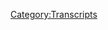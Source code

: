 {{DEFAULTSORT:
    #_TRANSCRIPT_0598:September 17, 2021
}}{{Transcript
    | title         = [[598: September 17, 2021]]
    | caption       = [https://knowledgefight.libsyn.com/598-september-17-2021 Listen to this episode on Libsyn]
    | episodeNumber = [[598: September 17, 2021|598]]
    | length        = 01:30:14
}}

{{MessageBox
    | header     = Warning: Bot Generated Content
    | text       = This transcript was automatically generated by transcription software and likely contains many mistakes and misattributions. Please check the audio for definitive quotes, attribution, and context.
    | image      = N3yvass4myg91.webp
    | imagewidth = 50px
    | id         = warning
}}

{{TranscriptBlock
    | name      = Unknown Speaker
    | timestamp = 00:00:00.000
    | text      = N-N-N-N-N-N-N-Knowledge Fight
}}

{{TranscriptBlock
    | name      = Unknown Speaker
    | timestamp = 00:00:12.880
    | text      = Dan and Jordan, I am sweating.
}}

{{TranscriptBlock
    | name      = Unknown Speaker
    | timestamp = 00:00:19.519
    | text      = Knowledgefight.com, it's time to pray.
}}

{{TranscriptBlock
    | name      = Unknown Speaker
    | timestamp = 00:00:21.320
    | text      = I have great respect for knowledgefight, knowledgefight.
}}

{{TranscriptBlock
    | name      = Unknown Speaker
    | timestamp = 00:00:25.120
    | text      = I'm sick of them posing as if they're the good guys, saying, we are the bad guys.
}}

{{TranscriptBlock
    | name      = Unknown Speaker
    | timestamp = 00:00:29.320
    | text      = Knowledgefight.
}}

{{TranscriptBlock
    | name      = Unknown Speaker
    | timestamp = 00:00:30.320
    | text      = Dan and Jordan, Knowledgefight.
}}

{{TranscriptBlock
    | name      = Unknown Speaker
    | timestamp = 00:00:31.320
    | text      = Need money.
}}

{{TranscriptBlock
    | name      = Unknown Speaker
    | timestamp = 00:00:32.320
    | text      = Andy and Kansas.
}}

{{TranscriptBlock
    | name      = Unknown Speaker
    | timestamp = 00:00:33.320
    | text      = Andy and Kansas.
}}

{{TranscriptBlock
    | name      = Unknown Speaker
    | timestamp = 00:00:34.320
    | text      = Stop it.
}}

{{TranscriptBlock
    | name      = Unknown Speaker
    | timestamp = 00:00:35.320
    | text      = Andy and Kansas.
}}

{{TranscriptBlock
    | name      = Unknown Speaker
    | timestamp = 00:00:36.320
    | text      = Andy and Kansas.
}}

{{TranscriptBlock
    | name      = Unknown Speaker
    | timestamp = 00:00:37.320
    | text      = It's time to pray.
}}

{{TranscriptBlock
    | name      = Unknown Speaker
    | timestamp = 00:00:38.320
    | text      = Andy and Kansas, you're on the air.
}}

{{TranscriptBlock
    | name      = Unknown Speaker
    | timestamp = 00:00:39.320
    | text      = Thanks for holding.
}}

{{TranscriptBlock
    | name      = Unknown Speaker
    | timestamp = 00:00:40.320
    | text      = Hello, Alex.
}}

{{TranscriptBlock
    | name      = Unknown Speaker
    | timestamp = 00:00:41.320
    | text      = I'm a first-time caller.
}}

{{TranscriptBlock
    | name      = Unknown Speaker
    | timestamp = 00:00:42.320
    | text      = I'm a huge fan.
}}

{{TranscriptBlock
    | name      = Unknown Speaker
    | timestamp = 00:00:43.320
    | text      = I love your room.
}}

{{TranscriptBlock
    | name      = Unknown Speaker
    | timestamp = 00:00:44.320
    | text      = Knowledgefight.
}}

{{TranscriptBlock
    | name      = Unknown Speaker
    | timestamp = 00:00:45.320
    | text      = Knowledgefight.com.
}}

{{TranscriptBlock
    | name      = Unknown Speaker
    | timestamp = 00:00:46.320
    | text      = I love you.
}}

{{TranscriptBlock
    | name      = Unknown Speaker
    | timestamp = 00:00:47.320
    | text      = Hey.
}}

{{TranscriptBlock
    | name      = Unknown Speaker
    | timestamp = 00:00:48.320
    | text      = Hey.
}}

{{TranscriptBlock
    | name      = Unknown Speaker
    | timestamp = 00:00:49.320
    | text      = Hey.
}}

{{TranscriptBlock
    | name      = Unknown Speaker
    | timestamp = 00:00:50.320
    | text      = Hey.
}}

{{TranscriptBlock
    | name      = Unknown Speaker
    | timestamp = 00:00:51.320
    | text      = Hey.
}}

{{TranscriptBlock
    | name      = Unknown Speaker
    | timestamp = 00:00:52.320
    | text      = Hey.
}}

{{TranscriptBlock
    | name      = Unknown Speaker
    | timestamp = 00:00:53.320
    | text      = Hey.
}}

{{TranscriptBlock
    | name      = Unknown Speaker
    | timestamp = 00:00:54.320
    | text      = Hey.
}}

{{TranscriptBlock
    | name      = Unknown Speaker
    | timestamp = 00:00:55.320
    | text      = Hey.
}}

{{TranscriptBlock
    | name      = Unknown Speaker
    | timestamp = 00:00:56.320
    | text      = Hey.
}}

{{TranscriptBlock
    | name      = Unknown Speaker
    | timestamp = 00:00:57.320
    | text      = Hey.
}}

{{TranscriptBlock
    | name      = Unknown Speaker
    | timestamp = 00:00:58.320
    | text      = Hey.
}}

{{TranscriptBlock
    | name      = Unknown Speaker
    | timestamp = 00:00:59.320
    | text      = Hey.
}}

{{TranscriptBlock
    | name      = Unknown Speaker
    | timestamp = 00:01:00.320
    | text      = I love you.
}}

{{TranscriptBlock
    | name      = Unknown Speaker
    | timestamp = 00:01:01.320
    | text      = Hey, everybody.
}}

{{TranscriptBlock
    | name      = Unknown Speaker
    | timestamp = 00:01:02.320
    | text      = Welcome back to Knowledgefight., I'm Dan.
}}

{{TranscriptBlock
    | name      = Unknown Speaker
    | timestamp = 00:01:03.320
    | text      = I'm Jordan.
}}

{{TranscriptBlock
    | name      = Unknown Speaker
    | timestamp = 00:01:04.319
    | text      = We're a couple dudes, like to sit around and worship at the altar of Celine and talk a
}}

{{TranscriptBlock
    | name      = Unknown Speaker
    | timestamp = 00:01:05.319
    | text      = little bit about Alex Jones.
}}

{{TranscriptBlock
    | name      = Unknown Speaker
    | timestamp = 00:01:06.319
    | text      = Oh, indeed we are.
}}

{{TranscriptBlock
    | name      = Unknown Speaker
    | timestamp = 00:01:07.379
    | text      = Dan.
}}

{{TranscriptBlock
    | name      = Unknown Speaker
    | timestamp = 00:01:08.379
    | text      = Jordan.
}}

{{TranscriptBlock
    | name      = Unknown Speaker
    | timestamp = 00:01:09.379
    | text      = Dan.
}}

{{TranscriptBlock
    | name      = Unknown Speaker
    | timestamp = 00:01:10.379
    | text      = Jordan.
}}

{{TranscriptBlock
    | name      = Unknown Speaker
    | timestamp = 00:01:11.379
    | text      = A quick question for you.
}}

{{TranscriptBlock
    | name      = Unknown Speaker
    | timestamp = 00:01:12.379
    | text      = What's up?
}}

{{TranscriptBlock
    | name      = Unknown Speaker
    | timestamp = 00:01:13.379
    | text      = What's your bright spot today?
}}

{{TranscriptBlock
    | name      = Unknown Speaker
    | timestamp = 00:01:14.379
    | text      = My bright spot today is, at long last, I have finally been able to check off seeing
}}

{{TranscriptBlock
    | name      = Unknown Speaker
    | timestamp = 00:01:15.379
    | text      = the Mighty Mighty Boston Jones from my bucket list.
}}

{{TranscriptBlock
    | name      = Unknown Speaker
    | timestamp = 00:01:21.000
    | text      = It was 12, I think, when the impression that I get came out on the radio.
}}

{{TranscriptBlock
    | name      = Unknown Speaker
    | timestamp = 00:01:28.060
    | text      = And like, I was just like, I love these horns.
}}

{{TranscriptBlock
    | name      = Unknown Speaker
    | timestamp = 00:01:31.819
    | text      = It was so exciting.
}}

{{TranscriptBlock
    | name      = Unknown Speaker
    | timestamp = 00:01:32.920
    | text      = And then like, my brother's a little bit older than me
}}

{{TranscriptBlock
    | name      = Unknown Speaker
    | timestamp = 00:01:35.359
    | text      = and more tuned into music.
}}

{{TranscriptBlock
    | name      = Unknown Speaker
    | timestamp = 00:01:37.219
    | text      = And so he had that album
}}

{{TranscriptBlock
    | name      = Unknown Speaker
    | timestamp = 00:01:38.739
    | text      = and he played for me another drinking song.
}}

{{TranscriptBlock
    | name      = Unknown Speaker
    | timestamp = 00:01:40.939
    | text      = And like that song is so great.
}}

{{TranscriptBlock
    | name      = Unknown Speaker
    | timestamp = 00:01:42.700
    | text      = It just blew my mind.
}}

{{TranscriptBlock
    | name      = Unknown Speaker
    | timestamp = 00:01:43.939
    | text      = And I remember hearing that they were on a radio show
}}

{{TranscriptBlock
    | name      = Unknown Speaker
    | timestamp = 00:01:47.060
    | text      = being interviewed and it ended up
}}

{{TranscriptBlock
    | name      = Unknown Speaker
    | timestamp = 00:01:48.420
    | text      = turning out to be Loveline.
}}

{{TranscriptBlock
    | name      = Unknown Speaker
    | timestamp = 00:01:50.099
    | text      = And I remember I stayed up like with a radio
}}

{{TranscriptBlock
    | name      = Unknown Speaker
    | timestamp = 00:01:52.819
    | text      = listening in my bed, like listening in
}}

{{TranscriptBlock
    | name      = Unknown Speaker
    | timestamp = 00:01:55.180
    | text      = to hear the boss tones on Loveline.
}}

{{TranscriptBlock
    | name      = Unknown Speaker
    | timestamp = 00:01:57.579
    | text      = Wow.
}}

{{TranscriptBlock
    | name      = Unknown Speaker
    | timestamp = 00:01:58.420
    | text      = And like, I just, I loved them.
}}

{{TranscriptBlock
    | name      = Unknown Speaker
    | timestamp = 00:02:00.299
    | text      = And I went back and I found all their,
}}

{{TranscriptBlock
    | name      = Unknown Speaker
    | timestamp = 00:02:02.140
    | text      = you know, their old records.
}}

{{TranscriptBlock
    | name      = Unknown Speaker
    | timestamp = 00:02:03.099
    | text      = Sure.
}}

{{TranscriptBlock
    | name      = Unknown Speaker
    | timestamp = 00:02:04.060
    | text      = Yeah, it was just great.
}}

{{TranscriptBlock
    | name      = Unknown Speaker
    | timestamp = 00:02:04.900
    | text      = I mean, I did-
}}

{{TranscriptBlock
    | name      = Unknown Speaker
    | timestamp = 00:02:05.739
    | text      = Built up a lifelong love of Loveline.
}}

{{TranscriptBlock
    | name      = Unknown Speaker
    | timestamp = 00:02:07.980
    | text      = Yeah, I don't want to talk about it.
}}

{{TranscriptBlock
    | name      = Unknown Speaker
    | timestamp = 00:02:09.900
    | text      = Yeah, that's fair enough.
}}

{{TranscriptBlock
    | name      = Unknown Speaker
    | timestamp = 00:02:11.300
    | text      = But that's fair enough.
}}

{{TranscriptBlock
    | name      = Unknown Speaker
    | timestamp = 00:02:12.379
    | text      = We were talking before we started recording
}}

{{TranscriptBlock
    | name      = Unknown Speaker
    | timestamp = 00:02:14.180
    | text      = and I was telling you, it was not the set list
}}

{{TranscriptBlock
    | name      = Unknown Speaker
    | timestamp = 00:02:17.139
    | text      = I would have chosen.
}}

{{TranscriptBlock
    | name      = Unknown Speaker
    | timestamp = 00:02:18.080
    | text      = And it was a little bit underwhelming.
}}

{{TranscriptBlock
    | name      = Unknown Speaker
    | timestamp = 00:02:20.500
    | text      = I got a little depressed and one of the songs
}}

{{TranscriptBlock
    | name      = Unknown Speaker
    | timestamp = 00:02:21.960
    | text      = made me think that they might be vaccine skeptics.
}}

{{TranscriptBlock
    | name      = Unknown Speaker
    | timestamp = 00:02:24.139
    | text      = And I realized like, I don't know anything
}}

{{TranscriptBlock
    | name      = Unknown Speaker
    | timestamp = 00:02:27.780
    | text      = about the boss tones politics.
}}

{{TranscriptBlock
    | name      = Unknown Speaker
    | timestamp = 00:02:29.620
    | text      = This isn't good.
}}

{{TranscriptBlock
    | name      = Unknown Speaker
    | timestamp = 00:02:30.460
    | text      = I haven't listened to any of their albums
}}

{{TranscriptBlock
    | name      = Unknown Speaker
    | timestamp = 00:02:31.780
    | text      = since like Jack and Knife to a Swan.
}}

{{TranscriptBlock
    | name      = Unknown Speaker
    | timestamp = 00:02:33.740
    | text      = So I have no idea what they've been up to
}}

{{TranscriptBlock
    | name      = Unknown Speaker
    | timestamp = 00:02:35.539
    | text      = in the last decade.
}}

{{TranscriptBlock
    | name      = Unknown Speaker
    | timestamp = 00:02:37.180
    | text      = But seeing them do Someday I Suppose live
}}

{{TranscriptBlock
    | name      = Unknown Speaker
    | timestamp = 00:02:40.139
    | text      = was really just great.
}}

{{TranscriptBlock
    | name      = Unknown Speaker
    | timestamp = 00:02:41.860
    | text      = Felt good.
}}

{{TranscriptBlock
    | name      = Unknown Speaker
    | timestamp = 00:02:42.699
    | text      = Yeah, it felt like a moment that had been
}}

{{TranscriptBlock
    | name      = Unknown Speaker
    | timestamp = 00:02:44.900
    | text      = a long time coming in my life.
}}

{{TranscriptBlock
    | name      = Unknown Speaker
    | timestamp = 00:02:46.819
    | text      = Like that song really meant a lot to me
}}

{{TranscriptBlock
    | name      = Unknown Speaker
    | timestamp = 00:02:48.439
    | text      = when I was younger and man, they still sound sharp.
}}

{{TranscriptBlock
    | name      = Unknown Speaker
    | timestamp = 00:02:52.099
    | text      = I mean, I can't take that away from them.
}}

{{TranscriptBlock
    | name      = Unknown Speaker
    | timestamp = 00:02:53.939
    | text      = And for someone who has Dickie Barrett's voice,
}}

{{TranscriptBlock
    | name      = Unknown Speaker
    | timestamp = 00:02:55.860
    | text      = that growling, like the fact that he is as old
}}

{{TranscriptBlock
    | name      = Unknown Speaker
    | timestamp = 00:02:58.620
    | text      = as he is now and can still sound pretty good is not like-
}}

{{TranscriptBlock
    | name      = Unknown Speaker
    | timestamp = 00:03:01.740
    | text      = No, that's great.
}}

{{TranscriptBlock
    | name      = Unknown Speaker
    | timestamp = 00:03:03.020
    | text      = That's impressive.
}}

{{TranscriptBlock
    | name      = Unknown Speaker
    | timestamp = 00:03:03.860
    | text      = It is fantastic.
}}

{{TranscriptBlock
    | name      = Unknown Speaker
    | timestamp = 00:03:05.340
    | text      = It is like, you know, it's a little bit like
}}

{{TranscriptBlock
    | name      = Unknown Speaker
    | timestamp = 00:03:09.580
    | text      = how baseball players or tennis players, you know,
}}

{{TranscriptBlock
    | name      = Unknown Speaker
    | timestamp = 00:03:11.699
    | text      = their prime used to be 23, 24.
}}

{{TranscriptBlock
    | name      = Unknown Speaker
    | timestamp = 00:03:15.139
    | text      = And now you can hit all the way up till 30, 31,
}}

{{TranscriptBlock
    | name      = Unknown Speaker
    | timestamp = 00:03:17.860
    | text      = you know, like Rafa and Djokovic, all those guys,
}}

{{TranscriptBlock
    | name      = Unknown Speaker
    | timestamp = 00:03:20.080
    | text      = they're past 30.
}}

{{TranscriptBlock
    | name      = Unknown Speaker
    | timestamp = 00:03:21.240
    | text      = The same is true, I feel like,
}}

{{TranscriptBlock
    | name      = Unknown Speaker
    | timestamp = 00:03:22.740
    | text      = for like the rolling stuff. Growl voices.
}}

{{TranscriptBlock
    | name      = Unknown Speaker
    | timestamp = 00:03:24.419
    | text      = Like we've got so much technology now.
}}

{{TranscriptBlock
    | name      = Unknown Speaker
    | timestamp = 00:03:27.780
    | text      = Honey and tea technology has advanced.
}}

{{TranscriptBlock
    | name      = Unknown Speaker
    | timestamp = 00:03:29.620
    | text      = Exactly, we didn't have that before.
}}

{{TranscriptBlock
    | name      = Unknown Speaker
    | timestamp = 00:03:31.539
    | text      = Yeah.
}}

{{TranscriptBlock
    | name      = Unknown Speaker
    | timestamp = 00:03:32.379
    | text      = Soft compresses, they're everywhere.
}}

{{TranscriptBlock
    | name      = Unknown Speaker
    | timestamp = 00:03:34.379
    | text      = Vicks VapoRub.
}}

{{TranscriptBlock
    | name      = Unknown Speaker
    | timestamp = 00:03:36.340
    | text      = I felt really weird too about the idea
}}

{{TranscriptBlock
    | name      = Unknown Speaker
    | timestamp = 00:03:38.740
    | text      = of going to Riot Fest because, you know,
}}

{{TranscriptBlock
    | name      = Unknown Speaker
    | timestamp = 00:03:41.060
    | text      = it's a large gathering of people,
}}

{{TranscriptBlock
    | name      = Unknown Speaker
    | timestamp = 00:03:42.539
    | text      = but you know, I talked it over with some people
}}

{{TranscriptBlock
    | name      = Unknown Speaker
    | timestamp = 00:03:44.360
    | text      = that I trusted their opinions on.
}}

{{TranscriptBlock
    | name      = Unknown Speaker
    | timestamp = 00:03:45.819
    | text      = Sure.
}}

{{TranscriptBlock
    | name      = Unknown Speaker
    | timestamp = 00:03:46.659
    | text      = You know, the fact that it's,
}}

{{TranscriptBlock
    | name      = Unknown Speaker
    | timestamp = 00:03:47.500
    | text      = you had to present a vaccination card to get in.
}}

{{TranscriptBlock
    | name      = Unknown Speaker
    | timestamp = 00:03:49.340
    | text      = Yeah.
}}

{{TranscriptBlock
    | name      = Unknown Speaker
    | timestamp = 00:03:50.180
    | text      = There was a lot of space to like, you know,
}}

{{TranscriptBlock
    | name      = Unknown Speaker
    | timestamp = 00:03:52.379
    | text      = try and, I didn't, it wasn't going in the pit or anything.
}}

{{TranscriptBlock
    | name      = Unknown Speaker
    | timestamp = 00:03:55.060
    | text      = Yeah, yeah, yeah, yeah.
}}

{{TranscriptBlock
    | name      = Unknown Speaker
    | timestamp = 00:03:55.900
    | text      = I wasn't going in the skank circle with the boss tones.
}}

{{TranscriptBlock
    | name      = Unknown Speaker
    | timestamp = 00:03:59.780
    | text      = And you know, masks,
}}

{{TranscriptBlock
    | name      = Unknown Speaker
    | timestamp = 00:04:01.259
    | text      = people were still wearing masks and stuff.
}}

{{TranscriptBlock
    | name      = Unknown Speaker
    | timestamp = 00:04:02.699
    | text      = So it felt like a responsible risk as far as it went,
}}

{{TranscriptBlock
    | name      = Unknown Speaker
    | timestamp = 00:04:05.780
    | text      = but I still, there's still a part of my brain
}}

{{TranscriptBlock
    | name      = Unknown Speaker
    | timestamp = 00:04:07.780
    | text      = that couldn't get past that, you know,
}}

{{TranscriptBlock
    | name      = Unknown Speaker
    | timestamp = 00:04:09.379
    | text      = that couldn't get past like this long period of time
}}

{{TranscriptBlock
    | name      = Unknown Speaker
    | timestamp = 00:04:12.460
    | text      = readjusting to like, what is okay.
}}

{{TranscriptBlock
    | name      = Unknown Speaker
    | timestamp = 00:04:15.259
    | text      = I get it.
}}

{{TranscriptBlock
    | name      = Unknown Speaker
    | timestamp = 00:04:16.100
    | text      = You know, it's tough.
}}

{{TranscriptBlock
    | name      = Unknown Speaker
    | timestamp = 00:04:16.920
    | text      = You know, the thing that happened for me
}}

{{TranscriptBlock
    | name      = Unknown Speaker
    | timestamp = 00:04:18.500
    | text      = was whenever, cause Lollapalooza this year,
}}

{{TranscriptBlock
    | name      = Unknown Speaker
    | timestamp = 00:04:21.300
    | text      = I was like, looking at that going.
}}

{{TranscriptBlock
    | name      = Unknown Speaker
    | timestamp = 00:04:23.100
    | text      = It was horrifying.
}}

{{TranscriptBlock
    | name      = Unknown Speaker
    | timestamp = 00:04:23.939
    | text      = We're fucked.
}}

{{TranscriptBlock
    | name      = Unknown Speaker
    | timestamp = 00:04:24.759
    | text      = Yeah.
}}

{{TranscriptBlock
    | name      = Unknown Speaker
    | timestamp = 00:04:25.600
    | text      = This is going to be a nightmare.
}}

{{TranscriptBlock
    | name      = Unknown Speaker
    | timestamp = 00:04:26.439
    | text      = Yeah.
}}

{{TranscriptBlock
    | name      = Unknown Speaker
    | timestamp = 00:04:27.259
    | text      = And then only like a tiny, tiny percentage actually,
}}

{{TranscriptBlock
    | name      = Unknown Speaker
    | timestamp = 00:04:31.699
    | text      = like it was not a super spreader event.
}}

{{TranscriptBlock
    | name      = Unknown Speaker
    | timestamp = 00:04:33.860
    | text      = It's almost like they,
}}

{{TranscriptBlock
    | name      = Unknown Speaker
    | timestamp = 00:04:35.019
    | text      = it was the people you came with if you,
}}

{{TranscriptBlock
    | name      = Unknown Speaker
    | timestamp = 00:04:37.160
    | text      = if it was that number of people, you know.
}}

{{TranscriptBlock
    | name      = Unknown Speaker
    | timestamp = 00:04:39.060
    | text      = I remember, I don't remember the exact statistics on it,
}}

{{TranscriptBlock
    | name      = Unknown Speaker
    | timestamp = 00:04:41.899
    | text      = but yeah, I remember the follow up on that.
}}

{{TranscriptBlock
    | name      = Unknown Speaker
    | timestamp = 00:04:43.740
    | text      = It was like 500 people, yeah.
}}

{{TranscriptBlock
    | name      = Unknown Speaker
    | timestamp = 00:04:44.740
    | text      = The numbers were shockingly low
}}

{{TranscriptBlock
    | name      = Unknown Speaker
    | timestamp = 00:04:46.939
    | text      = in terms of any cases that were traceable to.
}}

{{TranscriptBlock
    | name      = Unknown Speaker
    | timestamp = 00:04:50.100
    | text      = Yeah.
}}

{{TranscriptBlock
    | name      = Unknown Speaker
    | timestamp = 00:04:50.939
    | text      = And that did make me feel a little bit more comfortable.
}}

{{TranscriptBlock
    | name      = Unknown Speaker
    | timestamp = 00:04:52.779
    | text      = They're like, well, if you're doing these things,
}}

{{TranscriptBlock
    | name      = Unknown Speaker
    | timestamp = 00:04:55.220
    | text      = if you can do them responsibly,
}}

{{TranscriptBlock
    | name      = Unknown Speaker
    | timestamp = 00:04:57.220
    | text      = and especially if it's like, you know,
}}

{{TranscriptBlock
    | name      = Unknown Speaker
    | timestamp = 00:04:59.220
    | text      = vaccine card checking for entry, I don't know.
}}

{{TranscriptBlock
    | name      = Unknown Speaker
    | timestamp = 00:05:03.540
    | text      = It's maybe, maybe we're at a point where, you know,
}}

{{TranscriptBlock
    | name      = Unknown Speaker
    | timestamp = 00:05:06.420
    | text      = some reasonable risks can be accepted.
}}

{{TranscriptBlock
    | name      = Unknown Speaker
    | timestamp = 00:05:10.100
    | text      = It is that.
}}

{{TranscriptBlock
    | name      = Unknown Speaker
    | timestamp = 00:05:10.939
    | text      = I will still be in my house alone for the next six months.
}}

{{TranscriptBlock
    | name      = Unknown Speaker
    | timestamp = 00:05:14.500
    | text      = Sure, sure.
}}

{{TranscriptBlock
    | name      = Unknown Speaker
    | timestamp = 00:05:15.459
    | text      = Quarantining.
}}

{{TranscriptBlock
    | name      = Unknown Speaker
    | timestamp = 00:05:16.300
    | text      = Yes.
}}

{{TranscriptBlock
    | name      = Unknown Speaker
    | timestamp = 00:05:17.120
    | text      = Yeah, gotta make sure.
}}

{{TranscriptBlock
    | name      = Unknown Speaker
    | timestamp = 00:05:18.100
    | text      = But it was, it felt worth it to do.
}}

{{TranscriptBlock
    | name      = Unknown Speaker
    | timestamp = 00:05:20.180
    | text      = Yeah, no, that is, it is,
}}

{{TranscriptBlock
    | name      = Unknown Speaker
    | timestamp = 00:05:22.420
    | text      = it is also a little bit that kind of, you know,
}}

{{TranscriptBlock
    | name      = Unknown Speaker
    | timestamp = 00:05:25.379
    | text      = we've talked about it for months now,
}}

{{TranscriptBlock
    | name      = Unknown Speaker
    | timestamp = 00:05:27.259
    | text      = but that two different Americas, you know,
}}

{{TranscriptBlock
    | name      = Unknown Speaker
    | timestamp = 00:05:29.339
    | text      = the vaccinated and unvaccinated,
}}

{{TranscriptBlock
    | name      = Unknown Speaker
    | timestamp = 00:05:31.579
    | text      = you can go to a fucking festival, you know?
}}

{{TranscriptBlock
    | name      = Unknown Speaker
    | timestamp = 00:05:34.819
    | text      = Like, but then you go to an unvaccinated part of America
}}

{{TranscriptBlock
    | name      = Unknown Speaker
    | timestamp = 00:05:37.740
    | text      = and you can't fuck around.
}}

{{TranscriptBlock
    | name      = Unknown Speaker
    | timestamp = 00:05:39.740
    | text      = It's everywhere.
}}

{{TranscriptBlock
    | name      = Unknown Speaker
    | timestamp = 00:05:41.300
    | text      = It's bananas.
}}

{{TranscriptBlock
    | name      = Unknown Speaker
    | timestamp = 00:05:42.139
    | text      = Yeah.
}}

{{TranscriptBlock
    | name      = Unknown Speaker
    | timestamp = 00:05:42.959
    | text      = It is bananas.
}}

{{TranscriptBlock
    | name      = Unknown Speaker
    | timestamp = 00:05:43.899
    | text      = It is.
}}

{{TranscriptBlock
    | name      = Unknown Speaker
    | timestamp = 00:05:44.740
    | text      = So what's your bright spot?
}}

{{TranscriptBlock
    | name      = Unknown Speaker
    | timestamp = 00:05:45.579
    | text      = My bright spot today, Dan, is as you well know,
}}

{{TranscriptBlock
    | name      = Unknown Speaker
    | timestamp = 00:05:49.279
    | text      = I live a very unhealthy lifestyle.
}}

{{TranscriptBlock
    | name      = Unknown Speaker
    | timestamp = 00:05:51.860
    | text      = Boy, do you.
}}

{{TranscriptBlock
    | name      = Unknown Speaker
    | timestamp = 00:05:52.819
    | text      = Boy, do I.
}}

{{TranscriptBlock
    | name      = Unknown Speaker
    | timestamp = 00:05:53.660
    | text      = That's coming from me.
}}

{{TranscriptBlock
    | name      = Unknown Speaker
    | timestamp = 00:05:55.339
    | text      = Pretty ecstatic.
}}

{{TranscriptBlock
    | name      = Unknown Speaker
    | timestamp = 00:05:57.660
    | text      = Well, last night, my partner and I,
}}

{{TranscriptBlock
    | name      = Unknown Speaker
    | timestamp = 00:06:01.220
    | text      = we've signed up for some like healthy thing.
}}

{{TranscriptBlock
    | name      = Unknown Speaker
    | timestamp = 00:06:04.980
    | text      = They send you meals.
}}

{{TranscriptBlock
    | name      = Unknown Speaker
    | timestamp = 00:06:05.939
    | text      = It's not one of the-
}}

{{TranscriptBlock
    | name      = Unknown Speaker
    | timestamp = 00:06:06.759
    | text      = The food box kind of thing?
}}

{{TranscriptBlock
    | name      = Unknown Speaker
    | timestamp = 00:06:07.600
    | text      = Yeah, yeah, yeah.
}}

{{TranscriptBlock
    | name      = Unknown Speaker
    | timestamp = 00:06:08.439
    | text      = They do that whole thing.
}}

{{TranscriptBlock
    | name      = Unknown Speaker
    | timestamp = 00:06:09.259
    | text      = No free rides.
}}

{{TranscriptBlock
    | name      = Unknown Speaker
    | timestamp = 00:06:10.100
    | text      = Don't give them a shout out.
}}

{{TranscriptBlock
    | name      = Unknown Speaker
    | timestamp = 00:06:10.939
    | text      = Yeah, absolutely not.
}}

{{TranscriptBlock
    | name      = Unknown Speaker
    | timestamp = 00:06:13.720
    | text      = But it's not one of the ones that advertises on podcasts,
}}

{{TranscriptBlock
    | name      = Unknown Speaker
    | timestamp = 00:06:15.899
    | text      = I guess.
}}

{{TranscriptBlock
    | name      = Unknown Speaker
    | timestamp = 00:06:16.740
    | text      = It's way more healthy.
}}

{{TranscriptBlock
    | name      = Unknown Speaker
    | timestamp = 00:06:17.939
    | text      = And so last night, I ate my first Beyond Meat.
}}

{{TranscriptBlock
    | name      = Unknown Speaker
    | timestamp = 00:06:21.660
    | text      = Oh, so it's like a meat replacement even.
}}

{{TranscriptBlock
    | name      = Unknown Speaker
    | timestamp = 00:06:24.540
    | text      = Exactly.
}}

{{TranscriptBlock
    | name      = Unknown Speaker
    | timestamp = 00:06:25.379
    | text      = It's doing the whole thing.
}}

{{TranscriptBlock
    | name      = Unknown Speaker
    | timestamp = 00:06:26.420
    | text      = That's interesting.
}}

{{TranscriptBlock
    | name      = Unknown Speaker
    | timestamp = 00:06:27.240
    | text      = Yeah, I tried it and everybody who says
}}

{{TranscriptBlock
    | name      = Unknown Speaker
    | timestamp = 00:06:29.839
    | text      = it's like regular meat can fuck off.
}}

{{TranscriptBlock
    | name      = Unknown Speaker
    | timestamp = 00:06:32.000
    | text      = It's not.
}}

{{TranscriptBlock
    | name      = Unknown Speaker
    | timestamp = 00:06:32.899
    | text      = However, it is not not unlike regular meat.
}}

{{TranscriptBlock
    | name      = Unknown Speaker
    | timestamp = 00:06:36.540
    | text      = You know what I mean?
}}

{{TranscriptBlock
    | name      = Unknown Speaker
    | timestamp = 00:06:37.379
    | text      = Yeah, that's kind of the sense that I've got
}}

{{TranscriptBlock
    | name      = Unknown Speaker
    | timestamp = 00:06:39.579
    | text      = from talking to people.
}}

{{TranscriptBlock
    | name      = Unknown Speaker
    | timestamp = 00:06:40.660
    | text      = It's like, yeah, there are similarities to meat.
}}

{{TranscriptBlock
    | name      = Unknown Speaker
    | timestamp = 00:06:43.339
    | text      = It's not exactly the same,
}}

{{TranscriptBlock
    | name      = Unknown Speaker
    | timestamp = 00:06:44.899
    | text      = but it's like a drastic improvement
}}

{{TranscriptBlock
    | name      = Unknown Speaker
    | timestamp = 00:06:46.839
    | text      = over what was there before.
}}

{{TranscriptBlock
    | name      = Unknown Speaker
    | timestamp = 00:06:48.199
    | text      = Oh, totally.
}}

{{TranscriptBlock
    | name      = Unknown Speaker
    | timestamp = 00:06:49.040
    | text      = And that alone is still pretty good.
}}

{{TranscriptBlock
    | name      = Unknown Speaker
    | timestamp = 00:06:51.180
    | text      = That means that progress is being made.
}}

{{TranscriptBlock
    | name      = Unknown Speaker
    | timestamp = 00:06:52.579
    | text      = Oh, we ate a burger.
}}

{{TranscriptBlock
    | name      = Unknown Speaker
    | timestamp = 00:06:53.779
    | text      = It was like good.
}}

{{TranscriptBlock
    | name      = Unknown Speaker
    | timestamp = 00:06:55.740
    | text      = And yesterday, all vegetables.
}}

{{TranscriptBlock
    | name      = Unknown Speaker
    | timestamp = 00:06:59.540
    | text      = Nice.
}}

{{TranscriptBlock
    | name      = Unknown Speaker
    | timestamp = 00:07:00.379
    | text      = That was my first all vegetable day ever maybe.
}}

{{TranscriptBlock
    | name      = Unknown Speaker
    | timestamp = 00:07:03.180
    | text      = Wow.
}}

{{TranscriptBlock
    | name      = Unknown Speaker
    | timestamp = 00:07:04.019
    | text      = On purpose.
}}

{{TranscriptBlock
    | name      = Unknown Speaker
    | timestamp = 00:07:04.860
    | text      = He's gone vegan.
}}

{{TranscriptBlock
    | name      = Unknown Speaker
    | timestamp = 00:07:06.579
    | text      = Look at those boots.
}}

{{TranscriptBlock
    | name      = Unknown Speaker
    | timestamp = 00:07:07.980
    | text      = It's not going to last very long, but I did it.
}}

{{TranscriptBlock
    | name      = Unknown Speaker
    | timestamp = 00:07:10.740
    | text      = Well.
}}

{{TranscriptBlock
    | name      = Unknown Speaker
    | timestamp = 00:07:11.579
    | text      = I'm proud of myself.
}}

{{TranscriptBlock
    | name      = Unknown Speaker
    | timestamp = 00:07:12.399
    | text      = I'm happy for you too.
}}

{{TranscriptBlock
    | name      = Unknown Speaker
    | timestamp = 00:07:13.240
    | text      = I'm sure the audience is applauding.
}}

{{TranscriptBlock
    | name      = Unknown Speaker
    | timestamp = 00:07:14.500
    | text      = Yes, I'm sure.
}}

{{TranscriptBlock
    | name      = Unknown Speaker
    | timestamp = 00:07:15.920
    | text      = I think that that's the best context
}}

{{TranscriptBlock
    | name      = Unknown Speaker
    | timestamp = 00:07:17.680
    | text      = for those meal delivery things is within a couple.
}}

{{TranscriptBlock
    | name      = Unknown Speaker
    | timestamp = 00:07:21.459
    | text      = Because I tried it once and I was on my own.
}}

{{TranscriptBlock
    | name      = Unknown Speaker
    | timestamp = 00:07:25.259
    | text      = I'm just like, I can't, I'm not cooking this shit.
}}

{{TranscriptBlock
    | name      = Unknown Speaker
    | timestamp = 00:07:28.060
    | text      = Why, why would I, why would I do that?
}}

{{TranscriptBlock
    | name      = Unknown Speaker
    | timestamp = 00:07:30.259
    | text      = Yeah, it was very depressing to see the meals
}}

{{TranscriptBlock
    | name      = Unknown Speaker
    | timestamp = 00:07:33.939
    | text      = just sitting there.
}}

{{TranscriptBlock
    | name      = Unknown Speaker
    | timestamp = 00:07:35.699
    | text      = They still take a little bit of preparation.
}}

{{TranscriptBlock
    | name      = Unknown Speaker
    | timestamp = 00:07:37.339
    | text      = It's not like I can just pull it out of the fridge
}}

{{TranscriptBlock
    | name      = Unknown Speaker
    | timestamp = 00:07:38.939
    | text      = and chomp it.
}}

{{TranscriptBlock
    | name      = Unknown Speaker
    | timestamp = 00:07:39.899
    | text      = You know what's amazing about it.
}}

{{TranscriptBlock
    | name      = Unknown Speaker
    | timestamp = 00:07:41.779
    | text      = And the thing that is the only big thing for me,
}}

{{TranscriptBlock
    | name      = Unknown Speaker
    | timestamp = 00:07:44.019
    | text      = cause fuck being healthier with vegan nonsense or whatever.
}}

{{TranscriptBlock
    | name      = Unknown Speaker
    | timestamp = 00:07:47.860
    | text      = I mean, I do feel, I feel,
}}

{{TranscriptBlock
    | name      = Unknown Speaker
    | timestamp = 00:07:49.500
    | text      = it took one day of eating vegetables.
}}

{{TranscriptBlock
    | name      = Unknown Speaker
    | timestamp = 00:07:51.420
    | text      = I feel way better.
}}

{{TranscriptBlock
    | name      = Unknown Speaker
    | timestamp = 00:07:52.540
    | text      = But the point, the point is portion control.
}}

{{TranscriptBlock
    | name      = Unknown Speaker
    | timestamp = 00:07:56.500
    | text      = Like last night I ate what made me full.
}}

{{TranscriptBlock
    | name      = Unknown Speaker
    | timestamp = 00:08:00.420
    | text      = And then I was done.
}}

{{TranscriptBlock
    | name      = Unknown Speaker
    | timestamp = 00:08:02.040
    | text      = I didn't have like another entire meal of Chinese food
}}

{{TranscriptBlock
    | name      = Unknown Speaker
    | timestamp = 00:08:05.740
    | text      = to like continue jamming into my face.
}}

{{TranscriptBlock
    | name      = Unknown Speaker
    | timestamp = 00:08:08.220
    | text      = Sure.
}}

{{TranscriptBlock
    | name      = Unknown Speaker
    | timestamp = 00:08:09.060
    | text      = Cause it tastes good.
}}

{{TranscriptBlock
    | name      = Unknown Speaker
    | timestamp = 00:08:09.879
    | text      = Yeah.
}}

{{TranscriptBlock
    | name      = Unknown Speaker
    | timestamp = 00:08:10.720
    | text      = It was great.
}}

{{TranscriptBlock
    | name      = Unknown Speaker
    | timestamp = 00:08:11.560
    | text      = So you just, you know,
}}

{{TranscriptBlock
    | name      = Unknown Speaker
    | timestamp = 00:08:12.379
    | text      = eat things that are gross.
}}

{{TranscriptBlock
    | name      = Unknown Speaker
    | timestamp = 00:08:13.220
    | text      = Eat them out.
}}

{{TranscriptBlock
    | name      = Unknown Speaker
    | timestamp = 00:08:14.060
    | text      = Exactly.
}}

{{TranscriptBlock
    | name      = Unknown Speaker
    | timestamp = 00:08:15.600
    | text      = Well, I look forward to tracking your adventure.
}}

{{TranscriptBlock
    | name      = Unknown Speaker
    | timestamp = 00:08:17.819
    | text      = We'll see what happens.
}}

{{TranscriptBlock
    | name      = Unknown Speaker
    | timestamp = 00:08:18.939
    | text      = Today, Jordan, we're in the present day
}}

{{TranscriptBlock
    | name      = Unknown Speaker
    | timestamp = 00:08:20.939
    | text      = of Alex Jones' show.
}}

{{TranscriptBlock
    | name      = Unknown Speaker
    | timestamp = 00:08:22.279
    | text      = I almost said Blackjack.
}}

{{TranscriptBlock
    | name      = Unknown Speaker
    | timestamp = 00:08:23.439
    | text      = September 17th, 2021, Blackjack.
}}

{{TranscriptBlock
    | name      = Unknown Speaker
    | timestamp = 00:08:26.439
    | text      = Oh shit.
}}

{{TranscriptBlock
    | name      = Unknown Speaker
    | timestamp = 00:08:28.279
    | text      = Thought I could sneak it in while you were laughing.
}}

{{TranscriptBlock
    | name      = Unknown Speaker
    | timestamp = 00:08:30.579
    | text      = During present day, I was like,
}}

{{TranscriptBlock
    | name      = Unknown Speaker
    | timestamp = 00:08:32.019
    | text      = well that's Blackjack for sure.
}}

{{TranscriptBlock
    | name      = Unknown Speaker
    | timestamp = 00:08:32.860
    | text      = That's Blackjack time.
}}

{{TranscriptBlock
    | name      = Unknown Speaker
    | timestamp = 00:08:33.700
    | text      = Yeah, yeah, yeah.
}}

{{TranscriptBlock
    | name      = Unknown Speaker
    | timestamp = 00:08:35.139
    | text      = So look, this episode's pretty white, nationalist.
}}

{{TranscriptBlock
    | name      = Unknown Speaker
    | timestamp = 00:08:40.899
    | text      = Oh, great, great.
}}

{{TranscriptBlock
    | name      = Unknown Speaker
    | timestamp = 00:08:42.460
    | text      = We're going, we're going there.
}}

{{TranscriptBlock
    | name      = Unknown Speaker
    | timestamp = 00:08:43.980
    | text      = Yeah, a lot of this is not necessarily breaking new ground,
}}

{{TranscriptBlock
    | name      = Unknown Speaker
    | timestamp = 00:08:47.179
    | text      = but some of the stuff that Alex says is shockingly awful.
}}

{{TranscriptBlock
    | name      = Unknown Speaker
    | timestamp = 00:08:50.460
    | text      = And also there's a topic that comes up
}}

{{TranscriptBlock
    | name      = Unknown Speaker
    | timestamp = 00:08:52.700
    | text      = that I would like to talk about.
}}

{{TranscriptBlock
    | name      = Unknown Speaker
    | timestamp = 00:08:54.120
    | text      = So we will get to that.
}}

{{TranscriptBlock
    | name      = Unknown Speaker
    | timestamp = 00:08:55.019
    | text      = But before we do, let's take a little moment
}}

{{TranscriptBlock
    | name      = Unknown Speaker
    | timestamp = 00:08:56.860
    | text      = to say hello to some new wonks.
}}

{{TranscriptBlock
    | name      = Unknown Speaker
    | timestamp = 00:08:58.059
    | text      = That's a good idea.
}}

{{TranscriptBlock
    | name      = Unknown Speaker
    | timestamp = 00:08:58.899
    | text      = So first, Adam, thank you so much.
}}

{{TranscriptBlock
    | name      = Unknown Speaker
    | timestamp = 00:09:00.059
    | text      = You are now a policy wonk.
}}

{{TranscriptBlock
    | name      = Unknown Speaker
    | timestamp = 00:09:01.379
    | text      = I'm a policy wonk.
}}

{{TranscriptBlock
    | name      = Unknown Speaker
    | timestamp = 00:09:02.379
    | text      = Thanks, Adam.
}}

{{TranscriptBlock
    | name      = Unknown Speaker
    | timestamp = 00:09:03.220
    | text      = Thank you.
}}

{{TranscriptBlock
    | name      = Unknown Speaker
    | timestamp = 00:09:04.039
    | text      = Next, Sydney, thank you so much.
}}

{{TranscriptBlock
    | name      = Unknown Speaker
    | timestamp = 00:09:04.879
    | text      = You are now a policy wonk.
}}

{{TranscriptBlock
    | name      = Unknown Speaker
    | timestamp = 00:09:05.919
    | text      = I'm a policy wonk.
}}

{{TranscriptBlock
    | name      = Unknown Speaker
    | timestamp = 00:09:06.860
    | text      = Thanks, Sydney.
}}

{{TranscriptBlock
    | name      = Unknown Speaker
    | timestamp = 00:09:07.700
    | text      = Thank you.
}}

{{TranscriptBlock
    | name      = Unknown Speaker
    | timestamp = 00:09:08.539
    | text      = Next, Todd Clorox, the Clorox man with the Clorox plan.
}}

{{TranscriptBlock
    | name      = Unknown Speaker
    | timestamp = 00:09:10.940
    | text      = Thank you so much, you are now a policy wonk.
}}

{{TranscriptBlock
    | name      = Unknown Speaker
    | timestamp = 00:09:12.620
    | text      = I'm a policy wonk.
}}

{{TranscriptBlock
    | name      = Unknown Speaker
    | timestamp = 00:09:13.740
    | text      = Thank you very much.
}}

{{TranscriptBlock
    | name      = Unknown Speaker
    | timestamp = 00:09:14.620
    | text      = Next, I drink IPA's and have a cool dog.
}}

{{TranscriptBlock
    | name      = Unknown Speaker
    | timestamp = 00:09:17.019
    | text      = Thank you so much, you are now a policy wonk.
}}

{{TranscriptBlock
    | name      = Unknown Speaker
    | timestamp = 00:09:28.899
    | text      = I'm subconsciously indoctrinating my son to Alex Jones
}}

{{TranscriptBlock
    | name      = Unknown Speaker
    | timestamp = 00:09:31.059
    | text      = by listening to this podcast while looking after him.
}}

{{TranscriptBlock
    | name      = Unknown Speaker
    | timestamp = 00:09:33.100
    | text      = Thank you so much, you are now policy wonk.
}}

{{TranscriptBlock
    | name      = Unknown Speaker
    | timestamp = 00:09:35.220
    | text      = I'm a policy wonk.
}}

{{TranscriptBlock
    | name      = Unknown Speaker
    | timestamp = 00:09:36.059
    | text      = Thank you very much.
}}

{{TranscriptBlock
    | name      = Unknown Speaker
    | timestamp = 00:09:36.899
    | text      = Do not listen to our podcast around children.
}}

{{TranscriptBlock
    | name      = Unknown Speaker
    | timestamp = 00:09:38.460
    | text      = No, no, no, no.
}}

{{TranscriptBlock
    | name      = Unknown Speaker
    | timestamp = 00:09:39.620
    | text      = No, they don't understand the context.
}}

{{TranscriptBlock
    | name      = Unknown Speaker
    | timestamp = 00:09:41.460
    | text      = Yeah, if you are pregnant or with a child,
}}

{{TranscriptBlock
    | name      = Unknown Speaker
    | timestamp = 00:09:46.299
    | text      = do not listen to this podcast.
}}

{{TranscriptBlock
    | name      = Unknown Speaker
    | timestamp = 00:09:48.740
    | text      = You know how they say that, you know, in the womb.
}}

{{TranscriptBlock
    | name      = Unknown Speaker
    | timestamp = 00:09:50.980
    | text      = Mozart, yeah.
}}

{{TranscriptBlock
    | name      = Unknown Speaker
    | timestamp = 00:09:51.779
    | text      = Yeah, exactly.
}}

{{TranscriptBlock
    | name      = Unknown Speaker
    | timestamp = 00:09:52.899
    | text      = This podcast is the opposite.
}}

{{TranscriptBlock
    | name      = Unknown Speaker
    | timestamp = 00:09:54.100
    | text      = It is not going to end well for you.
}}

{{TranscriptBlock
    | name      = Unknown Speaker
    | timestamp = 00:09:55.580
    | text      = No.
}}

{{TranscriptBlock
    | name      = Unknown Speaker
    | timestamp = 00:09:56.059
    | text      = No.
}}

{{TranscriptBlock
    | name      = Unknown Speaker
    | timestamp = 00:09:56.779
    | text      = And even if your child becomes successful,
}}

{{TranscriptBlock
    | name      = Unknown Speaker
    | timestamp = 00:09:59.179
    | text      = it's going to be an avenue like this, and you don't want that.
}}

{{TranscriptBlock
    | name      = Unknown Speaker
    | timestamp = 00:10:02.019
    | text      = You don't want that.
}}

{{TranscriptBlock
    | name      = Unknown Speaker
    | timestamp = 00:10:02.820
    | text      = Let me tell you, this ain't no life to wish upon a child.
}}

{{TranscriptBlock
    | name      = Unknown Speaker
    | timestamp = 00:10:06.580
    | text      = Get a good union job.
}}

{{TranscriptBlock
    | name      = Unknown Speaker
    | timestamp = 00:10:07.740
    | text      = Pipefitters.
}}

{{TranscriptBlock
    | name      = Unknown Speaker
    | timestamp = 00:10:08.620
    | text      = Pipefitters a great job.
}}

{{TranscriptBlock
    | name      = Unknown Speaker
    | timestamp = 00:10:10.179
    | text      = Yeah.
}}

{{TranscriptBlock
    | name      = Unknown Speaker
    | timestamp = 00:10:10.659
    | text      = Yeah.
}}

{{TranscriptBlock
    | name      = Unknown Speaker
    | timestamp = 00:10:11.299
    | text      = So we start here, Jordan, on September 17th, Blackjack.
}}

{{TranscriptBlock
    | name      = Unknown Speaker
    | timestamp = 00:10:15.059
    | text      = Oh, that's not even that's, ah, shit.
}}

{{TranscriptBlock
    | name      = Unknown Speaker
    | timestamp = 00:10:20.419
    | text      = And Alex has a big news story, not so concerned with COVID
}}

{{TranscriptBlock
    | name      = Unknown Speaker
    | timestamp = 00:10:24.100
    | text      = for most of this episode, although it is apparently
}}

{{TranscriptBlock
    | name      = Unknown Speaker
    | timestamp = 00:10:26.500
    | text      = bioweapons going to kill everybody.
}}

{{TranscriptBlock
    | name      = Unknown Speaker
    | timestamp = 00:10:27.940
    | text      = Right.
}}

{{TranscriptBlock
    | name      = Unknown Speaker
    | timestamp = 00:10:28.700
    | text      = There's bigger news.
}}

{{TranscriptBlock
    | name      = Unknown Speaker
    | timestamp = 00:10:29.620
    | text      = OK.
}}

{{TranscriptBlock
    | name      = Unknown Speaker
    | timestamp = 00:10:30.100
    | text      = And that is there are Haitians in America.
}}

{{TranscriptBlock
    | name      = Unknown Speaker
    | timestamp = 00:10:33.059
    | text      = Well, now in one bridge in Del Rio, Texas,
}}

{{TranscriptBlock
    | name      = Unknown Speaker
    | timestamp = 00:10:36.659
    | text      = and there's 20, 30 major bridges or more,
}}

{{TranscriptBlock
    | name      = Unknown Speaker
    | timestamp = 00:10:39.659
    | text      = there have been over 10,000 Haitians just yesterday.
}}

{{TranscriptBlock
    | name      = Unknown Speaker
    | timestamp = 00:10:43.419
    | text      = Now it's over 15,000.
}}

{{TranscriptBlock
    | name      = Unknown Speaker
    | timestamp = 00:10:45.620
    | text      = And they banned any drones with the technocracy,
}}

{{TranscriptBlock
    | name      = Unknown Speaker
    | timestamp = 00:10:49.659
    | text      = with the geofence they put up.
}}

{{TranscriptBlock
    | name      = Unknown Speaker
    | timestamp = 00:10:51.500
    | text      = The drones are pre-programmed.
}}

{{TranscriptBlock
    | name      = Unknown Speaker
    | timestamp = 00:10:52.980
    | text      = We were there with our drones.
}}

{{TranscriptBlock
    | name      = Unknown Speaker
    | timestamp = 00:10:54.700
    | text      = They suddenly wouldn't take off.
}}

{{TranscriptBlock
    | name      = Unknown Speaker
    | timestamp = 00:10:56.299
    | text      = The Fox News drones wouldn't take off.
}}

{{TranscriptBlock
    | name      = Unknown Speaker
    | timestamp = 00:10:58.059
    | text      = And the Border Patrol came and said,
}}

{{TranscriptBlock
    | name      = Unknown Speaker
    | timestamp = 00:11:00.100
    | text      = we put up a geofence under order of Biden.
}}

{{TranscriptBlock
    | name      = Unknown Speaker
    | timestamp = 00:11:02.059
    | text      = You can't fly these.
}}

{{TranscriptBlock
    | name      = Unknown Speaker
    | timestamp = 00:11:04.059
    | text      = So we simply went to the Mexico side
}}

{{TranscriptBlock
    | name      = Unknown Speaker
    | timestamp = 00:11:06.379
    | text      = and got one up, and we were able to get footage
}}

{{TranscriptBlock
    | name      = Unknown Speaker
    | timestamp = 00:11:09.379
    | text      = that nobody else has.
}}

{{TranscriptBlock
    | name      = Unknown Speaker
    | timestamp = 00:11:10.580
    | text      = Last night, as the sun was setting,
}}

{{TranscriptBlock
    | name      = Unknown Speaker
    | timestamp = 00:11:12.659
    | text      = thousands more surging across the border
}}

{{TranscriptBlock
    | name      = Unknown Speaker
    | timestamp = 00:11:17.220
    | text      = and walking over a dangerous spillway in the Rio Grande,
}}

{{TranscriptBlock
    | name      = Unknown Speaker
    | timestamp = 00:11:20.620
    | text      = men, women, and children, because Biden eight days ago
}}

{{TranscriptBlock
    | name      = Unknown Speaker
    | timestamp = 00:11:23.179
    | text      = said, any Haitians that get here,
}}

{{TranscriptBlock
    | name      = Unknown Speaker
    | timestamp = 00:11:25.059
    | text      = we're going to not check their ID, not COVID test them,
}}

{{TranscriptBlock
    | name      = Unknown Speaker
    | timestamp = 00:11:27.820
    | text      = just bring them into the United States
}}

{{TranscriptBlock
    | name      = Unknown Speaker
    | timestamp = 00:11:29.320
    | text      = to sign them up for welfare and use them
}}

{{TranscriptBlock
    | name      = Unknown Speaker
    | timestamp = 00:11:31.220
    | text      = as a permanent underclass.
}}

{{TranscriptBlock
    | name      = Unknown Speaker
    | timestamp = 00:11:32.419
    | text      = Yeah, that sounds like what Biden announced.
}}

{{TranscriptBlock
    | name      = Unknown Speaker
    | timestamp = 00:11:34.259
    | text      = Or we were accepting refugees from a nightmarish hellscape
}}

{{TranscriptBlock
    | name      = Unknown Speaker
    | timestamp = 00:11:40.139
    | text      = that climate change itself has caused,
}}

{{TranscriptBlock
    | name      = Unknown Speaker
    | timestamp = 00:11:42.340
    | text      = as well as a roar and turmoil over the weird assassination
}}

{{TranscriptBlock
    | name      = Unknown Speaker
    | timestamp = 00:11:47.179
    | text      = of their president by some random-ass doctor in Florida.
}}

{{TranscriptBlock
    | name      = Unknown Speaker
    | timestamp = 00:11:50.899
    | text      = We'll get to this in a second.
}}

{{TranscriptBlock
    | name      = Unknown Speaker
    | timestamp = 00:11:52.179
    | text      = But I want to just put right up front,
}}

{{TranscriptBlock
    | name      = Unknown Speaker
    | timestamp = 00:11:55.820
    | text      = I'm not entirely sure what was going on with the no-fly area
}}

{{TranscriptBlock
    | name      = Unknown Speaker
    | timestamp = 00:11:59.899
    | text      = over this bridge in Del Rio.
}}

{{TranscriptBlock
    | name      = Unknown Speaker
    | timestamp = 00:12:03.220
    | text      = I presume that there may be a safety
}}

{{TranscriptBlock
    | name      = Unknown Speaker
    | timestamp = 00:12:05.659
    | text      = reason why that was done, in terms of not allowing
}}

{{TranscriptBlock
    | name      = Unknown Speaker
    | timestamp = 00:12:09.659
    | text      = Fox News' drone to fly over.
}}

{{TranscriptBlock
    | name      = Unknown Speaker
    | timestamp = 00:12:12.580
    | text      = I don't know, but I do think that that's
}}

{{TranscriptBlock
    | name      = Unknown Speaker
    | timestamp = 00:12:14.460
    | text      = a legitimate question.
}}

{{TranscriptBlock
    | name      = Unknown Speaker
    | timestamp = 00:12:15.860
    | text      = That is the only thing that I think is legitimate
}}

{{TranscriptBlock
    | name      = Unknown Speaker
    | timestamp = 00:12:17.980
    | text      = within any of this coverage.
}}

{{TranscriptBlock
    | name      = Unknown Speaker
    | timestamp = 00:12:19.820
    | text      = Is it appropriate to say media companies cannot fly a drone
}}

{{TranscriptBlock
    | name      = Unknown Speaker
    | timestamp = 00:12:24.299
    | text      = over this area?
}}

{{TranscriptBlock
    | name      = Unknown Speaker
    | timestamp = 00:12:26.620
    | text      = I'm not sure.
}}

{{TranscriptBlock
    | name      = Unknown Speaker
    | timestamp = 00:12:27.379
    | text      = Right, I mean, here's my only rebuttal to that is,
}}

{{TranscriptBlock
    | name      = Unknown Speaker
    | timestamp = 00:12:33.700
    | text      = at the end of the day, if Fox News and InfoWars are trying
}}

{{TranscriptBlock
    | name      = Unknown Speaker
    | timestamp = 00:12:37.179
    | text      = to put drones over a bridge where refugees are coming,
}}

{{TranscriptBlock
    | name      = Unknown Speaker
    | timestamp = 00:12:40.419
    | text      = they stop being media organizations
}}

{{TranscriptBlock
    | name      = Unknown Speaker
    | timestamp = 00:12:42.179
    | text      = and start turning into propagandists
}}

{{TranscriptBlock
    | name      = Unknown Speaker
    | timestamp = 00:12:43.700
    | text      = trying to get people killed.
}}

{{TranscriptBlock
    | name      = Unknown Speaker
    | timestamp = 00:12:44.700
    | text      = I agree.
}}

{{TranscriptBlock
    | name      = Unknown Speaker
    | timestamp = 00:12:45.379
    | text      = So at that point, I was like, the moment
}}

{{TranscriptBlock
    | name      = Unknown Speaker
    | timestamp = 00:12:48.019
    | text      = he said they wouldn't allow drones to take off,
}}

{{TranscriptBlock
    | name      = Unknown Speaker
    | timestamp = 00:12:50.019
    | text      = I was like, oh yeah, that's what I would have done.
}}

{{TranscriptBlock
    | name      = Unknown Speaker
    | timestamp = 00:12:52.419
    | text      = Because they're just going to get propaganda footage.
}}

{{TranscriptBlock
    | name      = Unknown Speaker
    | timestamp = 00:12:54.740
    | text      = I don't know at what point you are able to say,
}}

{{TranscriptBlock
    | name      = Unknown Speaker
    | timestamp = 00:12:59.419
    | text      = that rule is you can't do this because you're going to do
}}

{{TranscriptBlock
    | name      = Unknown Speaker
    | timestamp = 00:13:02.500
    | text      = bad things with the pictures.
}}

{{TranscriptBlock
    | name      = Unknown Speaker
    | timestamp = 00:13:03.620
    | text      = After the migrant caravan.
}}

{{TranscriptBlock
    | name      = Unknown Speaker
    | timestamp = 00:13:05.539
    | text      = I mean, we should have learned our lesson there.
}}

{{TranscriptBlock
    | name      = Unknown Speaker
    | timestamp = 00:13:07.539
    | text      = See?
}}

{{TranscriptBlock
    | name      = Unknown Speaker
    | timestamp = 00:13:07.980
    | text      = But I think they did by turning all the drones off.
}}

{{TranscriptBlock
    | name      = Unknown Speaker
    | timestamp = 00:13:10.659
    | text      = Maybe.
}}

{{TranscriptBlock
    | name      = Unknown Speaker
    | timestamp = 00:13:11.179
    | text      = Yeah.
}}

{{TranscriptBlock
    | name      = Unknown Speaker
    | timestamp = 00:13:11.700
    | text      = So this story, if you just hear it from Alex,
}}

{{TranscriptBlock
    | name      = Unknown Speaker
    | timestamp = 00:13:13.580
    | text      = is that Joe Biden is begging Haitians
}}

{{TranscriptBlock
    | name      = Unknown Speaker
    | timestamp = 00:13:15.220
    | text      = to come to the United States, where they'll be accepted in
}}

{{TranscriptBlock
    | name      = Unknown Speaker
    | timestamp = 00:13:17.500
    | text      = with no process at all, put on welfare
}}

{{TranscriptBlock
    | name      = Unknown Speaker
    | timestamp = 00:13:19.659
    | text      = and used as a political weapon against people like Alex Reid,
}}

{{TranscriptBlock
    | name      = Unknown Speaker
    | timestamp = 00:13:22.500
    | text      = white people.
}}

{{TranscriptBlock
    | name      = Unknown Speaker
    | timestamp = 00:13:23.179
    | text      = Yeah.
}}

{{TranscriptBlock
    | name      = Unknown Speaker
    | timestamp = 00:13:23.659
    | text      = It's essentially 100% just the newest articulation
}}

{{TranscriptBlock
    | name      = Unknown Speaker
    | timestamp = 00:13:26.700
    | text      = of the great replacement narrative,
}}

{{TranscriptBlock
    | name      = Unknown Speaker
    | timestamp = 00:13:28.139
    | text      = and it's a little more than white nationalism pretending
}}

{{TranscriptBlock
    | name      = Unknown Speaker
    | timestamp = 00:13:30.580
    | text      = to be a policy concern.
}}

{{TranscriptBlock
    | name      = Unknown Speaker
    | timestamp = 00:13:32.419
    | text      = So here's the real story.
}}

{{TranscriptBlock
    | name      = Unknown Speaker
    | timestamp = 00:13:33.980
    | text      = There's approximately 12,000, it may be a little more now,
}}

{{TranscriptBlock
    | name      = Unknown Speaker
    | timestamp = 00:13:37.100
    | text      = but they're asylum seekers, mostly
}}

{{TranscriptBlock
    | name      = Unknown Speaker
    | timestamp = 00:13:39.059
    | text      = from Haiti, who've made camp under the Del Rio International
}}

{{TranscriptBlock
    | name      = Unknown Speaker
    | timestamp = 00:13:41.779
    | text      = Bridge while they await processing by Customs
}}

{{TranscriptBlock
    | name      = Unknown Speaker
    | timestamp = 00:13:44.139
    | text      = and Border Protection.
}}

{{TranscriptBlock
    | name      = Unknown Speaker
    | timestamp = 00:13:45.500
    | text      = This is technically within the United States,
}}

{{TranscriptBlock
    | name      = Unknown Speaker
    | timestamp = 00:13:47.340
    | text      = and it's important that it is because you
}}

{{TranscriptBlock
    | name      = Unknown Speaker
    | timestamp = 00:13:50.539
    | text      = can't request asylum anywhere except for inside the United
}}

{{TranscriptBlock
    | name      = Unknown Speaker
    | timestamp = 00:13:53.779
    | text      = States.
}}

{{TranscriptBlock
    | name      = Unknown Speaker
    | timestamp = 00:13:54.299
    | text      = Yeah, they do that.
}}

{{TranscriptBlock
    | name      = Unknown Speaker
    | timestamp = 00:13:55.059
    | text      = If you want to request asylum and plead your case
}}

{{TranscriptBlock
    | name      = Unknown Speaker
    | timestamp = 00:13:59.860
    | text      = to the United States, you have to be in the United States.
}}

{{TranscriptBlock
    | name      = Unknown Speaker
    | timestamp = 00:14:02.419
    | text      = You can't be across the border.
}}

{{TranscriptBlock
    | name      = Unknown Speaker
    | timestamp = 00:14:04.580
    | text      = Pretending that that's not the case
}}

{{TranscriptBlock
    | name      = Unknown Speaker
    | timestamp = 00:14:06.220
    | text      = is a tool of the right wing media.
}}

{{TranscriptBlock
    | name      = Unknown Speaker
    | timestamp = 00:14:07.740
    | text      = Right, right, right.
}}

{{TranscriptBlock
    | name      = Unknown Speaker
    | timestamp = 00:14:08.940
    | text      = So this isn't a situation where this is an invasion point,
}}

{{TranscriptBlock
    | name      = Unknown Speaker
    | timestamp = 00:14:12.259
    | text      = nor is it a situation that you can extrapolate to every bridge
}}

{{TranscriptBlock
    | name      = Unknown Speaker
    | timestamp = 00:14:15.500
    | text      = on the Texas-Mexico border.
}}

{{TranscriptBlock
    | name      = Unknown Speaker
    | timestamp = 00:14:17.259
    | text      = It's a specific set of circumstances
}}

{{TranscriptBlock
    | name      = Unknown Speaker
    | timestamp = 00:14:18.860
    | text      = that exist for a reason.
}}

{{TranscriptBlock
    | name      = Unknown Speaker
    | timestamp = 00:14:20.059
    | text      = And it's a humanitarian and logistical challenge,
}}

{{TranscriptBlock
    | name      = Unknown Speaker
    | timestamp = 00:14:22.940
    | text      = not a crisis that requires retreating
}}

{{TranscriptBlock
    | name      = Unknown Speaker
    | timestamp = 00:14:24.820
    | text      = to white supremacist conspiracy theories.
}}

{{TranscriptBlock
    | name      = Unknown Speaker
    | timestamp = 00:14:27.659
    | text      = This is kind of the state of things for Alex's information
}}

{{TranscriptBlock
    | name      = Unknown Speaker
    | timestamp = 00:14:30.059
    | text      = space, though.
}}

{{TranscriptBlock
    | name      = Unknown Speaker
    | timestamp = 00:14:31.259
    | text      = Much like there will never be election coverage anymore
}}

{{TranscriptBlock
    | name      = Unknown Speaker
    | timestamp = 00:14:33.820
    | text      = that isn't rooted in an assumption
}}

{{TranscriptBlock
    | name      = Unknown Speaker
    | timestamp = 00:14:35.460
    | text      = that the Democrats are cheating and the GOP are secretly
}}

{{TranscriptBlock
    | name      = Unknown Speaker
    | timestamp = 00:14:37.940
    | text      = always the rightful winners, there's
}}

{{TranscriptBlock
    | name      = Unknown Speaker
    | timestamp = 00:14:39.899
    | text      = never going to be any coverage of any immigration
}}

{{TranscriptBlock
    | name      = Unknown Speaker
    | timestamp = 00:14:42.100
    | text      = or refugee-related stories on Alex's show
}}

{{TranscriptBlock
    | name      = Unknown Speaker
    | timestamp = 00:14:44.539
    | text      = that isn't firmly entrenched in a belief
}}

{{TranscriptBlock
    | name      = Unknown Speaker
    | timestamp = 00:14:46.340
    | text      = that non-white people coming to the United States
}}

{{TranscriptBlock
    | name      = Unknown Speaker
    | timestamp = 00:14:48.620
    | text      = is an attack on white people in the United States.
}}

{{TranscriptBlock
    | name      = Unknown Speaker
    | timestamp = 00:14:51.700
    | text      = Explicitly.
}}

{{TranscriptBlock
    | name      = Unknown Speaker
    | timestamp = 00:14:52.700
    | text      = Yes.
}}

{{TranscriptBlock
    | name      = Unknown Speaker
    | timestamp = 00:14:53.220
    | text      = Yeah.
}}

{{TranscriptBlock
    | name      = Unknown Speaker
    | timestamp = 00:14:53.740
    | text      = One of the large contributing factors
}}

{{TranscriptBlock
    | name      = Unknown Speaker
    | timestamp = 00:14:55.379
    | text      = to the specific circumstances we're seeing now
}}

{{TranscriptBlock
    | name      = Unknown Speaker
    | timestamp = 00:14:57.940
    | text      = is that there was a large influx of people
}}

{{TranscriptBlock
    | name      = Unknown Speaker
    | timestamp = 00:14:59.700
    | text      = from Haiti seeking asylum for very understandable reasons,
}}

{{TranscriptBlock
    | name      = Unknown Speaker
    | timestamp = 00:15:02.539
    | text      = like you touched on.
}}

{{TranscriptBlock
    | name      = Unknown Speaker
    | timestamp = 00:15:03.779
    | text      = Their president was assassinated in July,
}}

{{TranscriptBlock
    | name      = Unknown Speaker
    | timestamp = 00:15:05.740
    | text      = and then there's a huge earthquake
}}

{{TranscriptBlock
    | name      = Unknown Speaker
    | timestamp = 00:15:07.340
    | text      = in mid-August that destroyed over 120,000 homes.
}}

{{TranscriptBlock
    | name      = Unknown Speaker
    | timestamp = 00:15:11.019
    | text      = Earlier in the year, immigrant rights groups
}}

{{TranscriptBlock
    | name      = Unknown Speaker
    | timestamp = 00:15:12.820
    | text      = had noted that Biden's administration had actually
}}

{{TranscriptBlock
    | name      = Unknown Speaker
    | timestamp = 00:15:15.019
    | text      = been using Title 42 expulsions to deport immigrants back
}}

{{TranscriptBlock
    | name      = Unknown Speaker
    | timestamp = 00:15:18.379
    | text      = to Haiti more than Trump even did.
}}

{{TranscriptBlock
    | name      = Unknown Speaker
    | timestamp = 00:15:21.179
    | text      = Yeah.
}}

{{TranscriptBlock
    | name      = Unknown Speaker
    | timestamp = 00:15:22.139
    | text      = Title 42 is part of the US code that
}}

{{TranscriptBlock
    | name      = Unknown Speaker
    | timestamp = 00:15:23.820
    | text      = says the president can limit the ability of migrants
}}

{{TranscriptBlock
    | name      = Unknown Speaker
    | timestamp = 00:15:26.139
    | text      = to come to the United States if they come from countries
}}

{{TranscriptBlock
    | name      = Unknown Speaker
    | timestamp = 00:15:28.379
    | text      = where communicable diseases are present to a level
}}

{{TranscriptBlock
    | name      = Unknown Speaker
    | timestamp = 00:15:30.899
    | text      = that there's a potential health risk.
}}

{{TranscriptBlock
    | name      = Unknown Speaker
    | timestamp = 00:15:33.059
    | text      = Trump evoked this in the context of COVID
}}

{{TranscriptBlock
    | name      = Unknown Speaker
    | timestamp = 00:15:34.899
    | text      = to limit the ability of migrants to come to the United States.
}}

{{TranscriptBlock
    | name      = Unknown Speaker
    | timestamp = 00:15:37.899
    | text      = And unlike how you might have hoped it would go,
}}

{{TranscriptBlock
    | name      = Unknown Speaker
    | timestamp = 00:15:39.940
    | text      = Biden has continued with this policy.
}}

{{TranscriptBlock
    | name      = Unknown Speaker
    | timestamp = 00:15:42.100
    | text      = And many folks on the left have been intensely critical of him
}}

{{TranscriptBlock
    | name      = Unknown Speaker
    | timestamp = 00:15:45.259
    | text      = for this.
}}

{{TranscriptBlock
    | name      = Unknown Speaker
    | timestamp = 00:15:46.139
    | text      = Rightfully so.
}}

{{TranscriptBlock
    | name      = Unknown Speaker
    | timestamp = 00:15:46.940
    | text      = Yeah, I do like how people are like,
}}

{{TranscriptBlock
    | name      = Unknown Speaker
    | timestamp = 00:15:48.539
    | text      = nobody on the left criticizes Joe Biden.
}}

{{TranscriptBlock
    | name      = Unknown Speaker
    | timestamp = 00:15:51.019
    | text      = Yeah.
}}

{{TranscriptBlock
    | name      = Unknown Speaker
    | timestamp = 00:15:51.659
    | text      = They are.
}}

{{TranscriptBlock
    | name      = Unknown Speaker
    | timestamp = 00:15:52.179
    | text      = Sure.
}}

{{TranscriptBlock
    | name      = Unknown Speaker
    | timestamp = 00:15:52.539
    | text      = On August 3, the Department of Homeland Security
}}

{{TranscriptBlock
    | name      = Unknown Speaker
    | timestamp = 00:15:54.860
    | text      = temporarily placed people arriving
}}

{{TranscriptBlock
    | name      = Unknown Speaker
    | timestamp = 00:15:56.500
    | text      = from Haiti on the list of migrants
}}

{{TranscriptBlock
    | name      = Unknown Speaker
    | timestamp = 00:15:58.019
    | text      = that qualified for temporary protected status,
}}

{{TranscriptBlock
    | name      = Unknown Speaker
    | timestamp = 00:16:00.539
    | text      = set to be in effect from August 3, 2021, blackjack,
}}

{{TranscriptBlock
    | name      = Unknown Speaker
    | timestamp = 00:16:03.940
    | text      = to February 3, 2023.
}}

{{TranscriptBlock
    | name      = Unknown Speaker
    | timestamp = 00:16:07.419
    | text      = That was spiteful.
}}

{{TranscriptBlock
    | name      = Unknown Speaker
    | timestamp = 00:16:08.379
    | text      = Yeah, I know.
}}

{{TranscriptBlock
    | name      = Unknown Speaker
    | timestamp = 00:16:09.019
    | text      = I'm sorry.
}}

{{TranscriptBlock
    | name      = Unknown Speaker
    | timestamp = 00:16:10.100
    | text      = This made it possible for individuals
}}

{{TranscriptBlock
    | name      = Unknown Speaker
    | timestamp = 00:16:11.740
    | text      = from Haiti who were in the country
}}

{{TranscriptBlock
    | name      = Unknown Speaker
    | timestamp = 00:16:13.419
    | text      = to apply for TPS status, which would make them not
}}

{{TranscriptBlock
    | name      = Unknown Speaker
    | timestamp = 00:16:15.940
    | text      = able to be summarily deported before they
}}

{{TranscriptBlock
    | name      = Unknown Speaker
    | timestamp = 00:16:18.220
    | text      = could apply for asylum.
}}

{{TranscriptBlock
    | name      = Unknown Speaker
    | timestamp = 00:16:19.299
    | text      = Right.
}}

{{TranscriptBlock
    | name      = Unknown Speaker
    | timestamp = 00:16:20.299
    | text      = Side note.
}}

{{TranscriptBlock
    | name      = Unknown Speaker
    | timestamp = 00:16:20.860
    | text      = If you ever wondered why there are particular countries that
}}

{{TranscriptBlock
    | name      = Unknown Speaker
    | timestamp = 00:16:23.460
    | text      = end up becoming hot button topics for right wing media,
}}

{{TranscriptBlock
    | name      = Unknown Speaker
    | timestamp = 00:16:26.340
    | text      = you know, like in terms of immigration,
}}

{{TranscriptBlock
    | name      = Unknown Speaker
    | timestamp = 00:16:28.019
    | text      = it's usually because these countries
}}

{{TranscriptBlock
    | name      = Unknown Speaker
    | timestamp = 00:16:29.500
    | text      = are on the temporary protected status list.
}}

{{TranscriptBlock
    | name      = Unknown Speaker
    | timestamp = 00:16:31.299
    | text      = Somalia, Sudan, Syria, Venezuela, all on the list.
}}

{{TranscriptBlock
    | name      = Unknown Speaker
    | timestamp = 00:16:35.419
    | text      = Anyway, Haiti was on the TPS list,
}}

{{TranscriptBlock
    | name      = Unknown Speaker
    | timestamp = 00:16:37.580
    | text      = and thus deportations should have been halted.
}}

{{TranscriptBlock
    | name      = Unknown Speaker
    | timestamp = 00:16:39.779
    | text      = But it turns out that last week, quote,
}}

{{TranscriptBlock
    | name      = Unknown Speaker
    | timestamp = 00:16:42.019
    | text      = immigration and customs enforcement on Wednesday
}}

{{TranscriptBlock
    | name      = Unknown Speaker
    | timestamp = 00:16:44.299
    | text      = expelled 86 Haitian nationals from the United States
}}

{{TranscriptBlock
    | name      = Unknown Speaker
    | timestamp = 00:16:47.100
    | text      = and flew them back to Haiti.
}}

{{TranscriptBlock
    | name      = Unknown Speaker
    | timestamp = 00:16:49.139
    | text      = So it's fairly shocking, given the prior TPS announcement.
}}

{{TranscriptBlock
    | name      = Unknown Speaker
    | timestamp = 00:16:52.139
    | text      = And migrant rights groups, as well as
}}

{{TranscriptBlock
    | name      = Unknown Speaker
    | timestamp = 00:16:53.740
    | text      = Democratic House members like Ayanna Pressley,
}}

{{TranscriptBlock
    | name      = Unknown Speaker
    | timestamp = 00:16:56.059
    | text      = had sharp criticism.
}}

{{TranscriptBlock
    | name      = Unknown Speaker
    | timestamp = 00:16:57.740
    | text      = There's a lot going on here.
}}

{{TranscriptBlock
    | name      = Unknown Speaker
    | timestamp = 00:16:58.980
    | text      = And Biden's administration appears
}}

{{TranscriptBlock
    | name      = Unknown Speaker
    | timestamp = 00:17:00.460
    | text      = to be really dropping the ball in terms of this issue.
}}

{{TranscriptBlock
    | name      = Unknown Speaker
    | timestamp = 00:17:03.259
    | text      = In response to the news of the situation at the Del Rio
}}

{{TranscriptBlock
    | name      = Unknown Speaker
    | timestamp = 00:17:05.980
    | text      = Bridge, ICE announced that they were planning
}}

{{TranscriptBlock
    | name      = Unknown Speaker
    | timestamp = 00:17:07.779
    | text      = to ramp up deportations with eight deportation flights
}}

{{TranscriptBlock
    | name      = Unknown Speaker
    | timestamp = 00:17:10.940
    | text      = within this next week and 10 a week after that,
}}

{{TranscriptBlock
    | name      = Unknown Speaker
    | timestamp = 00:17:13.660
    | text      = which is, there seems to be very incongruous messaging coming
}}

{{TranscriptBlock
    | name      = Unknown Speaker
    | timestamp = 00:17:17.619
    | text      = from different parts of the government.
}}

{{TranscriptBlock
    | name      = Unknown Speaker
    | timestamp = 00:17:19.220
    | text      = To a not small extent, going back
}}

{{TranscriptBlock
    | name      = Unknown Speaker
    | timestamp = 00:17:23.980
    | text      = to the Obama administration, ICE has often
}}

{{TranscriptBlock
    | name      = Unknown Speaker
    | timestamp = 00:17:27.339
    | text      = seemed like they have become just a complete rogue agency.
}}

{{TranscriptBlock
    | name      = Unknown Speaker
    | timestamp = 00:17:31.619
    | text      = I don't know how to look at some of the information
}}

{{TranscriptBlock
    | name      = Unknown Speaker
    | timestamp = 00:17:33.859
    | text      = that you're able to find in the stories about this that
}}

{{TranscriptBlock
    | name      = Unknown Speaker
    | timestamp = 00:17:36.579
    | text      = don't seem like, wait, why are you doing that?
}}

{{TranscriptBlock
    | name      = Unknown Speaker
    | timestamp = 00:17:39.579
    | text      = This is exactly against the stated Department
}}

{{TranscriptBlock
    | name      = Unknown Speaker
    | timestamp = 00:17:43.059
    | text      = of Homeland Security announcement.
}}

{{TranscriptBlock
    | name      = Unknown Speaker
    | timestamp = 00:17:45.220
    | text      = No, you know, it is a little bit like that.
}}

{{TranscriptBlock
    | name      = Unknown Speaker
    | timestamp = 00:17:50.779
    | text      = So all too often, part of the reason
}}

{{TranscriptBlock
    | name      = Unknown Speaker
    | timestamp = 00:17:52.980
    | text      = that you know that the Chicago PD is a complete rogue agency
}}

{{TranscriptBlock
    | name      = Unknown Speaker
    | timestamp = 00:17:57.660
    | text      = is because anytime they disagree with the mayor or whatever,
}}

{{TranscriptBlock
    | name      = Unknown Speaker
    | timestamp = 00:18:01.819
    | text      = all of a sudden the mayor agrees with them.
}}

{{TranscriptBlock
    | name      = Unknown Speaker
    | timestamp = 00:18:03.859
    | text      = And it's partly because if you really allowed that to go
}}

{{TranscriptBlock
    | name      = Unknown Speaker
    | timestamp = 00:18:08.259
    | text      = and fought back against them, people
}}

{{TranscriptBlock
    | name      = Unknown Speaker
    | timestamp = 00:18:10.700
    | text      = would find out that they have just as much power, if not
}}

{{TranscriptBlock
    | name      = Unknown Speaker
    | timestamp = 00:18:13.819
    | text      = more, than the mayor.
}}

{{TranscriptBlock
    | name      = Unknown Speaker
    | timestamp = 00:18:15.019
    | text      = And you don't want to look like you're not
}}

{{TranscriptBlock
    | name      = Unknown Speaker
    | timestamp = 00:18:16.859
    | text      = as powerful as your own cops.
}}

{{TranscriptBlock
    | name      = Unknown Speaker
    | timestamp = 00:18:18.980
    | text      = So I imagine Biden doesn't want to look like he literally
}}

{{TranscriptBlock
    | name      = Unknown Speaker
    | timestamp = 00:18:22.180
    | text      = cannot control ICE.
}}

{{TranscriptBlock
    | name      = Unknown Speaker
    | timestamp = 00:18:24.380
    | text      = That may be, there may be something to that.
}}

{{TranscriptBlock
    | name      = Unknown Speaker
    | timestamp = 00:18:26.099
    | text      = I was very confused, though, looking
}}

{{TranscriptBlock
    | name      = Unknown Speaker
    | timestamp = 00:18:27.660
    | text      = into the details of this story.
}}

{{TranscriptBlock
    | name      = Unknown Speaker
    | timestamp = 00:18:28.980
    | text      = Because I mean, at my pay grade, I
}}

{{TranscriptBlock
    | name      = Unknown Speaker
    | timestamp = 00:18:32.700
    | text      = don't understand how this works.
}}

{{TranscriptBlock
    | name      = Unknown Speaker
    | timestamp = 00:18:35.900
    | text      = I mean, you know, I guess a lot of people in every government
}}

{{TranscriptBlock
    | name      = Unknown Speaker
    | timestamp = 00:18:39.819
    | text      = have always been like, we've got a certain amount
}}

{{TranscriptBlock
    | name      = Unknown Speaker
    | timestamp = 00:18:41.819
    | text      = that we can do, and fucking with ICE
}}

{{TranscriptBlock
    | name      = Unknown Speaker
    | timestamp = 00:18:44.099
    | text      = is going to be a lot more than we can do today.
}}

{{TranscriptBlock
    | name      = Unknown Speaker
    | timestamp = 00:18:46.660
    | text      = Maybe.
}}

{{TranscriptBlock
    | name      = Unknown Speaker
    | timestamp = 00:18:47.619
    | text      = So we've lived through a number of scares
}}

{{TranscriptBlock
    | name      = Unknown Speaker
    | timestamp = 00:18:52.460
    | text      = on Alex's part about immigration.
}}

{{TranscriptBlock
    | name      = Unknown Speaker
    | timestamp = 00:18:54.460
    | text      = Sure.
}}

{{TranscriptBlock
    | name      = Unknown Speaker
    | timestamp = 00:18:55.299
    | text      = All of them look kind of embarrassing in hindsight.
}}

{{TranscriptBlock
    | name      = Unknown Speaker
    | timestamp = 00:18:57.299
    | text      = No, they've all come true.
}}

{{TranscriptBlock
    | name      = Unknown Speaker
    | timestamp = 00:18:58.900
    | text      = But yeah, this Haiti one's real.
}}

{{TranscriptBlock
    | name      = Unknown Speaker
    | timestamp = 00:19:00.700
    | text      = And so Alex has sent employees down to the border
}}

{{TranscriptBlock
    | name      = Unknown Speaker
    | timestamp = 00:19:02.980
    | text      = to take care of it.
}}

{{TranscriptBlock
    | name      = Unknown Speaker
    | timestamp = 00:19:05.220
    | text      = But one of them, I think he was getting married,
}}

{{TranscriptBlock
    | name      = Unknown Speaker
    | timestamp = 00:19:08.099
    | text      = and then another one couldn't go for another reason, which
}}

{{TranscriptBlock
    | name      = Unknown Speaker
    | timestamp = 00:19:10.660
    | text      = is really sad.
}}

{{TranscriptBlock
    | name      = Unknown Speaker
    | timestamp = 00:19:11.500
    | text      = Probably because they have code.
}}

{{TranscriptBlock
    | name      = Unknown Speaker
    | timestamp = 00:19:12.859
    | text      = No.
}}

{{TranscriptBlock
    | name      = Unknown Speaker
    | timestamp = 00:19:13.779
    | text      = Drone captures footage of a humongous, gigantic, new Haitian
}}

{{TranscriptBlock
    | name      = Unknown Speaker
    | timestamp = 00:19:20.980
    | text      = caravan slamming over the Texas border last night.
}}

{{TranscriptBlock
    | name      = Unknown Speaker
    | timestamp = 00:19:24.779
    | text      = And our crew is there now with no sleep,
}}

{{TranscriptBlock
    | name      = Unknown Speaker
    | timestamp = 00:19:27.380
    | text      = doing an amazing job.
}}

{{TranscriptBlock
    | name      = Unknown Speaker
    | timestamp = 00:19:28.779
    | text      = A skeleton crew is there doing an amazing job on the ground,
}}

{{TranscriptBlock
    | name      = Unknown Speaker
    | timestamp = 00:19:34.220
    | text      = getting even more insane footage as we speak.
}}

{{TranscriptBlock
    | name      = Unknown Speaker
    | timestamp = 00:19:37.500
    | text      = So this is ongoing.
}}

{{TranscriptBlock
    | name      = Unknown Speaker
    | timestamp = 00:19:38.460
    | text      = One of our camera guys is getting married this weekend.
}}

{{TranscriptBlock
    | name      = Unknown Speaker
    | timestamp = 00:19:40.940
    | text      = Another had his own podcast he had to do last night.
}}

{{TranscriptBlock
    | name      = Unknown Speaker
    | timestamp = 00:19:43.099
    | text      = That's fine, I understand.
}}

{{TranscriptBlock
    | name      = Unknown Speaker
    | timestamp = 00:19:44.180
    | text      = We're just down to a skeleton crew.
}}

{{TranscriptBlock
    | name      = Unknown Speaker
    | timestamp = 00:19:45.619
    | text      = We sent four people down there.
}}

{{TranscriptBlock
    | name      = Unknown Speaker
    | timestamp = 00:19:47.339
    | text      = They're doing an amazing job.
}}

{{TranscriptBlock
    | name      = Unknown Speaker
    | timestamp = 00:19:48.500
    | text      = We need to hire more crew.
}}

{{TranscriptBlock
    | name      = Unknown Speaker
    | timestamp = 00:19:49.779
    | text      = We need to expand.
}}

{{TranscriptBlock
    | name      = Unknown Speaker
    | timestamp = 00:19:50.579
    | text      = But that's really up to you and your support,
}}

{{TranscriptBlock
    | name      = Unknown Speaker
    | timestamp = 00:19:52.740
    | text      = and I appreciate you all.
}}

{{TranscriptBlock
    | name      = Unknown Speaker
    | timestamp = 00:19:53.779
    | text      = But Infowarsdoor.com is bringing you all this information.
}}

{{TranscriptBlock
    | name      = Unknown Speaker
    | timestamp = 00:19:57.019
    | text      = Winner's son, the highest quality vitamin D3.
}}

{{TranscriptBlock
    | name      = Unknown Speaker
    | timestamp = 00:20:00.180
    | text      = Wow.
}}

{{TranscriptBlock
    | name      = Unknown Speaker
    | timestamp = 00:20:01.420
    | text      = You don't want to plug your employees' podcast?
}}

{{TranscriptBlock
    | name      = Unknown Speaker
    | timestamp = 00:20:03.420
    | text      = AJ, AJ, I have to do my own podcast.
}}

{{TranscriptBlock
    | name      = Unknown Speaker
    | timestamp = 00:20:07.259
    | text      = There are anywhere from between 100 to 200 listeners
}}

{{TranscriptBlock
    | name      = Unknown Speaker
    | timestamp = 00:20:10.779
    | text      = who will be very unhappy if I don't get it out tomorrow.
}}

{{TranscriptBlock
    | name      = Unknown Speaker
    | timestamp = 00:20:13.220
    | text      = Hey, Alex, sorry.
}}

{{TranscriptBlock
    | name      = Unknown Speaker
    | timestamp = 00:20:14.099
    | text      = I can't help you save the border.
}}

{{TranscriptBlock
    | name      = Unknown Speaker
    | timestamp = 00:20:15.819
    | text      = I've got to record my podcast.
}}

{{TranscriptBlock
    | name      = Unknown Speaker
    | timestamp = 00:20:18.859
    | text      = Yeah, that tells you just how important a big deal this is.
}}

{{TranscriptBlock
    | name      = Unknown Speaker
    | timestamp = 00:20:22.859
    | text      = You know, like, oh, wow, I got to do my podcast.
}}

{{TranscriptBlock
    | name      = Unknown Speaker
    | timestamp = 00:20:25.980
    | text      = I feel like this is either, I mean,
}}

{{TranscriptBlock
    | name      = Unknown Speaker
    | timestamp = 00:20:28.500
    | text      = it definitely indicates an inability on Alex's part
}}

{{TranscriptBlock
    | name      = Unknown Speaker
    | timestamp = 00:20:30.940
    | text      = to convince his employees of the seriousness of the things
}}

{{TranscriptBlock
    | name      = Unknown Speaker
    | timestamp = 00:20:34.420
    | text      = that they are paid to cover.
}}

{{TranscriptBlock
    | name      = Unknown Speaker
    | timestamp = 00:20:36.299
    | text      = I would have left that little excuse
}}

{{TranscriptBlock
    | name      = Unknown Speaker
    | timestamp = 00:20:38.660
    | text      = to just personal reasons.
}}

{{TranscriptBlock
    | name      = Unknown Speaker
    | timestamp = 00:20:40.259
    | text      = A wedding?
}}

{{TranscriptBlock
    | name      = Unknown Speaker
    | timestamp = 00:20:40.779
    | text      = Great.
}}

{{TranscriptBlock
    | name      = Unknown Speaker
    | timestamp = 00:20:41.660
    | text      = You're not going to reschedule a wedding to agitate
}}

{{TranscriptBlock
    | name      = Unknown Speaker
    | timestamp = 00:20:44.220
    | text      = against immigrants?
}}

{{TranscriptBlock
    | name      = Unknown Speaker
    | timestamp = 00:20:45.180
    | text      = Yeah, yeah, yeah, you can't save the country.
}}

{{TranscriptBlock
    | name      = Unknown Speaker
    | timestamp = 00:20:47.099
    | text      = No, podcast recording.
}}

{{TranscriptBlock
    | name      = Unknown Speaker
    | timestamp = 00:20:49.380
    | text      = So one of the people who does end up going to the border,
}}

{{TranscriptBlock
    | name      = Unknown Speaker
    | timestamp = 00:20:51.940
    | text      = I don't know who else is there, because this
}}

{{TranscriptBlock
    | name      = Unknown Speaker
    | timestamp = 00:20:53.700
    | text      = is the only person they bring up,
}}

{{TranscriptBlock
    | name      = Unknown Speaker
    | timestamp = 00:20:55.079
    | text      = is Tim Inlow, who's one of the guys who went with Alex
}}

{{TranscriptBlock
    | name      = Unknown Speaker
    | timestamp = 00:20:57.539
    | text      = the last time they went down to harass the Catholic charity
}}

{{TranscriptBlock
    | name      = Unknown Speaker
    | timestamp = 00:21:01.019
    | text      = in McAllen.
}}

{{TranscriptBlock
    | name      = Unknown Speaker
    | timestamp = 00:21:02.259
    | text      = And he's also former Blackwater, so that's cool.
}}

{{TranscriptBlock
    | name      = Unknown Speaker
    | timestamp = 00:21:05.660
    | text      = Great.
}}

{{TranscriptBlock
    | name      = Unknown Speaker
    | timestamp = 00:21:06.980
    | text      = And he believes that the UN is trying
}}

{{TranscriptBlock
    | name      = Unknown Speaker
    | timestamp = 00:21:10.900
    | text      = to replace us with Haitians.
}}

{{TranscriptBlock
    | name      = Unknown Speaker
    | timestamp = 00:21:12.099
    | text      = Sure.
}}

{{TranscriptBlock
    | name      = Unknown Speaker
    | timestamp = 00:21:13.140
    | text      = There is no way something like this on such a massive scale
}}

{{TranscriptBlock
    | name      = Unknown Speaker
    | timestamp = 00:21:18.740
    | text      = that that can occur in a vacuum or that can occur just
}}

{{TranscriptBlock
    | name      = Unknown Speaker
    | timestamp = 00:21:22.500
    | text      = by happenstance.
}}

{{TranscriptBlock
    | name      = Unknown Speaker
    | timestamp = 00:21:23.660
    | text      = This is organized.
}}

{{TranscriptBlock
    | name      = Unknown Speaker
    | timestamp = 00:21:25.299
    | text      = These people all have cell phones.
}}

{{TranscriptBlock
    | name      = Unknown Speaker
    | timestamp = 00:21:27.460
    | text      = We showed that to you.
}}

{{TranscriptBlock
    | name      = Unknown Speaker
    | timestamp = 00:21:28.740
    | text      = These people have the ability to recharge their cell phones,
}}

{{TranscriptBlock
    | name      = Unknown Speaker
    | timestamp = 00:21:31.940
    | text      = to have cell phone cards to pay for the services.
}}

{{TranscriptBlock
    | name      = Unknown Speaker
    | timestamp = 00:21:37.420
    | text      = They have supplies, fresh clothes, food, everything.
}}

{{TranscriptBlock
    | name      = Unknown Speaker
    | timestamp = 00:21:41.099
    | text      = And this is a journey that takes months for them, months.
}}

{{TranscriptBlock
    | name      = Unknown Speaker
    | timestamp = 00:21:45.059
    | text      = So this is absolutely a UN-sponsored, Soros-funded
}}

{{TranscriptBlock
    | name      = Unknown Speaker
    | timestamp = 00:21:50.839
    | text      = invasion of the United States.
}}

{{TranscriptBlock
    | name      = Unknown Speaker
    | timestamp = 00:21:53.099
    | text      = And the goal is clear.
}}

{{TranscriptBlock
    | name      = Unknown Speaker
    | timestamp = 00:21:54.059
    | text      = We know what the goal is.
}}

{{TranscriptBlock
    | name      = Unknown Speaker
    | timestamp = 00:21:55.099
    | text      = It is absolutely replacement migration.
}}

{{TranscriptBlock
    | name      = Unknown Speaker
    | timestamp = 00:21:57.779
    | text      = There is no doubt about that.
}}

{{TranscriptBlock
    | name      = Unknown Speaker
    | timestamp = 00:21:59.420
    | text      = Jesus.
}}

{{TranscriptBlock
    | name      = Unknown Speaker
    | timestamp = 00:22:00.740
    | text      = Pretty blunt.
}}

{{TranscriptBlock
    | name      = Unknown Speaker
    | timestamp = 00:22:01.859
    | text      = It is weird that a guy who, more likely than not,
}}

{{TranscriptBlock
    | name      = Unknown Speaker
    | timestamp = 00:22:06.900
    | text      = committed war crimes in another country that we invaded
}}

{{TranscriptBlock
    | name      = Unknown Speaker
    | timestamp = 00:22:12.460
    | text      = is now like, oh no, oh no, Soros.
}}

{{TranscriptBlock
    | name      = Unknown Speaker
    | timestamp = 00:22:19.619
    | text      = Yeah.
}}

{{TranscriptBlock
    | name      = Unknown Speaker
    | timestamp = 00:22:20.460
    | text      = I think that it's uncompelling that the evidence
}}

{{TranscriptBlock
    | name      = Unknown Speaker
    | timestamp = 00:22:23.500
    | text      = of humanitarian aid existing is proof that there's
}}

{{TranscriptBlock
    | name      = Unknown Speaker
    | timestamp = 00:22:26.660
    | text      = an invasion of our country.
}}

{{TranscriptBlock
    | name      = Unknown Speaker
    | timestamp = 00:22:28.019
    | text      = I don't know.
}}

{{TranscriptBlock
    | name      = Unknown Speaker
    | timestamp = 00:22:28.519
    | text      = I find that to be unconvincing.
}}

{{TranscriptBlock
    | name      = Unknown Speaker
    | timestamp = 00:22:30.619
    | text      = UN is feeding and clothing people
}}

{{TranscriptBlock
    | name      = Unknown Speaker
    | timestamp = 00:22:32.980
    | text      = and then bringing them to the United States.
}}

{{TranscriptBlock
    | name      = Unknown Speaker
    | timestamp = 00:22:35.539
    | text      = What they should be doing is invading another country
}}

{{TranscriptBlock
    | name      = Unknown Speaker
    | timestamp = 00:22:38.740
    | text      = and killing them.
}}

{{TranscriptBlock
    | name      = Unknown Speaker
    | timestamp = 00:22:39.660
    | text      = Right.
}}

{{TranscriptBlock
    | name      = Unknown Speaker
    | timestamp = 00:22:40.140
    | text      = Duh!
}}

{{TranscriptBlock
    | name      = Unknown Speaker
    | timestamp = 00:22:40.859
    | text      = That's how this works.
}}

{{TranscriptBlock
    | name      = Unknown Speaker
    | timestamp = 00:22:42.619
    | text      = So Tim sucks.
}}

{{TranscriptBlock
    | name      = Unknown Speaker
    | timestamp = 00:22:43.779
    | text      = He is very bluntly just spitting what is essentially
}}

{{TranscriptBlock
    | name      = Unknown Speaker
    | timestamp = 00:22:48.059
    | text      = watered down white nationalist propaganda.
}}

{{TranscriptBlock
    | name      = Unknown Speaker
    | timestamp = 00:22:50.460
    | text      = And it gets worse.
}}

{{TranscriptBlock
    | name      = Unknown Speaker
    | timestamp = 00:22:51.539
    | text      = Like, he legitimately seems to, this
}}

{{TranscriptBlock
    | name      = Unknown Speaker
    | timestamp = 00:22:53.819
    | text      = is the first instance on this show of someone at Infowars
}}

{{TranscriptBlock
    | name      = Unknown Speaker
    | timestamp = 00:22:58.259
    | text      = saying dehumanizing things about people from other countries.
}}

{{TranscriptBlock
    | name      = Unknown Speaker
    | timestamp = 00:23:02.819
    | text      = That's not good.
}}

{{TranscriptBlock
    | name      = Unknown Speaker
    | timestamp = 00:23:03.500
    | text      = And the Haitians are also just dumping their children off
}}

{{TranscriptBlock
    | name      = Unknown Speaker
    | timestamp = 00:23:06.539
    | text      = and leaving them in the bushes and never coming back,
}}

{{TranscriptBlock
    | name      = Unknown Speaker
    | timestamp = 00:23:09.019
    | text      = just like we saw at Bagram Air Base
}}

{{TranscriptBlock
    | name      = Unknown Speaker
    | timestamp = 00:23:11.059
    | text      = with the women throwing their babies over the walls.
}}

{{TranscriptBlock
    | name      = Unknown Speaker
    | timestamp = 00:23:13.500
    | text      = That's exactly right.
}}

{{TranscriptBlock
    | name      = Unknown Speaker
    | timestamp = 00:23:14.500
    | text      = Right?
}}

{{TranscriptBlock
    | name      = Unknown Speaker
    | timestamp = 00:23:15.380
    | text      = In some of these cultures, children, quite honestly,
}}

{{TranscriptBlock
    | name      = Unknown Speaker
    | timestamp = 00:23:18.779
    | text      = are viewed as dispensable.
}}

{{TranscriptBlock
    | name      = Unknown Speaker
    | timestamp = 00:23:21.059
    | text      = Right?
}}

{{TranscriptBlock
    | name      = Unknown Speaker
    | timestamp = 00:23:22.019
    | text      = They serve a purpose, whether that purpose
}}

{{TranscriptBlock
    | name      = Unknown Speaker
    | timestamp = 00:23:24.460
    | text      = is to eventually marry them off for profit
}}

{{TranscriptBlock
    | name      = Unknown Speaker
    | timestamp = 00:23:26.700
    | text      = or whatever the purpose is.
}}

{{TranscriptBlock
    | name      = Unknown Speaker
    | timestamp = 00:23:28.460
    | text      = It varies from culture to culture.
}}

{{TranscriptBlock
    | name      = Unknown Speaker
    | timestamp = 00:23:30.460
    | text      = But what they don't have is the very close attachment
}}

{{TranscriptBlock
    | name      = Unknown Speaker
    | timestamp = 00:23:35.819
    | text      = that we in the West feel, right?
}}

{{TranscriptBlock
    | name      = Unknown Speaker
    | timestamp = 00:23:37.259
    | text      = The responsibility to stay with that child
}}

{{TranscriptBlock
    | name      = Unknown Speaker
    | timestamp = 00:23:39.980
    | text      = and even die for that child if necessary.
}}

{{TranscriptBlock
    | name      = Unknown Speaker
    | timestamp = 00:23:42.660
    | text      = Wow.
}}

{{TranscriptBlock
    | name      = Unknown Speaker
    | timestamp = 00:23:44.380
    | text      = That's.
}}

{{TranscriptBlock
    | name      = Unknown Speaker
    | timestamp = 00:23:45.700
    | text      = If you can just take something that somebody says
}}

{{TranscriptBlock
    | name      = Unknown Speaker
    | timestamp = 00:23:49.859
    | text      = and then put the word gypsy in it
}}

{{TranscriptBlock
    | name      = Unknown Speaker
    | timestamp = 00:23:52.700
    | text      = and then go like, that's literally what Nazis said.
}}

{{TranscriptBlock
    | name      = Unknown Speaker
    | timestamp = 00:23:58.140
    | text      = You don't get to fly drones over refugees.
}}

{{TranscriptBlock
    | name      = Unknown Speaker
    | timestamp = 00:24:01.660
    | text      = That's how you're going to litigate this.
}}

{{TranscriptBlock
    | name      = Unknown Speaker
    | timestamp = 00:24:03.299
    | text      = It seems like a very simple equation.
}}

{{TranscriptBlock
    | name      = Unknown Speaker
    | timestamp = 00:24:05.660
    | text      = That's an interesting way to do it.
}}

{{TranscriptBlock
    | name      = Unknown Speaker
    | timestamp = 00:24:07.859
    | text      = Yeah, I just think that when you are trying
}}

{{TranscriptBlock
    | name      = Unknown Speaker
    | timestamp = 00:24:12.180
    | text      = to rally people against refugees, asylum seekers,
}}

{{TranscriptBlock
    | name      = Unknown Speaker
    | timestamp = 00:24:16.980
    | text      = immigrants, and part of your argument
}}

{{TranscriptBlock
    | name      = Unknown Speaker
    | timestamp = 00:24:19.579
    | text      = is they don't love their children in the same way.
}}

{{TranscriptBlock
    | name      = Unknown Speaker
    | timestamp = 00:24:23.900
    | text      = They don't have that attachment to children
}}

{{TranscriptBlock
    | name      = Unknown Speaker
    | timestamp = 00:24:26.339
    | text      = the way us in the West do.
}}

{{TranscriptBlock
    | name      = Unknown Speaker
    | timestamp = 00:24:28.700
    | text      = You are fucked up.
}}

{{TranscriptBlock
    | name      = Unknown Speaker
    | timestamp = 00:24:31.019
    | text      = This is not a policy kind of show.
}}

{{TranscriptBlock
    | name      = Unknown Speaker
    | timestamp = 00:24:35.019
    | text      = There's no politics in it.
}}

{{TranscriptBlock
    | name      = Unknown Speaker
    | timestamp = 00:24:36.539
    | text      = This is straight demonization.
}}

{{TranscriptBlock
    | name      = Unknown Speaker
    | timestamp = 00:24:39.619
    | text      = I mean, it doesn't surprise me, though.
}}

{{TranscriptBlock
    | name      = Unknown Speaker
    | timestamp = 00:24:43.819
    | text      = What do you think somebody who went into another country
}}

{{TranscriptBlock
    | name      = Unknown Speaker
    | timestamp = 00:24:48.019
    | text      = and committed war crimes would think, you know?
}}

{{TranscriptBlock
    | name      = Unknown Speaker
    | timestamp = 00:24:50.940
    | text      = Allegedly.
}}

{{TranscriptBlock
    | name      = Unknown Speaker
    | timestamp = 00:24:52.660
    | text      = More likely than not.
}}

{{TranscriptBlock
    | name      = Unknown Speaker
    | timestamp = 00:24:53.859
    | text      = There you go.
}}

{{TranscriptBlock
    | name      = Unknown Speaker
    | timestamp = 00:24:54.900
    | text      = There's a higher percentage possibility.
}}

{{TranscriptBlock
    | name      = Unknown Speaker
    | timestamp = 00:24:57.819
    | text      = I just find it to be completely unacceptable.
}}

{{TranscriptBlock
    | name      = Unknown Speaker
    | timestamp = 00:25:01.099
    | text      = When the conversation is about a situation with Haitians fleeing
}}

{{TranscriptBlock
    | name      = Unknown Speaker
    | timestamp = 00:25:05.859
    | text      = from this gigantic earthquake and political instability
}}

{{TranscriptBlock
    | name      = Unknown Speaker
    | timestamp = 00:25:09.140
    | text      = and a myriad other issues trying to find safety and security
}}

{{TranscriptBlock
    | name      = Unknown Speaker
    | timestamp = 00:25:13.500
    | text      = in the United States, and your conversation
}}

{{TranscriptBlock
    | name      = Unknown Speaker
    | timestamp = 00:25:16.859
    | text      = involves they don't love their children like white people do,
}}

{{TranscriptBlock
    | name      = Unknown Speaker
    | timestamp = 00:25:20.660
    | text      = go fuck yourself.
}}

{{TranscriptBlock
    | name      = Unknown Speaker
    | timestamp = 00:25:21.660
    | text      = How about that?
}}

{{TranscriptBlock
    | name      = Unknown Speaker
    | timestamp = 00:25:22.339
    | text      = Yep.
}}

{{TranscriptBlock
    | name      = Unknown Speaker
    | timestamp = 00:25:23.500
    | text      = You don't get a place at the table.
}}

{{TranscriptBlock
    | name      = Unknown Speaker
    | timestamp = 00:25:25.019
    | text      = You don't get to talk.
}}

{{TranscriptBlock
    | name      = Unknown Speaker
    | timestamp = 00:25:26.099
    | text      = You don't.
}}

{{TranscriptBlock
    | name      = Unknown Speaker
    | timestamp = 00:25:26.819
    | text      = No.
}}

{{TranscriptBlock
    | name      = Unknown Speaker
    | timestamp = 00:25:28.380
    | text      = What the fuck?
}}

{{TranscriptBlock
    | name      = Unknown Speaker
    | timestamp = 00:25:29.380
    | text      = They don't love their children.
}}

{{TranscriptBlock
    | name      = Unknown Speaker
    | timestamp = 00:25:30.819
    | text      = Fuck off.
}}

{{TranscriptBlock
    | name      = Unknown Speaker
    | timestamp = 00:25:31.660
    | text      = So Alex gets to talking about Klaus Schwab a little bit.
}}

{{TranscriptBlock
    | name      = Unknown Speaker
    | timestamp = 00:25:35.019
    | text      = Sure.
}}

{{TranscriptBlock
    | name      = Unknown Speaker
    | timestamp = 00:25:36.140
    | text      = Pant not.
}}

{{TranscriptBlock
    | name      = Unknown Speaker
    | timestamp = 00:25:37.099
    | text      = Well, you got to talk Schwab.
}}

{{TranscriptBlock
    | name      = Unknown Speaker
    | timestamp = 00:25:38.380
    | text      = You got to talk Schwab.
}}

{{TranscriptBlock
    | name      = Unknown Speaker
    | timestamp = 00:25:39.539
    | text      = It's today.
}}

{{TranscriptBlock
    | name      = Unknown Speaker
    | timestamp = 00:25:40.779
    | text      = Yeah.
}}

{{TranscriptBlock
    | name      = Unknown Speaker
    | timestamp = 00:25:41.299
    | text      = And so, you know, great reset, all that good stuff.
}}

{{TranscriptBlock
    | name      = Unknown Speaker
    | timestamp = 00:25:44.339
    | text      = Alex has some sources that he wants to point to about Schwab
}}

{{TranscriptBlock
    | name      = Unknown Speaker
    | timestamp = 00:25:47.259
    | text      = that are a little bit sad.
}}

{{TranscriptBlock
    | name      = Unknown Speaker
    | timestamp = 00:25:49.140
    | text      = If you go to Wikipedia and Klaus Schwab's own Wikipedia,
}}

{{TranscriptBlock
    | name      = Unknown Speaker
    | timestamp = 00:25:53.220
    | text      = former head of the Bilderberg Group,
}}

{{TranscriptBlock
    | name      = Unknown Speaker
    | timestamp = 00:25:54.859
    | text      = head of the corporate fascist group that runs the UN,
}}

{{TranscriptBlock
    | name      = Unknown Speaker
    | timestamp = 00:25:57.339
    | text      = he said, we are going to capture all the nation states.
}}

{{TranscriptBlock
    | name      = Unknown Speaker
    | timestamp = 00:26:02.660
    | text      = And that was six years ago.
}}

{{TranscriptBlock
    | name      = Unknown Speaker
    | timestamp = 00:26:04.579
    | text      = Why are you relying on Wikipedia, man?
}}

{{TranscriptBlock
    | name      = Unknown Speaker
    | timestamp = 00:26:07.299
    | text      = Shouldn't you like?
}}

{{TranscriptBlock
    | name      = Unknown Speaker
    | timestamp = 00:26:08.900
    | text      = High level sources in Wikipedia.
}}

{{TranscriptBlock
    | name      = Unknown Speaker
    | timestamp = 00:26:13.539
    | text      = Klaus Schwab didn't say whatever he said to Wikipedia.
}}

{{TranscriptBlock
    | name      = Unknown Speaker
    | timestamp = 00:26:19.380
    | text      = Whatever that is that may or may not be on Wikipedia
}}

{{TranscriptBlock
    | name      = Unknown Speaker
    | timestamp = 00:26:22.259
    | text      = is a citation from somewhere else.
}}

{{TranscriptBlock
    | name      = Unknown Speaker
    | timestamp = 00:26:25.140
    | text      = So you should cite that thing instead
}}

{{TranscriptBlock
    | name      = Unknown Speaker
    | timestamp = 00:26:27.420
    | text      = if you have any kind of awareness of the larger thing.
}}

{{TranscriptBlock
    | name      = Unknown Speaker
    | timestamp = 00:26:31.619
    | text      = I can really see why he dropped out of community college.
}}

{{TranscriptBlock
    | name      = Unknown Speaker
    | timestamp = 00:26:33.980
    | text      = Holy shit.
}}

{{TranscriptBlock
    | name      = Unknown Speaker
    | timestamp = 00:26:35.339
    | text      = So Schwab's Wikipedia page, like I said,
}}

{{TranscriptBlock
    | name      = Unknown Speaker
    | timestamp = 00:26:37.579
    | text      = not a great source for Alex to be pulling out.
}}

{{TranscriptBlock
    | name      = Unknown Speaker
    | timestamp = 00:26:39.500
    | text      = But if you do go to it, you'll find
}}

{{TranscriptBlock
    | name      = Unknown Speaker
    | timestamp = 00:26:41.380
    | text      = a section about a proposal that was put out
}}

{{TranscriptBlock
    | name      = Unknown Speaker
    | timestamp = 00:26:43.660
    | text      = by the World Economic Forum back in 2010
}}

{{TranscriptBlock
    | name      = Unknown Speaker
    | timestamp = 00:26:46.420
    | text      = when Schwab was the head of the organization.
}}

{{TranscriptBlock
    | name      = Unknown Speaker
    | timestamp = 00:26:48.859
    | text      = The proposal argued that governments
}}

{{TranscriptBlock
    | name      = Unknown Speaker
    | timestamp = 00:26:50.380
    | text      = were no longer the quote, dominant actors on the world
}}

{{TranscriptBlock
    | name      = Unknown Speaker
    | timestamp = 00:26:52.859
    | text      = stage, and that it could be time for a new model of governance
}}

{{TranscriptBlock
    | name      = Unknown Speaker
    | timestamp = 00:26:55.700
    | text      = that reflected a stakeholder paradigm.
}}

{{TranscriptBlock
    | name      = Unknown Speaker
    | timestamp = 00:26:58.140
    | text      = This was a proposal.
}}

{{TranscriptBlock
    | name      = Unknown Speaker
    | timestamp = 00:27:00.019
    | text      = The part about capture, the capturing the countries,
}}

{{TranscriptBlock
    | name      = Unknown Speaker
    | timestamp = 00:27:03.059
    | text      = that isn't Schwab saying that he's
}}

{{TranscriptBlock
    | name      = Unknown Speaker
    | timestamp = 00:27:04.500
    | text      = going to capture the world's countries.
}}

{{TranscriptBlock
    | name      = Unknown Speaker
    | timestamp = 00:27:05.940
    | text      = It's a description of this proposal
}}

{{TranscriptBlock
    | name      = Unknown Speaker
    | timestamp = 00:27:07.619
    | text      = that was given by the Transnational Institute.
}}

{{TranscriptBlock
    | name      = Unknown Speaker
    | timestamp = 00:27:10.500
    | text      = The Wikipedia page quotes them, which
}}

{{TranscriptBlock
    | name      = Unknown Speaker
    | timestamp = 00:27:12.619
    | text      = is what Alex is presenting as something that Schwab said.
}}

{{TranscriptBlock
    | name      = Unknown Speaker
    | timestamp = 00:27:15.460
    | text      = Oh, boy.
}}

{{TranscriptBlock
    | name      = Unknown Speaker
    | timestamp = 00:27:16.140
    | text      = Also, Alex would absolutely think
}}

{{TranscriptBlock
    | name      = Unknown Speaker
    | timestamp = 00:27:17.740
    | text      = that the Transnational Institute were a bunch of globalists
}}

{{TranscriptBlock
    | name      = Unknown Speaker
    | timestamp = 00:27:21.220
    | text      = because they get funding from the Rockefeller Brothers Fund.
}}

{{TranscriptBlock
    | name      = Unknown Speaker
    | timestamp = 00:27:24.859
    | text      = Well, that'll do it.
}}

{{TranscriptBlock
    | name      = Unknown Speaker
    | timestamp = 00:27:25.779
    | text      = That could be a little difficult for Alex
}}

{{TranscriptBlock
    | name      = Unknown Speaker
    | timestamp = 00:27:27.460
    | text      = to try and explain when his worldview is so dependent
}}

{{TranscriptBlock
    | name      = Unknown Speaker
    | timestamp = 00:27:29.619
    | text      = on good versus evil.
}}

{{TranscriptBlock
    | name      = Unknown Speaker
    | timestamp = 00:27:30.539
    | text      = Yeah.
}}

{{TranscriptBlock
    | name      = Unknown Speaker
    | timestamp = 00:27:31.019
    | text      = How could it be possible that this Rockefeller funded group
}}

{{TranscriptBlock
    | name      = Unknown Speaker
    | timestamp = 00:27:33.740
    | text      = has a sharp criticism of a policy proposal
}}

{{TranscriptBlock
    | name      = Unknown Speaker
    | timestamp = 00:27:36.299
    | text      = from the World Economic Forum?
}}

{{TranscriptBlock
    | name      = Unknown Speaker
    | timestamp = 00:27:37.940
    | text      = They're all evil globalists, and they're
}}

{{TranscriptBlock
    | name      = Unknown Speaker
    | timestamp = 00:27:39.579
    | text      = trying to work on the same goals.
}}

{{TranscriptBlock
    | name      = Unknown Speaker
    | timestamp = 00:27:40.960
    | text      = This makes no sense.
}}

{{TranscriptBlock
    | name      = Unknown Speaker
    | timestamp = 00:27:42.500
    | text      = Yeah, this is like a, you know, this
}}

{{TranscriptBlock
    | name      = Unknown Speaker
    | timestamp = 00:27:45.339
    | text      = is a screenwriting situation.
}}

{{TranscriptBlock
    | name      = Unknown Speaker
    | timestamp = 00:27:46.940
    | text      = This is a book adaptation, where you combine a couple
}}

{{TranscriptBlock
    | name      = Unknown Speaker
    | timestamp = 00:27:50.059
    | text      = characters into one character in your movie,
}}

{{TranscriptBlock
    | name      = Unknown Speaker
    | timestamp = 00:27:53.019
    | text      = and you just kind of move along.
}}

{{TranscriptBlock
    | name      = Unknown Speaker
    | timestamp = 00:27:54.980
    | text      = Nonsense.
}}

{{TranscriptBlock
    | name      = Unknown Speaker
    | timestamp = 00:27:55.700
    | text      = Sure, it's not accurate, but come on, move along.
}}

{{TranscriptBlock
    | name      = Unknown Speaker
    | timestamp = 00:27:57.779
    | text      = So anyway, Wikipedia, add that to, I guess,
}}

{{TranscriptBlock
    | name      = Unknown Speaker
    | timestamp = 00:28:01.279
    | text      = on our last episode, we had Alex reporting on a tweet,
}}

{{TranscriptBlock
    | name      = Unknown Speaker
    | timestamp = 00:28:04.259
    | text      = a hoax Facebook meme.
}}

{{TranscriptBlock
    | name      = Unknown Speaker
    | timestamp = 00:28:06.539
    | text      = So we're strong stuff here.
}}

{{TranscriptBlock
    | name      = Unknown Speaker
    | timestamp = 00:28:07.940
    | text      = This guy's up all night doing his research.
}}

{{TranscriptBlock
    | name      = Unknown Speaker
    | timestamp = 00:28:10.660
    | text      = I would be interested to see his citations
}}

{{TranscriptBlock
    | name      = Unknown Speaker
    | timestamp = 00:28:12.660
    | text      = page for this episode, and I guess his community college
}}

{{TranscriptBlock
    | name      = Unknown Speaker
    | timestamp = 00:28:16.220
    | text      = career as well.
}}

{{TranscriptBlock
    | name      = Unknown Speaker
    | timestamp = 00:28:16.900
    | text      = It's probably just like, you know, like back in the day,
}}

{{TranscriptBlock
    | name      = Unknown Speaker
    | timestamp = 00:28:19.819
    | text      = you'd sit on a Xerox machine and Xerox your ass.
}}

{{TranscriptBlock
    | name      = Unknown Speaker
    | timestamp = 00:28:22.660
    | text      = Yeah.
}}

{{TranscriptBlock
    | name      = Unknown Speaker
    | timestamp = 00:28:23.140
    | text      = That's his citations page.
}}

{{TranscriptBlock
    | name      = Unknown Speaker
    | timestamp = 00:28:24.220
    | text      = What's MLA format for your ass?
}}

{{TranscriptBlock
    | name      = Unknown Speaker
    | timestamp = 00:28:27.420
    | text      = So more dehumanization of immigrants coming right up.
}}

{{TranscriptBlock
    | name      = Unknown Speaker
    | timestamp = 00:28:30.619
    | text      = OK.
}}

{{TranscriptBlock
    | name      = Unknown Speaker
    | timestamp = 00:28:31.380
    | text      = Yeah, there's the UN saying, we want
}}

{{TranscriptBlock
    | name      = Unknown Speaker
    | timestamp = 00:28:32.900
    | text      = to abolish all borders to solve the world's problems.
}}

{{TranscriptBlock
    | name      = Unknown Speaker
    | timestamp = 00:28:35.700
    | text      = And I've got articles here out of the UK and Europe
}}

{{TranscriptBlock
    | name      = Unknown Speaker
    | timestamp = 00:28:38.059
    | text      = where they're being flooded by millions a month, basically.
}}

{{TranscriptBlock
    | name      = Unknown Speaker
    | timestamp = 00:28:41.220
    | text      = And they say the UN came to the UK and others and said,
}}

{{TranscriptBlock
    | name      = Unknown Speaker
    | timestamp = 00:28:44.220
    | text      = please consider just getting rid of your borders.
}}

{{TranscriptBlock
    | name      = Unknown Speaker
    | timestamp = 00:28:46.660
    | text      = That's a headline I've got today.
}}

{{TranscriptBlock
    | name      = Unknown Speaker
    | timestamp = 00:28:48.940
    | text      = Please consider getting rid of your borders today.
}}

{{TranscriptBlock
    | name      = Unknown Speaker
    | timestamp = 00:28:58.980
    | text      = Completely.
}}

{{TranscriptBlock
    | name      = Unknown Speaker
    | timestamp = 00:29:01.099
    | text      = And then they cut the food off the third world,
}}

{{TranscriptBlock
    | name      = Unknown Speaker
    | timestamp = 00:29:03.180
    | text      = tens of millions starve to death,
}}

{{TranscriptBlock
    | name      = Unknown Speaker
    | timestamp = 00:29:04.700
    | text      = and then giant hordes of military age men
}}

{{TranscriptBlock
    | name      = Unknown Speaker
    | timestamp = 00:29:07.980
    | text      = who have grown up in the most vicious slums on the planet
}}

{{TranscriptBlock
    | name      = Unknown Speaker
    | timestamp = 00:29:10.420
    | text      = and who on average have been malnourished,
}}

{{TranscriptBlock
    | name      = Unknown Speaker
    | timestamp = 00:29:14.140
    | text      = meaning bad brain development.
}}

{{TranscriptBlock
    | name      = Unknown Speaker
    | timestamp = 00:29:15.740
    | text      = I don't care if you're black or white.
}}

{{TranscriptBlock
    | name      = Unknown Speaker
    | timestamp = 00:29:17.900
    | text      = And you basically have the equivalent of zombies.
}}

{{TranscriptBlock
    | name      = Unknown Speaker
    | timestamp = 00:29:20.460
    | text      = Jeez.
}}

{{TranscriptBlock
    | name      = Unknown Speaker
    | timestamp = 00:29:21.299
    | text      = You know when you put in immediately after the words
}}

{{TranscriptBlock
    | name      = Unknown Speaker
    | timestamp = 00:29:24.779
    | text      = that you are specifically using to describe black people,
}}

{{TranscriptBlock
    | name      = Unknown Speaker
    | timestamp = 00:29:27.980
    | text      = I don't care if you're black or white.
}}

{{TranscriptBlock
    | name      = Unknown Speaker
    | timestamp = 00:29:30.180
    | text      = You are 100% describing black people.
}}

{{TranscriptBlock
    | name      = Unknown Speaker
    | timestamp = 00:29:32.539
    | text      = We think you could see through.
}}

{{TranscriptBlock
    | name      = Unknown Speaker
    | timestamp = 00:29:34.539
    | text      = I mean, it's the same thing as the code of like the West
}}

{{TranscriptBlock
    | name      = Unknown Speaker
    | timestamp = 00:29:37.619
    | text      = and all this shit.
}}

{{TranscriptBlock
    | name      = Unknown Speaker
    | timestamp = 00:29:38.940
    | text      = I think that if Alex actually believed
}}

{{TranscriptBlock
    | name      = Unknown Speaker
    | timestamp = 00:29:40.420
    | text      = any of the things he's saying
}}

{{TranscriptBlock
    | name      = Unknown Speaker
    | timestamp = 00:29:41.460
    | text      = and he wasn't just trying to find ways
}}

{{TranscriptBlock
    | name      = Unknown Speaker
    | timestamp = 00:29:42.900
    | text      = to dehumanize migrants and make his audience
}}

{{TranscriptBlock
    | name      = Unknown Speaker
    | timestamp = 00:29:44.900
    | text      = think of them as things, not people,
}}

{{TranscriptBlock
    | name      = Unknown Speaker
    | timestamp = 00:29:46.900
    | text      = he should be staunchly in favor
}}

{{TranscriptBlock
    | name      = Unknown Speaker
    | timestamp = 00:29:48.299
    | text      = of government subsidized food programs for all citizens.
}}

{{TranscriptBlock
    | name      = Unknown Speaker
    | timestamp = 00:29:52.019
    | text      = If he thinks that malnutrition turns people into zombies,
}}

{{TranscriptBlock
    | name      = Unknown Speaker
    | timestamp = 00:29:54.380
    | text      = then he should support free lunch programs
}}

{{TranscriptBlock
    | name      = Unknown Speaker
    | timestamp = 00:29:56.099
    | text      = and universal access to nutrition.
}}

{{TranscriptBlock
    | name      = Unknown Speaker
    | timestamp = 00:29:58.099
    | text      = I can't imagine he'd want his fellow citizens
}}

{{TranscriptBlock
    | name      = Unknown Speaker
    | timestamp = 00:29:59.980
    | text      = to be turned into zombies
}}

{{TranscriptBlock
    | name      = Unknown Speaker
    | timestamp = 00:30:01.140
    | text      = just because they can't afford good food.
}}

{{TranscriptBlock
    | name      = Unknown Speaker
    | timestamp = 00:30:02.859
    | text      = Yeah, I bet he would super support
}}

{{TranscriptBlock
    | name      = Unknown Speaker
    | timestamp = 00:30:05.819
    | text      = the Black Panther Breakfast Program, you know?
}}

{{TranscriptBlock
    | name      = Unknown Speaker
    | timestamp = 00:30:08.940
    | text      = I bet he'd love it.
}}

{{TranscriptBlock
    | name      = Unknown Speaker
    | timestamp = 00:30:09.779
    | text      = Because they wanted to make sure
}}

{{TranscriptBlock
    | name      = Unknown Speaker
    | timestamp = 00:30:10.619
    | text      = that people didn't grow up to be zombies
}}

{{TranscriptBlock
    | name      = Unknown Speaker
    | timestamp = 00:30:12.339
    | text      = and they weren't malnourished.
}}

{{TranscriptBlock
    | name      = Unknown Speaker
    | timestamp = 00:30:13.980
    | text      = And he doesn't care if you're black or white,
}}

{{TranscriptBlock
    | name      = Unknown Speaker
    | timestamp = 00:30:15.819
    | text      = so obviously he must have supported the Black Panther Party.
}}

{{TranscriptBlock
    | name      = Unknown Speaker
    | timestamp = 00:30:19.420
    | text      = Seems like he would,
}}

{{TranscriptBlock
    | name      = Unknown Speaker
    | timestamp = 00:30:20.660
    | text      = consistency dictates that he should.
}}

{{TranscriptBlock
    | name      = Unknown Speaker
    | timestamp = 00:30:22.619
    | text      = Seems like it.
}}

{{TranscriptBlock
    | name      = Unknown Speaker
    | timestamp = 00:30:23.460
    | text      = So anyway, the story about the UN saying
}}

{{TranscriptBlock
    | name      = Unknown Speaker
    | timestamp = 00:30:24.980
    | text      = that everyone should get rid of borders.
}}

{{TranscriptBlock
    | name      = Unknown Speaker
    | timestamp = 00:30:26.339
    | text      = Please, please, sir,
}}

{{TranscriptBlock
    | name      = Unknown Speaker
    | timestamp = 00:30:27.619
    | text      = would you consider getting rid of your borders?
}}

{{TranscriptBlock
    | name      = Unknown Speaker
    | timestamp = 00:30:30.500
    | text      = That's just Alex lying and misrepresenting a story
}}

{{TranscriptBlock
    | name      = Unknown Speaker
    | timestamp = 00:30:32.700
    | text      = about a representative from the UN Human Rights Council
}}

{{TranscriptBlock
    | name      = Unknown Speaker
    | timestamp = 00:30:35.220
    | text      = suggesting to the UK Parliament
}}

{{TranscriptBlock
    | name      = Unknown Speaker
    | timestamp = 00:30:37.099
    | text      = that they should not implement
}}

{{TranscriptBlock
    | name      = Unknown Speaker
    | timestamp = 00:30:38.380
    | text      = a new immigration bill into law
}}

{{TranscriptBlock
    | name      = Unknown Speaker
    | timestamp = 00:30:40.180
    | text      = because doing so would make criminals
}}

{{TranscriptBlock
    | name      = Unknown Speaker
    | timestamp = 00:30:42.180
    | text      = of many refugees and asylum seekers.
}}

{{TranscriptBlock
    | name      = Unknown Speaker
    | timestamp = 00:30:44.299
    | text      = Yeah.
}}

{{TranscriptBlock
    | name      = Unknown Speaker
    | timestamp = 00:30:45.140
    | text      = Rosella Pagliucci-Lor said, quote,
}}

{{TranscriptBlock
    | name      = Unknown Speaker
    | timestamp = 00:30:47.259
    | text      = I find it ironic, to be honest,
}}

{{TranscriptBlock
    | name      = Unknown Speaker
    | timestamp = 00:30:48.940
    | text      = that the very same people we felt so affected by
}}

{{TranscriptBlock
    | name      = Unknown Speaker
    | timestamp = 00:30:51.180
    | text      = when we saw them hanging from planes in Kabul
}}

{{TranscriptBlock
    | name      = Unknown Speaker
    | timestamp = 00:30:53.619
    | text      = are those we are now discussing
}}

{{TranscriptBlock
    | name      = Unknown Speaker
    | timestamp = 00:30:54.980
    | text      = how they should be extracted.
}}

{{TranscriptBlock
    | name      = Unknown Speaker
    | timestamp = 00:30:56.700
    | text      = If they extracted themselves and made it here,
}}

{{TranscriptBlock
    | name      = Unknown Speaker
    | timestamp = 00:30:59.140
    | text      = they would, if that bill were law,
}}

{{TranscriptBlock
    | name      = Unknown Speaker
    | timestamp = 00:31:00.819
    | text      = be liable to potentially four years in jail
}}

{{TranscriptBlock
    | name      = Unknown Speaker
    | timestamp = 00:31:04.819
    | text      = and then subject to some attempts
}}

{{TranscriptBlock
    | name      = Unknown Speaker
    | timestamp = 00:31:06.500
    | text      = to return them to other countries.
}}

{{TranscriptBlock
    | name      = Unknown Speaker
    | timestamp = 00:31:09.099
    | text      = There's something ironic in the way
}}

{{TranscriptBlock
    | name      = Unknown Speaker
    | timestamp = 00:31:10.420
    | text      = they were so concerned about them while they were there,
}}

{{TranscriptBlock
    | name      = Unknown Speaker
    | timestamp = 00:31:12.660
    | text      = but were not ready to consider them
}}

{{TranscriptBlock
    | name      = Unknown Speaker
    | timestamp = 00:31:14.700
    | text      = when they come to the UK.
}}

{{TranscriptBlock
    | name      = Unknown Speaker
    | timestamp = 00:31:16.099
    | text      = Yeah.
}}

{{TranscriptBlock
    | name      = Unknown Speaker
    | timestamp = 00:31:16.940
    | text      = So that's what Alex is saying.
}}

{{TranscriptBlock
    | name      = Unknown Speaker
    | timestamp = 00:31:18.619
    | text      = Look, this new law that's being discussed,
}}

{{TranscriptBlock
    | name      = Unknown Speaker
    | timestamp = 00:31:21.180
    | text      = it's a bill in the UK that could become law.
}}

{{TranscriptBlock
    | name      = Unknown Speaker
    | timestamp = 00:31:23.980
    | text      = The UN Human Rights Council was advising,
}}

{{TranscriptBlock
    | name      = Unknown Speaker
    | timestamp = 00:31:26.299
    | text      = like, you shouldn't do this.
}}

{{TranscriptBlock
    | name      = Unknown Speaker
    | timestamp = 00:31:27.779
    | text      = Yeah.
}}

{{TranscriptBlock
    | name      = Unknown Speaker
    | timestamp = 00:31:28.619
    | text      = They were able to flee from countries.
}}

{{TranscriptBlock
    | name      = Unknown Speaker
    | timestamp = 00:31:31.900
    | text      = The UN was like, who the fuck wrote this?
}}

{{TranscriptBlock
    | name      = Unknown Speaker
    | timestamp = 00:31:33.700
    | text      = The Koch brothers?
}}

{{TranscriptBlock
    | name      = Unknown Speaker
    | timestamp = 00:31:34.579
    | text      = What is wrong with you people?
}}

{{TranscriptBlock
    | name      = Unknown Speaker
    | timestamp = 00:31:36.019
    | text      = You may end up then incarcerating them.
}}

{{TranscriptBlock
    | name      = Unknown Speaker
    | timestamp = 00:31:38.779
    | text      = Insane.
}}

{{TranscriptBlock
    | name      = Unknown Speaker
    | timestamp = 00:31:39.619
    | text      = Anyway.
}}

{{TranscriptBlock
    | name      = Unknown Speaker
    | timestamp = 00:31:40.940
    | text      = Great.
}}

{{TranscriptBlock
    | name      = Unknown Speaker
    | timestamp = 00:31:41.779
    | text      = Look, this next clip sucks.
}}

{{TranscriptBlock
    | name      = Unknown Speaker
    | timestamp = 00:31:44.380
    | text      = There's no way around it.
}}

{{TranscriptBlock
    | name      = Unknown Speaker
    | timestamp = 00:31:46.299
    | text      = They brainwashed these people.
}}

{{TranscriptBlock
    | name      = Unknown Speaker
    | timestamp = 00:31:48.019
    | text      = They give them phones, they give them debit cards
}}

{{TranscriptBlock
    | name      = Unknown Speaker
    | timestamp = 00:31:50.299
    | text      = with one to $3,000 on them,
}}

{{TranscriptBlock
    | name      = Unknown Speaker
    | timestamp = 00:31:52.180
    | text      = and they bring them here pissed,
}}

{{TranscriptBlock
    | name      = Unknown Speaker
    | timestamp = 00:31:53.740
    | text      = believing they're all about to get everything free.
}}

{{TranscriptBlock
    | name      = Unknown Speaker
    | timestamp = 00:31:55.420
    | text      = It's like all the muzzles being brought into Europe,
}}

{{TranscriptBlock
    | name      = Unknown Speaker
    | timestamp = 00:31:57.099
    | text      = being told you're going to get all the women you want.
}}

{{TranscriptBlock
    | name      = Unknown Speaker
    | timestamp = 00:31:59.380
    | text      = They show up, start raping and saying, I want my women.
}}

{{TranscriptBlock
    | name      = Unknown Speaker
    | timestamp = 00:32:03.299
    | text      = 90% never get off welfare were brought into Europe.
}}

{{TranscriptBlock
    | name      = Unknown Speaker
    | timestamp = 00:32:06.619
    | text      = It's the same thing here.
}}

{{TranscriptBlock
    | name      = Unknown Speaker
    | timestamp = 00:32:08.779
    | text      = This is what's going on.
}}

{{TranscriptBlock
    | name      = Unknown Speaker
    | timestamp = 00:32:10.700
    | text      = Bringing the third world here, not to empower these people,
}}

{{TranscriptBlock
    | name      = Unknown Speaker
    | timestamp = 00:32:13.420
    | text      = but to bring us down to their level
}}

{{TranscriptBlock
    | name      = Unknown Speaker
    | timestamp = 00:32:15.579
    | text      = while the globalists fly around on private jets
}}

{{TranscriptBlock
    | name      = Unknown Speaker
    | timestamp = 00:32:17.500
    | text      = and live in a hundred thousand acre private ranches
}}

{{TranscriptBlock
    | name      = Unknown Speaker
    | timestamp = 00:32:20.059
    | text      = guarded by robots.
}}

{{TranscriptBlock
    | name      = Unknown Speaker
    | timestamp = 00:32:21.380
    | text      = I think you almost lost track of that sentence
}}

{{TranscriptBlock
    | name      = Unknown Speaker
    | timestamp = 00:32:23.019
    | text      = at the end there.
}}

{{TranscriptBlock
    | name      = Unknown Speaker
    | timestamp = 00:32:23.859
    | text      = Yeah, I'm trying to be as racist as possible
}}

{{TranscriptBlock
    | name      = Unknown Speaker
    | timestamp = 00:32:26.420
    | text      = and then it just fizzled out at the end.
}}

{{TranscriptBlock
    | name      = Unknown Speaker
    | timestamp = 00:32:29.059
    | text      = Robot guards.
}}

{{TranscriptBlock
    | name      = Unknown Speaker
    | timestamp = 00:32:29.900
    | text      = I guess, robots, I don't know.
}}

{{TranscriptBlock
    | name      = Unknown Speaker
    | timestamp = 00:32:31.940
    | text      = Let's be racist towards them too.
}}

{{TranscriptBlock
    | name      = Unknown Speaker
    | timestamp = 00:32:33.380
    | text      = Yeah, man, that sucks.
}}

{{TranscriptBlock
    | name      = Unknown Speaker
    | timestamp = 00:32:35.460
    | text      = That is, that's real like, hey man,
}}

{{TranscriptBlock
    | name      = Unknown Speaker
    | timestamp = 00:32:40.140
    | text      = you're talking genocide, no more talking for you.
}}

{{TranscriptBlock
    | name      = Unknown Speaker
    | timestamp = 00:32:42.859
    | text      = Please also cite your sources on the 90%
}}

{{TranscriptBlock
    | name      = Unknown Speaker
    | timestamp = 00:32:45.900
    | text      = of immigrants never get off welfare.
}}

{{TranscriptBlock
    | name      = Unknown Speaker
    | timestamp = 00:32:47.859
    | text      = Sure.
}}

{{TranscriptBlock
    | name      = Unknown Speaker
    | timestamp = 00:32:48.900
    | text      = Particularly considering, I mean, when you say welfare,
}}

{{TranscriptBlock
    | name      = Unknown Speaker
    | timestamp = 00:32:51.900
    | text      = it's like, what do you mean by welfare?
}}

{{TranscriptBlock
    | name      = Unknown Speaker
    | timestamp = 00:32:53.859
    | text      = That's such a broad category of, you know,
}}

{{TranscriptBlock
    | name      = Unknown Speaker
    | timestamp = 00:32:56.700
    | text      = there's social programs that are involved.
}}

{{TranscriptBlock
    | name      = Unknown Speaker
    | timestamp = 00:32:59.059
    | text      = So what are you talking about first of all?
}}

{{TranscriptBlock
    | name      = Unknown Speaker
    | timestamp = 00:33:01.420
    | text      = So are you talking about like food assistance?
}}

{{TranscriptBlock
    | name      = Unknown Speaker
    | timestamp = 00:33:04.019
    | text      = Yeah.
}}

{{TranscriptBlock
    | name      = Unknown Speaker
    | timestamp = 00:33:04.859
    | text      = Are you talking about Medicaid?
}}

{{TranscriptBlock
    | name      = Unknown Speaker
    | timestamp = 00:33:06.660
    | text      = What are you talking about?
}}

{{TranscriptBlock
    | name      = Unknown Speaker
    | timestamp = 00:33:07.619
    | text      = Right.
}}

{{TranscriptBlock
    | name      = Unknown Speaker
    | timestamp = 00:33:08.460
    | text      = Then you have to think about, well, in the United States,
}}

{{TranscriptBlock
    | name      = Unknown Speaker
    | timestamp = 00:33:11.859
    | text      = there are rules in place that you can't be on welfare
}}

{{TranscriptBlock
    | name      = Unknown Speaker
    | timestamp = 00:33:15.140
    | text      = programs for five years after arriving here.
}}

{{TranscriptBlock
    | name      = Unknown Speaker
    | timestamp = 00:33:17.539
    | text      = Right.
}}

{{TranscriptBlock
    | name      = Unknown Speaker
    | timestamp = 00:33:18.380
    | text      = And so, okay, what about that, Alex?
}}

{{TranscriptBlock
    | name      = Unknown Speaker
    | timestamp = 00:33:21.460
    | text      = Yeah.
}}

{{TranscriptBlock
    | name      = Unknown Speaker
    | timestamp = 00:33:22.299
    | text      = Then he's talking about Europe.
}}

{{TranscriptBlock
    | name      = Unknown Speaker
    | timestamp = 00:33:23.299
    | text      = So look at Europe.
}}

{{TranscriptBlock
    | name      = Unknown Speaker
    | timestamp = 00:33:24.980
    | text      = Which country?
}}

{{TranscriptBlock
    | name      = Unknown Speaker
    | timestamp = 00:33:26.299
    | text      = Yeah.
}}

{{TranscriptBlock
    | name      = Unknown Speaker
    | timestamp = 00:33:27.140
    | text      = What are you talking about?
}}

{{TranscriptBlock
    | name      = Unknown Speaker
    | timestamp = 00:33:27.980
    | text      = No, it's Europe.
}}

{{TranscriptBlock
    | name      = Unknown Speaker
    | timestamp = 00:33:28.819
    | text      = It's a big year, big Europe.
}}

{{TranscriptBlock
    | name      = Unknown Speaker
    | timestamp = 00:33:30.500
    | text      = There's so many differences in terms of what kind
}}

{{TranscriptBlock
    | name      = Unknown Speaker
    | timestamp = 00:33:33.819
    | text      = of a welfare state exists between like Scandinavian
}}

{{TranscriptBlock
    | name      = Unknown Speaker
    | timestamp = 00:33:37.420
    | text      = countries and other, it's outrageous.
}}

{{TranscriptBlock
    | name      = Unknown Speaker
    | timestamp = 00:33:41.140
    | text      = Like I don't know, this means nothing.
}}

{{TranscriptBlock
    | name      = Unknown Speaker
    | timestamp = 00:33:42.740
    | text      = No, no.
}}

{{TranscriptBlock
    | name      = Unknown Speaker
    | timestamp = 00:33:44.220
    | text      = Except that Alex really wants to agitate
}}

{{TranscriptBlock
    | name      = Unknown Speaker
    | timestamp = 00:33:46.500
    | text      = against the immigrants.
}}

{{TranscriptBlock
    | name      = Unknown Speaker
    | timestamp = 00:33:49.099
    | text      = Yeah, especially considering, I mean,
}}

{{TranscriptBlock
    | name      = Unknown Speaker
    | timestamp = 00:33:51.980
    | text      = just the sheer volume of immigrant stories
}}

{{TranscriptBlock
    | name      = Unknown Speaker
    | timestamp = 00:33:56.140
    | text      = that are told about America going back
}}

{{TranscriptBlock
    | name      = Unknown Speaker
    | timestamp = 00:33:59.259
    | text      = since it fucking began.
}}

{{TranscriptBlock
    | name      = Unknown Speaker
    | timestamp = 00:34:01.460
    | text      = Like that's one of our favorite fucking stories
}}

{{TranscriptBlock
    | name      = Unknown Speaker
    | timestamp = 00:34:04.500
    | text      = is people who come here from a different country
}}

{{TranscriptBlock
    | name      = Unknown Speaker
    | timestamp = 00:34:06.740
    | text      = and then turn into a thing here.
}}

{{TranscriptBlock
    | name      = Unknown Speaker
    | timestamp = 00:34:09.539
    | text      = Like that's what we love to hear about.
}}

{{TranscriptBlock
    | name      = Unknown Speaker
    | timestamp = 00:34:11.539
    | text      = Yeah, it's our lore.
}}

{{TranscriptBlock
    | name      = Unknown Speaker
    | timestamp = 00:34:12.539
    | text      = It's our favorite story.
}}

{{TranscriptBlock
    | name      = Unknown Speaker
    | timestamp = 00:34:14.500
    | text      = Like I came into Ellis Island, they changed my fucking name
}}

{{TranscriptBlock
    | name      = Unknown Speaker
    | timestamp = 00:34:18.300
    | text      = and I still didn't murder anybody.
}}

{{TranscriptBlock
    | name      = Unknown Speaker
    | timestamp = 00:34:20.579
    | text      = I'm still a good person.
}}

{{TranscriptBlock
    | name      = Unknown Speaker
    | timestamp = 00:34:23.579
    | text      = Brutal.
}}

{{TranscriptBlock
    | name      = Unknown Speaker
    | timestamp = 00:34:24.300
    | text      = So I complained a little bit recently
}}

{{TranscriptBlock
    | name      = Unknown Speaker
    | timestamp = 00:34:27.539
    | text      = about the meme that went around again of Alex,
}}

{{TranscriptBlock
    | name      = Unknown Speaker
    | timestamp = 00:34:31.579
    | text      = the Bon Iver song.
}}

{{TranscriptBlock
    | name      = Unknown Speaker
    | timestamp = 00:34:33.900
    | text      = And then a little bit after that,
}}

{{TranscriptBlock
    | name      = Unknown Speaker
    | timestamp = 00:34:35.340
    | text      = there was another thing that went a little viral of Alex.
}}

{{TranscriptBlock
    | name      = Unknown Speaker
    | timestamp = 00:34:38.659
    | text      = And it was a clip of him from like, I don't know,
}}

{{TranscriptBlock
    | name      = Unknown Speaker
    | timestamp = 00:34:41.019
    | text      = sometime in the 90s back when he was on like Public Access TV.
}}

{{TranscriptBlock
    | name      = Unknown Speaker
    | timestamp = 00:34:44.579
    | text      = It was him when he was young.
}}

{{TranscriptBlock
    | name      = Unknown Speaker
    | timestamp = 00:34:45.820
    | text      = When his dad bought him a show?
}}

{{TranscriptBlock
    | name      = Unknown Speaker
    | timestamp = 00:34:47.659
    | text      = It was around then.
}}

{{TranscriptBlock
    | name      = Unknown Speaker
    | timestamp = 00:34:48.820
    | text      = So he was, you know, he was an attractive dude.
}}

{{TranscriptBlock
    | name      = Unknown Speaker
    | timestamp = 00:34:50.980
    | text      = We've talked about this before.
}}

{{TranscriptBlock
    | name      = Unknown Speaker
    | timestamp = 00:34:52.019
    | text      = He was an attractive man when he was younger.
}}

{{TranscriptBlock
    | name      = Unknown Speaker
    | timestamp = 00:34:53.659
    | text      = Sure.
}}

{{TranscriptBlock
    | name      = Unknown Speaker
    | timestamp = 00:34:54.460
    | text      = And it's this video.
}}

{{TranscriptBlock
    | name      = Unknown Speaker
    | timestamp = 00:34:55.860
    | text      = I've seen this video of him a number of times.
}}

{{TranscriptBlock
    | name      = Unknown Speaker
    | timestamp = 00:34:57.780
    | text      = I don't know if it was from his, just from his show
}}

{{TranscriptBlock
    | name      = Unknown Speaker
    | timestamp = 00:35:02.579
    | text      = or if he included it in one of his early documentaries.
}}

{{TranscriptBlock
    | name      = Unknown Speaker
    | timestamp = 00:35:05.659
    | text      = But it's him on a street in Austin complaining
}}

{{TranscriptBlock
    | name      = Unknown Speaker
    | timestamp = 00:35:09.780
    | text      = about how one of the council members houses
}}

{{TranscriptBlock
    | name      = Unknown Speaker
    | timestamp = 00:35:12.260
    | text      = is overgrown, like the plants in the yard,
}}

{{TranscriptBlock
    | name      = Unknown Speaker
    | timestamp = 00:35:15.300
    | text      = because someone, I guess probably a right wing weirdo
}}

{{TranscriptBlock
    | name      = Unknown Speaker
    | timestamp = 00:35:18.380
    | text      = had gotten a ticket for having an overgrown yard
}}

{{TranscriptBlock
    | name      = Unknown Speaker
    | timestamp = 00:35:21.780
    | text      = or something.
}}

{{TranscriptBlock
    | name      = Unknown Speaker
    | timestamp = 00:35:22.420
    | text      = He's like, wow, this city council member.
}}

{{TranscriptBlock
    | name      = Unknown Speaker
    | timestamp = 00:35:24.300
    | text      = You know, and it's like, granted the stakes are piss ant.
}}

{{TranscriptBlock
    | name      = Unknown Speaker
    | timestamp = 00:35:27.500
    | text      = It's nonsense.
}}

{{TranscriptBlock
    | name      = Unknown Speaker
    | timestamp = 00:35:28.539
    | text      = Go back to those stakes.
}}

{{TranscriptBlock
    | name      = Unknown Speaker
    | timestamp = 00:35:29.659
    | text      = Sure.
}}

{{TranscriptBlock
    | name      = Unknown Speaker
    | timestamp = 00:35:30.260
    | text      = Whatever.
}}

{{TranscriptBlock
    | name      = Unknown Speaker
    | timestamp = 00:35:32.260
    | text      = He doesn't seem like the Alex Jones that you know now.
}}

{{TranscriptBlock
    | name      = Unknown Speaker
    | timestamp = 00:35:35.300
    | text      = Sure.
}}

{{TranscriptBlock
    | name      = Unknown Speaker
    | timestamp = 00:35:35.820
    | text      = And that's obviously because of money and drugs, alcohol.
}}

{{TranscriptBlock
    | name      = Unknown Speaker
    | timestamp = 00:35:40.739
    | text      = Everything.
}}

{{TranscriptBlock
    | name      = Unknown Speaker
    | timestamp = 00:35:41.500
    | text      = Yes.
}}

{{TranscriptBlock
    | name      = Unknown Speaker
    | timestamp = 00:35:42.059
    | text      = Yeah.
}}

{{TranscriptBlock
    | name      = Unknown Speaker
    | timestamp = 00:35:43.380
    | text      = The negative reinforcement patterns.
}}

{{TranscriptBlock
    | name      = Unknown Speaker
    | timestamp = 00:35:46.219
    | text      = Yeah.
}}

{{TranscriptBlock
    | name      = Unknown Speaker
    | timestamp = 00:35:47.900
    | text      = All sorts of things.
}}

{{TranscriptBlock
    | name      = Unknown Speaker
    | timestamp = 00:35:49.500
    | text      = I mean, just basic malignant narcissism.
}}

{{TranscriptBlock
    | name      = Unknown Speaker
    | timestamp = 00:35:51.659
    | text      = There's definitely that.
}}

{{TranscriptBlock
    | name      = Unknown Speaker
    | timestamp = 00:35:52.940
    | text      = And I think that there were a few people who responded
}}

{{TranscriptBlock
    | name      = Unknown Speaker
    | timestamp = 00:35:56.820
    | text      = that I would be super against that.
}}

{{TranscriptBlock
    | name      = Unknown Speaker
    | timestamp = 00:35:58.780
    | text      = And I don't think I am nearly as much,
}}

{{TranscriptBlock
    | name      = Unknown Speaker
    | timestamp = 00:36:01.900
    | text      = because I think that that is a document of a time in Alex's
}}

{{TranscriptBlock
    | name      = Unknown Speaker
    | timestamp = 00:36:06.820
    | text      = life.
}}

{{TranscriptBlock
    | name      = Unknown Speaker
    | timestamp = 00:36:07.820
    | text      = And pretending that he's still the same person,
}}

{{TranscriptBlock
    | name      = Unknown Speaker
    | timestamp = 00:36:10.860
    | text      = that would be stupid.
}}

{{TranscriptBlock
    | name      = Unknown Speaker
    | timestamp = 00:36:11.980
    | text      = That would be irresponsible.
}}

{{TranscriptBlock
    | name      = Unknown Speaker
    | timestamp = 00:36:13.739
    | text      = But looking back on this and recognizing
}}

{{TranscriptBlock
    | name      = Unknown Speaker
    | timestamp = 00:36:15.739
    | text      = that from this root grew this disgusting tree,
}}

{{TranscriptBlock
    | name      = Unknown Speaker
    | timestamp = 00:36:20.500
    | text      = that's not, I mean, I think it would be censorious of me
}}

{{TranscriptBlock
    | name      = Unknown Speaker
    | timestamp = 00:36:24.579
    | text      = to be like, hey, don't spread that around.
}}

{{TranscriptBlock
    | name      = Unknown Speaker
    | timestamp = 00:36:27.219
    | text      = Now, if you're trying to be like, ooh, isn't Alex hot,
}}

{{TranscriptBlock
    | name      = Unknown Speaker
    | timestamp = 00:36:31.139
    | text      = I guess it's a waste of time.
}}

{{TranscriptBlock
    | name      = Unknown Speaker
    | timestamp = 00:36:32.460
    | text      = Sure.
}}

{{TranscriptBlock
    | name      = Unknown Speaker
    | timestamp = 00:36:32.940
    | text      = But who cares?
}}

{{TranscriptBlock
    | name      = Unknown Speaker
    | timestamp = 00:36:33.699
    | text      = It's him in the past.
}}

{{TranscriptBlock
    | name      = Unknown Speaker
    | timestamp = 00:36:34.619
    | text      = Yes, he was attractive in the past.
}}

{{TranscriptBlock
    | name      = Unknown Speaker
    | timestamp = 00:36:36.059
    | text      = I don't know.
}}

{{TranscriptBlock
    | name      = Unknown Speaker
    | timestamp = 00:36:36.579
    | text      = It seems like at worst a waste of time,
}}

{{TranscriptBlock
    | name      = Unknown Speaker
    | timestamp = 00:36:39.579
    | text      = whereas the Bon Iver thing is actually dangerous.
}}

{{TranscriptBlock
    | name      = Unknown Speaker
    | timestamp = 00:36:43.579
    | text      = So I didn't actually have any kind of negative response
}}

{{TranscriptBlock
    | name      = Unknown Speaker
    | timestamp = 00:36:46.099
    | text      = to people sharing that.
}}

{{TranscriptBlock
    | name      = Unknown Speaker
    | timestamp = 00:36:47.099
    | text      = I think the difference between them
}}

{{TranscriptBlock
    | name      = Unknown Speaker
    | timestamp = 00:36:50.900
    | text      = is that one humanizes and kind of defangs,
}}

{{TranscriptBlock
    | name      = Unknown Speaker
    | timestamp = 00:36:59.860
    | text      = to a certain extent, Alex's present persona.
}}

{{TranscriptBlock
    | name      = Unknown Speaker
    | timestamp = 00:37:03.260
    | text      = And the other one, almost as a contrast,
}}

{{TranscriptBlock
    | name      = Unknown Speaker
    | timestamp = 00:37:08.900
    | text      = tears Alex in the present down somewhat.
}}

{{TranscriptBlock
    | name      = Unknown Speaker
    | timestamp = 00:37:11.420
    | text      = If you go back and you watch that,
}}

{{TranscriptBlock
    | name      = Unknown Speaker
    | timestamp = 00:37:13.699
    | text      = you look at a young boy who is handsome
}}

{{TranscriptBlock
    | name      = Unknown Speaker
    | timestamp = 00:37:18.179
    | text      = and who is not fucking calling for genocide.
}}

{{TranscriptBlock
    | name      = Unknown Speaker
    | timestamp = 00:37:22.139
    | text      = And not yelling about how the devil walks among us
}}

{{TranscriptBlock
    | name      = Unknown Speaker
    | timestamp = 00:37:24.980
    | text      = and all Democrats are demon-possessed.
}}

{{TranscriptBlock
    | name      = Unknown Speaker
    | timestamp = 00:37:26.900
    | text      = Yeah, if you look at that video, I'm
}}

{{TranscriptBlock
    | name      = Unknown Speaker
    | timestamp = 00:37:28.739
    | text      = sure part of what you see is just like, fuck,
}}

{{TranscriptBlock
    | name      = Unknown Speaker
    | timestamp = 00:37:31.539
    | text      = what did he become?
}}

{{TranscriptBlock
    | name      = Unknown Speaker
    | timestamp = 00:37:32.940
    | text      = Right, and I think that that's what a lot of the people who
}}

{{TranscriptBlock
    | name      = Unknown Speaker
    | timestamp = 00:37:35.380
    | text      = were commenting on it were talking about.
}}

{{TranscriptBlock
    | name      = Unknown Speaker
    | timestamp = 00:37:38.099
    | text      = Is there brain damage?
}}

{{TranscriptBlock
    | name      = Unknown Speaker
    | timestamp = 00:37:39.219
    | text      = What the fuck happened to this guy?
}}

{{TranscriptBlock
    | name      = Unknown Speaker
    | timestamp = 00:37:40.860
    | text      = Instead of listening to a Bon Iver clip and being like,
}}

{{TranscriptBlock
    | name      = Unknown Speaker
    | timestamp = 00:37:43.699
    | text      = oh, this is kind of fun.
}}

{{TranscriptBlock
    | name      = Unknown Speaker
    | timestamp = 00:37:44.980
    | text      = And this is, oh, look at him.
}}

{{TranscriptBlock
    | name      = Unknown Speaker
    | timestamp = 00:37:46.420
    | text      = Yeah, yeah, yeah, yeah.
}}

{{TranscriptBlock
    | name      = Unknown Speaker
    | timestamp = 00:37:47.659
    | text      = Yeah, and I think that also the fact that you can see,
}}

{{TranscriptBlock
    | name      = Unknown Speaker
    | timestamp = 00:37:50.420
    | text      = like, OK, this is him back in the 90s.
}}

{{TranscriptBlock
    | name      = Unknown Speaker
    | timestamp = 00:37:53.380
    | text      = These are the sorts of issues that, really,
}}

{{TranscriptBlock
    | name      = Unknown Speaker
    | timestamp = 00:37:56.179
    | text      = his bread and butter is silly.
}}

{{TranscriptBlock
    | name      = Unknown Speaker
    | timestamp = 00:37:58.380
    | text      = And it's grounding.
}}

{{TranscriptBlock
    | name      = Unknown Speaker
    | timestamp = 00:38:02.699
    | text      = It's like he's not some kind of guy.
}}

{{TranscriptBlock
    | name      = Unknown Speaker
    | timestamp = 00:38:05.139
    | text      = There is a trajectory that went from there to here.
}}

{{TranscriptBlock
    | name      = Unknown Speaker
    | timestamp = 00:38:09.019
    | text      = There's not like a mystical, magical thing that happened.
}}

{{TranscriptBlock
    | name      = Unknown Speaker
    | timestamp = 00:38:11.860
    | text      = It's just, look at what happens.
}}

{{TranscriptBlock
    | name      = Unknown Speaker
    | timestamp = 00:38:13.780
    | text      = Yes, he would be exactly as famous as he was in that clip
}}

{{TranscriptBlock
    | name      = Unknown Speaker
    | timestamp = 00:38:16.980
    | text      = if he was still talking about the fucking city council
}}

{{TranscriptBlock
    | name      = Unknown Speaker
    | timestamp = 00:38:19.099
    | text      = person's dog, right?
}}

{{TranscriptBlock
    | name      = Unknown Speaker
    | timestamp = 00:38:20.940
    | text      = I mean, that's basically, he started doing crazier shit.
}}

{{TranscriptBlock
    | name      = Unknown Speaker
    | timestamp = 00:38:24.539
    | text      = And he got more famous.
}}

{{TranscriptBlock
    | name      = Unknown Speaker
    | timestamp = 00:38:25.980
    | text      = That's how it works.
}}

{{TranscriptBlock
    | name      = Unknown Speaker
    | timestamp = 00:38:26.780
    | text      = Yes.
}}

{{TranscriptBlock
    | name      = Unknown Speaker
    | timestamp = 00:38:27.260
    | text      = Yeah.
}}

{{TranscriptBlock
    | name      = Unknown Speaker
    | timestamp = 00:38:27.980
    | text      = Anyway, Alex has some thoughts about this video going around.
}}

{{TranscriptBlock
    | name      = Unknown Speaker
    | timestamp = 00:38:31.460
    | text      = And I immediately was like, when he started talking about it,
}}

{{TranscriptBlock
    | name      = Unknown Speaker
    | timestamp = 00:38:34.659
    | text      = I thought like, I don't know if I'm
}}

{{TranscriptBlock
    | name      = Unknown Speaker
    | timestamp = 00:38:36.619
    | text      = going to enjoy this coverage of it.
}}

{{TranscriptBlock
    | name      = Unknown Speaker
    | timestamp = 00:38:38.619
    | text      = But then I did, because he's super defensive about how
}}

{{TranscriptBlock
    | name      = Unknown Speaker
    | timestamp = 00:38:41.619
    | text      = hot he used to be.
}}

{{TranscriptBlock
    | name      = Unknown Speaker
    | timestamp = 00:38:43.219
    | text      = Because he's hideous now?
}}

{{TranscriptBlock
    | name      = Unknown Speaker
    | timestamp = 00:38:44.340
    | text      = Yes.
}}

{{TranscriptBlock
    | name      = Unknown Speaker
    | timestamp = 00:38:45.420
    | text      = There's a video that popped up last night that now has
}}

{{TranscriptBlock
    | name      = Unknown Speaker
    | timestamp = 00:38:47.739
    | text      = millions of views on Instagram and hundreds of thousands
}}

{{TranscriptBlock
    | name      = Unknown Speaker
    | timestamp = 00:38:49.900
    | text      = on Twitter.
}}

{{TranscriptBlock
    | name      = Unknown Speaker
    | timestamp = 00:38:50.420
    | text      = People sent me, a bunch of people did.
}}

{{TranscriptBlock
    | name      = Unknown Speaker
    | timestamp = 00:38:52.019
    | text      = And they're like, my god, Alex Jones in 1995.
}}

{{TranscriptBlock
    | name      = Unknown Speaker
    | timestamp = 00:38:56.019
    | text      = Now, I was like 21 years old then.
}}

{{TranscriptBlock
    | name      = Unknown Speaker
    | timestamp = 00:39:00.219
    | text      = I was not a teenager, as they say in the video.
}}

{{TranscriptBlock
    | name      = Unknown Speaker
    | timestamp = 00:39:03.860
    | text      = So that's not the, but that is me, ladies and gentlemen.
}}

{{TranscriptBlock
    | name      = Unknown Speaker
    | timestamp = 00:39:08.500
    | text      = And my teeth are a little bit longer, the front teeth,
}}

{{TranscriptBlock
    | name      = Unknown Speaker
    | timestamp = 00:39:11.139
    | text      = because I've grinded them off, grinding my teeth.
}}

{{TranscriptBlock
    | name      = Unknown Speaker
    | timestamp = 00:39:13.179
    | text      = Coke.
}}

{{TranscriptBlock
    | name      = Unknown Speaker
    | timestamp = 00:39:13.659
    | text      = So yes, people say, my god, Alex Jones
}}

{{TranscriptBlock
    | name      = Unknown Speaker
    | timestamp = 00:39:15.739
    | text      = has made quite the transformation.
}}

{{TranscriptBlock
    | name      = Unknown Speaker
    | timestamp = 00:39:18.179
    | text      = So I see some of the joke tweets out there.
}}

{{TranscriptBlock
    | name      = Unknown Speaker
    | timestamp = 00:39:21.380
    | text      = But yeah, over the years, that's me at 180 pounds.
}}

{{TranscriptBlock
    | name      = Unknown Speaker
    | timestamp = 00:39:24.699
    | text      = And I ran six miles every other day
}}

{{TranscriptBlock
    | name      = Unknown Speaker
    | timestamp = 00:39:27.219
    | text      = and lifted weights for about two hours a day.
}}

{{TranscriptBlock
    | name      = Unknown Speaker
    | timestamp = 00:39:29.420
    | text      = I could bench press 400 pounds then and squat 600.
}}

{{TranscriptBlock
    | name      = Unknown Speaker
    | timestamp = 00:39:34.179
    | text      = And I was quite the specimen.
}}

{{TranscriptBlock
    | name      = Unknown Speaker
    | timestamp = 00:39:36.139
    | text      = Quite the specimen.
}}

{{TranscriptBlock
    | name      = Unknown Speaker
    | timestamp = 00:39:37.139
    | text      = This is, that didn't sound that defensive.
}}

{{TranscriptBlock
    | name      = Unknown Speaker
    | timestamp = 00:39:40.099
    | text      = Right.
}}

{{TranscriptBlock
    | name      = Unknown Speaker
    | timestamp = 00:39:40.739
    | text      = It will be later.
}}

{{TranscriptBlock
    | name      = Unknown Speaker
    | timestamp = 00:39:41.619
    | text      = Oh.
}}

{{TranscriptBlock
    | name      = Unknown Speaker
    | timestamp = 00:39:43.460
    | text      = I'm grateful for not being that hot when I was young.
}}

{{TranscriptBlock
    | name      = Unknown Speaker
    | timestamp = 00:39:47.739
    | text      = Like, it's the fall.
}}

{{TranscriptBlock
    | name      = Unknown Speaker
    | timestamp = 00:39:50.619
    | text      = It's that he was too hot and now he's too hideous, you know?
}}

{{TranscriptBlock
    | name      = Unknown Speaker
    | timestamp = 00:39:54.900
    | text      = Like, I'm fine.
}}

{{TranscriptBlock
    | name      = Unknown Speaker
    | timestamp = 00:39:56.099
    | text      = I wasn't that good looking.
}}

{{TranscriptBlock
    | name      = Unknown Speaker
    | timestamp = 00:39:57.659
    | text      = I'm going to get worse.
}}

{{TranscriptBlock
    | name      = Unknown Speaker
    | timestamp = 00:39:58.619
    | text      = But it's like, the fall isn't going to be that bad.
}}

{{TranscriptBlock
    | name      = Unknown Speaker
    | timestamp = 00:40:00.699
    | text      = And I don't really particularly care that much
}}

{{TranscriptBlock
    | name      = Unknown Speaker
    | timestamp = 00:40:03.460
    | text      = about his physical being.
}}

{{TranscriptBlock
    | name      = Unknown Speaker
    | timestamp = 00:40:05.500
    | text      = I can critique in as much as, like, yes,
}}

{{TranscriptBlock
    | name      = Unknown Speaker
    | timestamp = 00:40:08.619
    | text      = I can see how he was conventionally
}}

{{TranscriptBlock
    | name      = Unknown Speaker
    | timestamp = 00:40:10.739
    | text      = attractive before and now.
}}

{{TranscriptBlock
    | name      = Unknown Speaker
    | timestamp = 00:40:13.420
    | text      = Conventionally unattractive.
}}

{{TranscriptBlock
    | name      = Unknown Speaker
    | timestamp = 00:40:14.739
    | text      = And also seems to be in poor health.
}}

{{TranscriptBlock
    | name      = Unknown Speaker
    | timestamp = 00:40:17.420
    | text      = Yeah.
}}

{{TranscriptBlock
    | name      = Unknown Speaker
    | timestamp = 00:40:17.940
    | text      = I'm more concerned about his ideas.
}}

{{TranscriptBlock
    | name      = Unknown Speaker
    | timestamp = 00:40:21.059
    | text      = And I honestly think that the idea that's
}}

{{TranscriptBlock
    | name      = Unknown Speaker
    | timestamp = 00:40:23.059
    | text      = being expressed in that video from his youth,
}}

{{TranscriptBlock
    | name      = Unknown Speaker
    | timestamp = 00:40:25.219
    | text      = although it is covering up some pretty fucked up beliefs
}}

{{TranscriptBlock
    | name      = Unknown Speaker
    | timestamp = 00:40:28.699
    | text      = that he just wasn't probably as public with at the time.
}}

{{TranscriptBlock
    | name      = Unknown Speaker
    | timestamp = 00:40:31.219
    | text      = Sure, sure.
}}

{{TranscriptBlock
    | name      = Unknown Speaker
    | timestamp = 00:40:31.619
    | text      = We know he was a bircher.
}}

{{TranscriptBlock
    | name      = Unknown Speaker
    | timestamp = 00:40:32.739
    | text      = Right.
}}

{{TranscriptBlock
    | name      = Unknown Speaker
    | timestamp = 00:40:33.340
    | text      = And had all kinds of anti-government ideas
}}

{{TranscriptBlock
    | name      = Unknown Speaker
    | timestamp = 00:40:36.500
    | text      = that were a little extreme.
}}

{{TranscriptBlock
    | name      = Unknown Speaker
    | timestamp = 00:40:38.219
    | text      = But the idea that's in that video
}}

{{TranscriptBlock
    | name      = Unknown Speaker
    | timestamp = 00:40:41.380
    | text      = is, hey, ticketing of overgrown lawns
}}

{{TranscriptBlock
    | name      = Unknown Speaker
    | timestamp = 00:40:44.219
    | text      = should be equally enforced.
}}

{{TranscriptBlock
    | name      = Unknown Speaker
    | timestamp = 00:40:46.860
    | text      = Sure.
}}

{{TranscriptBlock
    | name      = Unknown Speaker
    | timestamp = 00:40:47.380
    | text      = Fine.
}}

{{TranscriptBlock
    | name      = Unknown Speaker
    | timestamp = 00:40:47.780
    | text      = Yeah, that's great.
}}

{{TranscriptBlock
    | name      = Unknown Speaker
    | timestamp = 00:40:49.260
    | text      = Fine.
}}

{{TranscriptBlock
    | name      = Unknown Speaker
    | timestamp = 00:40:49.780
    | text      = Yep, you did it.
}}

{{TranscriptBlock
    | name      = Unknown Speaker
    | timestamp = 00:40:51.380
    | text      = You did it.
}}

{{TranscriptBlock
    | name      = Unknown Speaker
    | timestamp = 00:40:52.860
    | text      = Things that are being expressed now are ugly.
}}

{{TranscriptBlock
    | name      = Unknown Speaker
    | timestamp = 00:40:56.940
    | text      = Immigrants aren't people, basically.
}}

{{TranscriptBlock
    | name      = Unknown Speaker
    | timestamp = 00:41:00.900
    | text      = It's far more important how ugly his insides and his ideas
}}

{{TranscriptBlock
    | name      = Unknown Speaker
    | timestamp = 00:41:04.860
    | text      = are to me than any kind of whether or not you're hot.
}}

{{TranscriptBlock
    | name      = Unknown Speaker
    | timestamp = 00:41:08.219
    | text      = No, absolutely.
}}

{{TranscriptBlock
    | name      = Unknown Speaker
    | timestamp = 00:41:08.860
    | text      = But he seems to be very defensive about people
}}

{{TranscriptBlock
    | name      = Unknown Speaker
    | timestamp = 00:41:10.380
    | text      = saying he's not hot anymore.
}}

{{TranscriptBlock
    | name      = Unknown Speaker
    | timestamp = 00:41:11.500
    | text      = Yeah.
}}

{{TranscriptBlock
    | name      = Unknown Speaker
    | timestamp = 00:41:12.059
    | text      = Yeah, there is a certain element of, like,
}}

{{TranscriptBlock
    | name      = Unknown Speaker
    | timestamp = 00:41:16.099
    | text      = he got the wrong picture of Dorian Gray, you know?
}}

{{TranscriptBlock
    | name      = Unknown Speaker
    | timestamp = 00:41:22.099
    | text      = The picture looks gorgeous.
}}

{{TranscriptBlock
    | name      = Unknown Speaker
    | timestamp = 00:41:24.059
    | text      = It's only gotten prettier as time goes on.
}}

{{TranscriptBlock
    | name      = Unknown Speaker
    | timestamp = 00:41:26.739
    | text      = But.
}}

{{TranscriptBlock
    | name      = Unknown Speaker
    | timestamp = 00:41:28.460
    | text      = Yeah, and I used to get, like, a lot of hate mail
}}

{{TranscriptBlock
    | name      = Unknown Speaker
    | timestamp = 00:41:32.460
    | text      = back when I was in college and I wrote for the paper.
}}

{{TranscriptBlock
    | name      = Unknown Speaker
    | timestamp = 00:41:35.780
    | text      = Like, you know, I'd get people who
}}

{{TranscriptBlock
    | name      = Unknown Speaker
    | timestamp = 00:41:37.500
    | text      = were, like, saying, like, you look fat, you piece of shit.
}}

{{TranscriptBlock
    | name      = Unknown Speaker
    | timestamp = 00:41:40.699
    | text      = Sure, sure, sure.
}}

{{TranscriptBlock
    | name      = Unknown Speaker
    | timestamp = 00:41:42.139
    | text      = And I would always just laugh.
}}

{{TranscriptBlock
    | name      = Unknown Speaker
    | timestamp = 00:41:43.420
    | text      = I was like, yeah, it's fun.
}}

{{TranscriptBlock
    | name      = Unknown Speaker
    | timestamp = 00:41:44.900
    | text      = Yeah, what are you going to do?
}}

{{TranscriptBlock
    | name      = Unknown Speaker
    | timestamp = 00:41:46.179
    | text      = If I were Alex Jones and I were listened to by heads of state.
}}

{{TranscriptBlock
    | name      = Unknown Speaker
    | timestamp = 00:41:50.699
    | text      = Absolutely.
}}

{{TranscriptBlock
    | name      = Unknown Speaker
    | timestamp = 00:41:51.380
    | text      = I was the number one man fighting
}}

{{TranscriptBlock
    | name      = Unknown Speaker
    | timestamp = 00:41:53.699
    | text      = against the devil in the world.
}}

{{TranscriptBlock
    | name      = Unknown Speaker
    | timestamp = 00:41:54.980
    | text      = Sure.
}}

{{TranscriptBlock
    | name      = Unknown Speaker
    | timestamp = 00:41:55.699
    | text      = The Russian intelligence service broke into a, yeah.
}}

{{TranscriptBlock
    | name      = Unknown Speaker
    | timestamp = 00:41:58.940
    | text      = And the time is running out.
}}

{{TranscriptBlock
    | name      = Unknown Speaker
    | timestamp = 00:42:00.579
    | text      = Right.
}}

{{TranscriptBlock
    | name      = Unknown Speaker
    | timestamp = 00:42:01.139
    | text      = I might not spend time on my show talking
}}

{{TranscriptBlock
    | name      = Unknown Speaker
    | timestamp = 00:42:03.420
    | text      = about a video of me and people saying I used to be hot.
}}

{{TranscriptBlock
    | name      = Unknown Speaker
    | timestamp = 00:42:06.739
    | text      = Yeah, but, you know.
}}

{{TranscriptBlock
    | name      = Unknown Speaker
    | timestamp = 00:42:08.420
    | text      = I might leave that alone.
}}

{{TranscriptBlock
    | name      = Unknown Speaker
    | timestamp = 00:42:10.179
    | text      = There's bigger issues.
}}

{{TranscriptBlock
    | name      = Unknown Speaker
    | timestamp = 00:42:11.099
    | text      = When important stuff comes up, you've got to address it,
}}

{{TranscriptBlock
    | name      = Unknown Speaker
    | timestamp = 00:42:14.019
    | text      = even if it interrupts.
}}

{{TranscriptBlock
    | name      = Unknown Speaker
    | timestamp = 00:42:15.099
    | text      = Yeah, and you know what?
}}

{{TranscriptBlock
    | name      = Unknown Speaker
    | timestamp = 00:42:15.980
    | text      = The thing that I'm not factoring in
}}

{{TranscriptBlock
    | name      = Unknown Speaker
    | timestamp = 00:42:17.440
    | text      = is that sometimes you want to have fun.
}}

{{TranscriptBlock
    | name      = Unknown Speaker
    | timestamp = 00:42:19.619
    | text      = And, like, it's not fun to talk about the border.
}}

{{TranscriptBlock
    | name      = Unknown Speaker
    | timestamp = 00:42:22.900
    | text      = It's fun to talk about people making fun of Alex.
}}

{{TranscriptBlock
    | name      = Unknown Speaker
    | timestamp = 00:42:26.420
    | text      = I don't look like Orson Welles anymore at that way.
}}

{{TranscriptBlock
    | name      = Unknown Speaker
    | timestamp = 00:42:30.059
    | text      = That's why I always said I had no problems with the ladies
}}

{{TranscriptBlock
    | name      = Unknown Speaker
    | timestamp = 00:42:33.980
    | text      = back in the time I was about to talk about it.
}}

{{TranscriptBlock
    | name      = Unknown Speaker
    | timestamp = 00:42:38.820
    | text      = You know, I said I would have some fun in the last segment,
}}

{{TranscriptBlock
    | name      = Unknown Speaker
    | timestamp = 00:42:42.460
    | text      = but I'm already kind of doing it.
}}

{{TranscriptBlock
    | name      = Unknown Speaker
    | timestamp = 00:42:43.860
    | text      = And see, that makes me be in a good mood to just have some fun
}}

{{TranscriptBlock
    | name      = Unknown Speaker
    | timestamp = 00:42:46.659
    | text      = and show some tweets where people make fun of me
}}

{{TranscriptBlock
    | name      = Unknown Speaker
    | timestamp = 00:42:48.619
    | text      = because I like stuff like that.
}}

{{TranscriptBlock
    | name      = Unknown Speaker
    | timestamp = 00:42:50.300
    | text      = I don't want to talk about how there's, I don't know,
}}

{{TranscriptBlock
    | name      = Unknown Speaker
    | timestamp = 00:42:54.380
    | text      = let's put the live show headline up because I wrote it,
}}

{{TranscriptBlock
    | name      = Unknown Speaker
    | timestamp = 00:42:57.219
    | text      = and it really is accurate.
}}

{{TranscriptBlock
    | name      = Unknown Speaker
    | timestamp = 00:42:58.860
    | text      = You see, that's what I do.
}}

{{TranscriptBlock
    | name      = Unknown Speaker
    | timestamp = 00:42:59.980
    | text      = I don't just go with what the rest of the media is saying.
}}

{{TranscriptBlock
    | name      = Unknown Speaker
    | timestamp = 00:43:02.440
    | text      = Oh, there's 10,000 plus migrants smashed over the border.
}}

{{TranscriptBlock
    | name      = Unknown Speaker
    | timestamp = 00:43:07.300
    | text      = No, our crew's been there up and down the Rio Grande River
}}

{{TranscriptBlock
    | name      = Unknown Speaker
    | timestamp = 00:43:10.739
    | text      = for miles in all directions.
}}

{{TranscriptBlock
    | name      = Unknown Speaker
    | timestamp = 00:43:13.619
    | text      = It looks like an NFL football game let out.
}}

{{TranscriptBlock
    | name      = Unknown Speaker
    | timestamp = 00:43:15.900
    | text      = Yeah, it's like I don't listen to what other people are saying.
}}

{{TranscriptBlock
    | name      = Unknown Speaker
    | timestamp = 00:43:18.400
    | text      = I make up my own numbers.
}}

{{TranscriptBlock
    | name      = Unknown Speaker
    | timestamp = 00:43:21.659
    | text      = I estimate crazy shit on my own.
}}

{{TranscriptBlock
    | name      = Unknown Speaker
    | timestamp = 00:43:24.139
    | text      = Yeah, I don't need their help or facts.
}}

{{TranscriptBlock
    | name      = Unknown Speaker
    | timestamp = 00:43:28.460
    | text      = And my conversation about this is going
}}

{{TranscriptBlock
    | name      = Unknown Speaker
    | timestamp = 00:43:31.260
    | text      = to be flagrantly offensive.
}}

{{TranscriptBlock
    | name      = Unknown Speaker
    | timestamp = 00:43:32.940
    | text      = No, there's nothing flagrantly offensive about that.
}}

{{TranscriptBlock
    | name      = Unknown Speaker
    | timestamp = 00:43:36.539
    | text      = Are you sure?
}}

{{TranscriptBlock
    | name      = Unknown Speaker
    | timestamp = 00:43:38.440
    | text      = So we're bringing in all these wonderful third world people.
}}

{{TranscriptBlock
    | name      = Unknown Speaker
    | timestamp = 00:43:41.219
    | text      = A lot of them aren't nice, but that's not
}}

{{TranscriptBlock
    | name      = Unknown Speaker
    | timestamp = 00:43:43.340
    | text      = who the globalists want.
}}

{{TranscriptBlock
    | name      = Unknown Speaker
    | timestamp = 00:43:44.340
    | text      = But a lot of them are thugs that have
}}

{{TranscriptBlock
    | name      = Unknown Speaker
    | timestamp = 00:43:45.940
    | text      = a chip on their shoulder.
}}

{{TranscriptBlock
    | name      = Unknown Speaker
    | timestamp = 00:43:48.900
    | text      = I mean, look, you saw it at Bagram Airbase
}}

{{TranscriptBlock
    | name      = Unknown Speaker
    | timestamp = 00:43:51.179
    | text      = where most of the first flights were like 99% men.
}}

{{TranscriptBlock
    | name      = Unknown Speaker
    | timestamp = 00:43:54.860
    | text      = In these other cultures, it's not women and children first.
}}

{{TranscriptBlock
    | name      = Unknown Speaker
    | timestamp = 00:43:58.300
    | text      = It's women and children what?
}}

{{TranscriptBlock
    | name      = Unknown Speaker
    | timestamp = 00:44:01.739
    | text      = It's survival of the thuggish.
}}

{{TranscriptBlock
    | name      = Unknown Speaker
    | timestamp = 00:44:04.280
    | text      = And then that men breed that are like that,
}}

{{TranscriptBlock
    | name      = Unknown Speaker
    | timestamp = 00:44:07.179
    | text      = and you get people that'll slit your throat for nothing
}}

{{TranscriptBlock
    | name      = Unknown Speaker
    | timestamp = 00:44:09.539
    | text      = and don't care about you.
}}

{{TranscriptBlock
    | name      = Unknown Speaker
    | timestamp = 00:44:11.199
    | text      = Now, there's some nice folks that sometimes
}}

{{TranscriptBlock
    | name      = Unknown Speaker
    | timestamp = 00:44:13.039
    | text      = come out of these groups.
}}

{{TranscriptBlock
    | name      = Unknown Speaker
    | timestamp = 00:44:14.119
    | text      = But that's what's happening.
}}

{{TranscriptBlock
    | name      = Unknown Speaker
    | timestamp = 00:44:16.099
    | text      = Holy shit.
}}

{{TranscriptBlock
    | name      = Unknown Speaker
    | timestamp = 00:44:20.739
    | text      = Congratulations, Joe Rogan.
}}

{{TranscriptBlock
    | name      = Unknown Speaker
    | timestamp = 00:44:22.460
    | text      = Doo doo doo doo doo doo doo doo doo doo doo doo doo doo doo.
}}

{{TranscriptBlock
    | name      = Unknown Speaker
    | timestamp = 00:44:25.420
    | text      = Hey, Rogan, come get your boy.
}}

{{TranscriptBlock
    | name      = Unknown Speaker
    | timestamp = 00:44:26.420
    | text      = Yeah, that might be a little bit, uh, boy.
}}

{{TranscriptBlock
    | name      = Unknown Speaker
    | timestamp = 00:44:31.460
    | text      = Survival of the thuggish.
}}

{{TranscriptBlock
    | name      = Unknown Speaker
    | timestamp = 00:44:34.059
    | text      = I don't know if I have ever heard a more black pot
}}

{{TranscriptBlock
    | name      = Unknown Speaker
    | timestamp = 00:44:41.980
    | text      = make up a black kettle to call black.
}}

{{TranscriptBlock
    | name      = Unknown Speaker
    | timestamp = 00:44:45.739
    | text      = It's disgusting.
}}

{{TranscriptBlock
    | name      = Unknown Speaker
    | timestamp = 00:44:46.699
    | text      = I mean, there's just, I don't really
}}

{{TranscriptBlock
    | name      = Unknown Speaker
    | timestamp = 00:44:48.940
    | text      = have much commentary on this outside of stuff
}}

{{TranscriptBlock
    | name      = Unknown Speaker
    | timestamp = 00:44:51.420
    | text      = we've said 100 times on the show.
}}

{{TranscriptBlock
    | name      = Unknown Speaker
    | timestamp = 00:44:52.940
    | text      = It's just disgust.
}}

{{TranscriptBlock
    | name      = Unknown Speaker
    | timestamp = 00:44:54.059
    | text      = Yeah.
}}

{{TranscriptBlock
    | name      = Unknown Speaker
    | timestamp = 00:44:54.559
    | text      = Yeah, I mean, it cannot be said enough, though.
}}

{{TranscriptBlock
    | name      = Unknown Speaker
    | timestamp = 00:44:58.300
    | text      = It cannot be said enough that this is the rhetoric that
}}

{{TranscriptBlock
    | name      = Unknown Speaker
    | timestamp = 00:45:02.380
    | text      = precedes a genocide.
}}

{{TranscriptBlock
    | name      = Unknown Speaker
    | timestamp = 00:45:04.460
    | text      = It never doesn't.
}}

{{TranscriptBlock
    | name      = Unknown Speaker
    | timestamp = 00:45:06.460
    | text      = There's no genocide that just like fucking shows up one day.
}}

{{TranscriptBlock
    | name      = Unknown Speaker
    | timestamp = 00:45:10.539
    | text      = It doesn't always lead to that, but when those things happen,
}}

{{TranscriptBlock
    | name      = Unknown Speaker
    | timestamp = 00:45:15.019
    | text      = this is the rhetoric that you find preluding it.
}}

{{TranscriptBlock
    | name      = Unknown Speaker
    | timestamp = 00:45:19.019
    | text      = That's what I meant.
}}

{{TranscriptBlock
    | name      = Unknown Speaker
    | timestamp = 00:45:20.099
    | text      = That's what I meant.
}}

{{TranscriptBlock
    | name      = Unknown Speaker
    | timestamp = 00:45:20.980
    | text      = Yeah, in the same way that when Alex talks,
}}

{{TranscriptBlock
    | name      = Unknown Speaker
    | timestamp = 00:45:23.380
    | text      = like, a lot of his, like, oh, they're
}}

{{TranscriptBlock
    | name      = Unknown Speaker
    | timestamp = 00:45:25.320
    | text      = going to pull false flags, all this, you know,
}}

{{TranscriptBlock
    | name      = Unknown Speaker
    | timestamp = 00:45:27.340
    | text      = the terrorist edging kind of thing.
}}

{{TranscriptBlock
    | name      = Unknown Speaker
    | timestamp = 00:45:29.340
    | text      = That doesn't always lead to some kind of violent outburst.
}}

{{TranscriptBlock
    | name      = Unknown Speaker
    | timestamp = 00:45:32.219
    | text      = It's not a McVeigh every time.
}}

{{TranscriptBlock
    | name      = Unknown Speaker
    | timestamp = 00:45:33.500
    | text      = But it's the kind of thing that can.
}}

{{TranscriptBlock
    | name      = Unknown Speaker
    | timestamp = 00:45:35.739
    | text      = And it's, yeah, whether or not, it's just unacceptable.
}}

{{TranscriptBlock
    | name      = Unknown Speaker
    | timestamp = 00:45:39.500
    | text      = Like, I think that there are reasonable differences
}}

{{TranscriptBlock
    | name      = Unknown Speaker
    | timestamp = 00:45:43.780
    | text      = of opinion people can have about immigration policy.
}}

{{TranscriptBlock
    | name      = Unknown Speaker
    | timestamp = 00:45:47.059
    | text      = I think that you can.
}}

{{TranscriptBlock
    | name      = Unknown Speaker
    | timestamp = 00:45:48.460
    | text      = Yeah.
}}

{{TranscriptBlock
    | name      = Unknown Speaker
    | timestamp = 00:45:49.519
    | text      = I think that there is a line where your opinions might
}}

{{TranscriptBlock
    | name      = Unknown Speaker
    | timestamp = 00:45:53.099
    | text      = veer into dangerous.
}}

{{TranscriptBlock
    | name      = Unknown Speaker
    | timestamp = 00:45:54.539
    | text      = Right.
}}

{{TranscriptBlock
    | name      = Unknown Speaker
    | timestamp = 00:45:55.059
    | text      = And I still think that there's conversations
}}

{{TranscriptBlock
    | name      = Unknown Speaker
    | timestamp = 00:45:56.940
    | text      = you can have on those fronts.
}}

{{TranscriptBlock
    | name      = Unknown Speaker
    | timestamp = 00:45:58.539
    | text      = Yeah.
}}

{{TranscriptBlock
    | name      = Unknown Speaker
    | timestamp = 00:45:59.159
    | text      = When you're talking like this about people
}}

{{TranscriptBlock
    | name      = Unknown Speaker
    | timestamp = 00:46:01.820
    | text      = from other countries and other cultures, that's not policy
}}

{{TranscriptBlock
    | name      = Unknown Speaker
    | timestamp = 00:46:08.340
    | text      = based.
}}

{{TranscriptBlock
    | name      = Unknown Speaker
    | timestamp = 00:46:08.840
    | text      = It's not a conversation.
}}

{{TranscriptBlock
    | name      = Unknown Speaker
    | timestamp = 00:46:10.059
    | text      = This is just, this can't, there's
}}

{{TranscriptBlock
    | name      = Unknown Speaker
    | timestamp = 00:46:11.820
    | text      = nothing that you can do to engage with this other
}}

{{TranscriptBlock
    | name      = Unknown Speaker
    | timestamp = 00:46:14.380
    | text      = than to say, this is disgusting.
}}

{{TranscriptBlock
    | name      = Unknown Speaker
    | timestamp = 00:46:17.139
    | text      = This deserves condemnation.
}}

{{TranscriptBlock
    | name      = Unknown Speaker
    | timestamp = 00:46:19.659
    | text      = And people who would sincerely present ideas like this
}}

{{TranscriptBlock
    | name      = Unknown Speaker
    | timestamp = 00:46:23.659
    | text      = have no place in public discourse.
}}

{{TranscriptBlock
    | name      = Unknown Speaker
    | timestamp = 00:46:25.739
    | text      = Like, it's just, you're a fucking mess.
}}

{{TranscriptBlock
    | name      = Unknown Speaker
    | timestamp = 00:46:28.820
    | text      = Yeah, I would very much like the conversation
}}

{{TranscriptBlock
    | name      = Unknown Speaker
    | timestamp = 00:46:33.619
    | text      = between political parties and even ideologies
}}

{{TranscriptBlock
    | name      = Unknown Speaker
    | timestamp = 00:46:38.059
    | text      = to be like, should a progressive income tax be at like 47%,
}}

{{TranscriptBlock
    | name      = Unknown Speaker
    | timestamp = 00:46:44.619
    | text      = or should it be a graduated income tax that
}}

{{TranscriptBlock
    | name      = Unknown Speaker
    | timestamp = 00:46:47.139
    | text      = starts at 90% for your first million
}}

{{TranscriptBlock
    | name      = Unknown Speaker
    | timestamp = 00:46:49.139
    | text      = and then gradually decreases from there?
}}

{{TranscriptBlock
    | name      = Unknown Speaker
    | timestamp = 00:46:51.340
    | text      = Or should it be, that'd be a great conversation
}}

{{TranscriptBlock
    | name      = Unknown Speaker
    | timestamp = 00:46:54.619
    | text      = with different ideologies.
}}

{{TranscriptBlock
    | name      = Unknown Speaker
    | timestamp = 00:46:56.260
    | text      = Not, we should kill them because they want to tax us slightly
}}

{{TranscriptBlock
    | name      = Unknown Speaker
    | timestamp = 00:47:00.900
    | text      = more than we're used to.
}}

{{TranscriptBlock
    | name      = Unknown Speaker
    | timestamp = 00:47:02.860
    | text      = Yeah.
}}

{{TranscriptBlock
    | name      = Unknown Speaker
    | timestamp = 00:47:03.579
    | text      = Yeah.
}}

{{TranscriptBlock
    | name      = Unknown Speaker
    | timestamp = 00:47:04.059
    | text      = And the rest of the world are basically cavemen.
}}

{{TranscriptBlock
    | name      = Unknown Speaker
    | timestamp = 00:47:06.699
    | text      = We should kill them too.
}}

{{TranscriptBlock
    | name      = Unknown Speaker
    | timestamp = 00:47:07.780
    | text      = This is caveman stuff.
}}

{{TranscriptBlock
    | name      = Unknown Speaker
    | timestamp = 00:47:09.940
    | text      = And there are cavemen that come out of every group.
}}

{{TranscriptBlock
    | name      = Unknown Speaker
    | timestamp = 00:47:12.820
    | text      = But you had to look at Christian ideas
}}

{{TranscriptBlock
    | name      = Unknown Speaker
    | timestamp = 00:47:16.179
    | text      = and trying to get people to love their neighbors
}}

{{TranscriptBlock
    | name      = Unknown Speaker
    | timestamp = 00:47:18.340
    | text      = and build better societies.
}}

{{TranscriptBlock
    | name      = Unknown Speaker
    | timestamp = 00:47:19.659
    | text      = And that's what's built our world was the Christian ethos.
}}

{{TranscriptBlock
    | name      = Unknown Speaker
    | timestamp = 00:47:22.900
    | text      = And that's why the globalists who don't want that,
}}

{{TranscriptBlock
    | name      = Unknown Speaker
    | timestamp = 00:47:25.059
    | text      = they want depopulation.
}}

{{TranscriptBlock
    | name      = Unknown Speaker
    | timestamp = 00:47:26.139
    | text      = They want to play God.
}}

{{TranscriptBlock
    | name      = Unknown Speaker
    | timestamp = 00:47:26.980
    | text      = They want to merge with machines.
}}

{{TranscriptBlock
    | name      = Unknown Speaker
    | timestamp = 00:47:28.260
    | text      = They want live essential technology.
}}

{{TranscriptBlock
    | name      = Unknown Speaker
    | timestamp = 00:47:29.780
    | text      = They don't want to have to deal with chivalry
}}

{{TranscriptBlock
    | name      = Unknown Speaker
    | timestamp = 00:47:33.900
    | text      = and private property and the right to self-defense
}}

{{TranscriptBlock
    | name      = Unknown Speaker
    | timestamp = 00:47:36.539
    | text      = and women and children.
}}

{{TranscriptBlock
    | name      = Unknown Speaker
    | timestamp = 00:47:37.980
    | text      = Children are for medical experiments
}}

{{TranscriptBlock
    | name      = Unknown Speaker
    | timestamp = 00:47:39.659
    | text      = and having sex with.
}}

{{TranscriptBlock
    | name      = Unknown Speaker
    | timestamp = 00:47:40.699
    | text      = Yuck.
}}

{{TranscriptBlock
    | name      = Unknown Speaker
    | timestamp = 00:47:41.420
    | text      = Wow.
}}

{{TranscriptBlock
    | name      = Unknown Speaker
    | timestamp = 00:47:42.619
    | text      = Oof.
}}

{{TranscriptBlock
    | name      = Unknown Speaker
    | timestamp = 00:47:43.980
    | text      = He realizes that America is not that old, right?
}}

{{TranscriptBlock
    | name      = Unknown Speaker
    | timestamp = 00:47:48.619
    | text      = And that all of our stuff came from somewhere else first.
}}

{{TranscriptBlock
    | name      = Unknown Speaker
    | timestamp = 00:47:53.300
    | text      = So like some stuff we got from Asia,
}}

{{TranscriptBlock
    | name      = Unknown Speaker
    | timestamp = 00:47:57.460
    | text      = some stuff we got from Africa, and some stuff
}}

{{TranscriptBlock
    | name      = Unknown Speaker
    | timestamp = 00:48:01.340
    | text      = we got from Europe.
}}

{{TranscriptBlock
    | name      = Unknown Speaker
    | timestamp = 00:48:02.500
    | text      = Right, and I know that Jesus was big on private property.
}}

{{TranscriptBlock
    | name      = Unknown Speaker
    | timestamp = 00:48:05.940
    | text      = Loved it.
}}

{{TranscriptBlock
    | name      = Unknown Speaker
    | timestamp = 00:48:06.820
    | text      = And the Second Amendment.
}}

{{TranscriptBlock
    | name      = Unknown Speaker
    | timestamp = 00:48:07.820
    | text      = It is easier to get into heaven for a rich person
}}

{{TranscriptBlock
    | name      = Unknown Speaker
    | timestamp = 00:48:12.420
    | text      = than it is to even fucking buy a camel.
}}

{{TranscriptBlock
    | name      = Unknown Speaker
    | timestamp = 00:48:15.260
    | text      = You just walk into heaven if you're rich.
}}

{{TranscriptBlock
    | name      = Unknown Speaker
    | timestamp = 00:48:17.099
    | text      = Look, bro, if you're rich, it's tough to get into heaven,
}}

{{TranscriptBlock
    | name      = Unknown Speaker
    | timestamp = 00:48:19.780
    | text      = but you should have every right to accumulate all your stuff.
}}

{{TranscriptBlock
    | name      = Unknown Speaker
    | timestamp = 00:48:23.539
    | text      = Hold on.
}}

{{TranscriptBlock
    | name      = Unknown Speaker
    | timestamp = 00:48:24.260
    | text      = I mean, imagine you're going to heaven, right?
}}

{{TranscriptBlock
    | name      = Unknown Speaker
    | timestamp = 00:48:26.900
    | text      = And you're in the waiting room, and you
}}

{{TranscriptBlock
    | name      = Unknown Speaker
    | timestamp = 00:48:28.420
    | text      = meet your imaginary friend.
}}

{{TranscriptBlock
    | name      = Unknown Speaker
    | timestamp = 00:48:29.860
    | text      = And he's like, I got some evil shit to tell about you.
}}

{{TranscriptBlock
    | name      = Unknown Speaker
    | timestamp = 00:48:33.099
    | text      = And then you're like, ah, one second,
}}

{{TranscriptBlock
    | name      = Unknown Speaker
    | timestamp = 00:48:35.300
    | text      = and you give him a $100 bill.
}}

{{TranscriptBlock
    | name      = Unknown Speaker
    | timestamp = 00:48:37.139
    | text      = And he's like, well, you had a good day.
}}

{{TranscriptBlock
    | name      = Unknown Speaker
    | timestamp = 00:48:39.739
    | text      = See, that's how you get into heaven if you're rich.
}}

{{TranscriptBlock
    | name      = Unknown Speaker
    | timestamp = 00:48:41.699
    | text      = You bribe the snitch.
}}

{{TranscriptBlock
    | name      = Unknown Speaker
    | timestamp = 00:48:42.619
    | text      = You bribe the snitches.
}}

{{TranscriptBlock
    | name      = Unknown Speaker
    | timestamp = 00:48:44.539
    | text      = Yeah.
}}

{{TranscriptBlock
    | name      = Unknown Speaker
    | timestamp = 00:48:46.179
    | text      = It's called ecclesiastical capture,
}}

{{TranscriptBlock
    | name      = Unknown Speaker
    | timestamp = 00:48:50.139
    | text      = I believe is what it's called.
}}

{{TranscriptBlock
    | name      = Unknown Speaker
    | timestamp = 00:48:51.900
    | text      = I find all of this awful.
}}

{{TranscriptBlock
    | name      = Unknown Speaker
    | timestamp = 00:48:55.619
    | text      = I'm trying to make anything funny because I
}}

{{TranscriptBlock
    | name      = Unknown Speaker
    | timestamp = 00:48:58.420
    | text      = really want to light fires.
}}

{{TranscriptBlock
    | name      = Unknown Speaker
    | timestamp = 00:48:59.940
    | text      = No, I mean, it's just, listen to this episode.
}}

{{TranscriptBlock
    | name      = Unknown Speaker
    | timestamp = 00:49:03.179
    | text      = It was kind of like an interesting experience
}}

{{TranscriptBlock
    | name      = Unknown Speaker
    | timestamp = 00:49:06.699
    | text      = on my end because we had two wacky episodes last week.
}}

{{TranscriptBlock
    | name      = Unknown Speaker
    | timestamp = 00:49:09.820
    | text      = Right.
}}

{{TranscriptBlock
    | name      = Unknown Speaker
    | timestamp = 00:49:10.380
    | text      = Everything's been so COVID that I keep being like, come on,
}}

{{TranscriptBlock
    | name      = Unknown Speaker
    | timestamp = 00:49:14.300
    | text      = anything else.
}}

{{TranscriptBlock
    | name      = Unknown Speaker
    | timestamp = 00:49:15.420
    | text      = And then he does this.
}}

{{TranscriptBlock
    | name      = Unknown Speaker
    | timestamp = 00:49:16.300
    | text      = I'm like, not this.
}}

{{TranscriptBlock
    | name      = Unknown Speaker
    | timestamp = 00:49:17.340
    | text      = And then it's like, hey, quit scaremongering about vaccines.
}}

{{TranscriptBlock
    | name      = Unknown Speaker
    | timestamp = 00:49:22.260
    | text      = And then he's like, OK, well, I guess I'll go gerbils.
}}

{{TranscriptBlock
    | name      = Unknown Speaker
    | timestamp = 00:49:24.940
    | text      = Yeah, immigrants aren't people.
}}

{{TranscriptBlock
    | name      = Unknown Speaker
    | timestamp = 00:49:26.380
    | text      = No, no, no.
}}

{{TranscriptBlock
    | name      = Unknown Speaker
    | timestamp = 00:49:27.139
    | text      = Oh, come on, man.
}}

{{TranscriptBlock
    | name      = Unknown Speaker
    | timestamp = 00:49:28.860
    | text      = How could you do that to me?
}}

{{TranscriptBlock
    | name      = Unknown Speaker
    | timestamp = 00:49:30.420
    | text      = I wanted something fun and interesting.
}}

{{TranscriptBlock
    | name      = Unknown Speaker
    | timestamp = 00:49:32.500
    | text      = Give me demons or heaven.
}}

{{TranscriptBlock
    | name      = Unknown Speaker
    | timestamp = 00:49:35.059
    | text      = Well, hey, look, Alex might not be in the best state today.
}}

{{TranscriptBlock
    | name      = Unknown Speaker
    | timestamp = 00:49:38.699
    | text      = That might be what's going on.
}}

{{TranscriptBlock
    | name      = Unknown Speaker
    | timestamp = 00:49:40.420
    | text      = He got up early.
}}

{{TranscriptBlock
    | name      = Unknown Speaker
    | timestamp = 00:49:41.380
    | text      = He did have a, he was feeling in a good mood,
}}

{{TranscriptBlock
    | name      = Unknown Speaker
    | timestamp = 00:49:43.539
    | text      = though people were talking about him on Twitter.
}}

{{TranscriptBlock
    | name      = Unknown Speaker
    | timestamp = 00:49:45.179
    | text      = That makes him feel good.
}}

{{TranscriptBlock
    | name      = Unknown Speaker
    | timestamp = 00:49:46.179
    | text      = His good mood does not last.
}}

{{TranscriptBlock
    | name      = Unknown Speaker
    | timestamp = 00:49:48.780
    | text      = Because he got up really early this morning
}}

{{TranscriptBlock
    | name      = Unknown Speaker
    | timestamp = 00:49:50.659
    | text      = and his wife was all mad at him because he
}}

{{TranscriptBlock
    | name      = Unknown Speaker
    | timestamp = 00:49:52.340
    | text      = was yelling on the phone.
}}

{{TranscriptBlock
    | name      = Unknown Speaker
    | timestamp = 00:49:53.579
    | text      = Well, that'll happen.
}}

{{TranscriptBlock
    | name      = Unknown Speaker
    | timestamp = 00:49:54.500
    | text      = I'm going to try to calm down.
}}

{{TranscriptBlock
    | name      = Unknown Speaker
    | timestamp = 00:49:55.739
    | text      = I got mad again today.
}}

{{TranscriptBlock
    | name      = Unknown Speaker
    | timestamp = 00:49:57.219
    | text      = Again, I'm not complaining.
}}

{{TranscriptBlock
    | name      = Unknown Speaker
    | timestamp = 00:49:58.659
    | text      = All horses can't drag me away.
}}

{{TranscriptBlock
    | name      = Unknown Speaker
    | timestamp = 00:49:59.940
    | text      = But I've been up since.
}}

{{TranscriptBlock
    | name      = Unknown Speaker
    | timestamp = 00:50:01.059
    | text      = Let's not exaggerate.
}}

{{TranscriptBlock
    | name      = Unknown Speaker
    | timestamp = 00:50:02.539
    | text      = I was saying 5.30 because that sounds more reasonable.
}}

{{TranscriptBlock
    | name      = Unknown Speaker
    | timestamp = 00:50:04.300
    | text      = I've been up since like 3.27.
}}

{{TranscriptBlock
    | name      = Unknown Speaker
    | timestamp = 00:50:06.900
    | text      = And I had been running around the house.
}}

{{TranscriptBlock
    | name      = Unknown Speaker
    | timestamp = 00:50:08.980
    | text      = My wife got mad at me because at like 5 AM,
}}

{{TranscriptBlock
    | name      = Unknown Speaker
    | timestamp = 00:50:10.820
    | text      = I woke her up because I was yelling
}}

{{TranscriptBlock
    | name      = Unknown Speaker
    | timestamp = 00:50:12.619
    | text      = at people on the telephone.
}}

{{TranscriptBlock
    | name      = Unknown Speaker
    | timestamp = 00:50:14.179
    | text      = And I mean, I'm normal.
}}

{{TranscriptBlock
    | name      = Unknown Speaker
    | timestamp = 00:50:16.980
    | text      = Is there anybody on the other end of the telephone?
}}

{{TranscriptBlock
    | name      = Unknown Speaker
    | timestamp = 00:50:18.300
    | text      = Watching your country collapse, watching an invasion,
}}

{{TranscriptBlock
    | name      = Unknown Speaker
    | timestamp = 00:50:20.820
    | text      = watching a takeover, watching the UN
}}

{{TranscriptBlock
    | name      = Unknown Speaker
    | timestamp = 00:50:22.579
    | text      = say why they're bringing these people in to keep them
}}

{{TranscriptBlock
    | name      = Unknown Speaker
    | timestamp = 00:50:25.019
    | text      = on welfare, piss them off, and make them hate white people.
}}

{{TranscriptBlock
    | name      = Unknown Speaker
    | timestamp = 00:50:28.380
    | text      = And to know it's all part of the plan
}}

{{TranscriptBlock
    | name      = Unknown Speaker
    | timestamp = 00:50:29.980
    | text      = of all these news articles where they're saying officially
}}

{{TranscriptBlock
    | name      = Unknown Speaker
    | timestamp = 00:50:32.739
    | text      = in campuses, whites are bad.
}}

{{TranscriptBlock
    | name      = Unknown Speaker
    | timestamp = 00:50:34.539
    | text      = Whites can't come to these classes.
}}

{{TranscriptBlock
    | name      = Unknown Speaker
    | timestamp = 00:50:36.059
    | text      = Whites can't be in the gym.
}}

{{TranscriptBlock
    | name      = Unknown Speaker
    | timestamp = 00:50:37.699
    | text      = And it's whites teaching this because it's
}}

{{TranscriptBlock
    | name      = Unknown Speaker
    | timestamp = 00:50:39.579
    | text      = total divide and conquer.
}}

{{TranscriptBlock
    | name      = Unknown Speaker
    | timestamp = 00:50:41.500
    | text      = And we're watching them destroy our culture,
}}

{{TranscriptBlock
    | name      = Unknown Speaker
    | timestamp = 00:50:43.420
    | text      = destroy our unity, destroy everything Martin Luther
}}

{{TranscriptBlock
    | name      = Unknown Speaker
    | timestamp = 00:50:46.659
    | text      = King Jr. talked about.
}}

{{TranscriptBlock
    | name      = Unknown Speaker
    | timestamp = 00:50:47.820
    | text      = And then they say they're the good guys.
}}

{{TranscriptBlock
    | name      = Unknown Speaker
    | timestamp = 00:50:48.860
    | text      = Wild shit.
}}

{{TranscriptBlock
    | name      = Unknown Speaker
    | timestamp = 00:50:49.460
    | text      = They should be totally repudiated and totally
}}

{{TranscriptBlock
    | name      = Unknown Speaker
    | timestamp = 00:50:52.139
    | text      = rejected.
}}

{{TranscriptBlock
    | name      = Unknown Speaker
    | timestamp = 00:50:53.820
    | text      = Yeah.
}}

{{TranscriptBlock
    | name      = Unknown Speaker
    | timestamp = 00:50:54.539
    | text      = So there's a war on whites.
}}

{{TranscriptBlock
    | name      = Unknown Speaker
    | timestamp = 00:50:55.820
    | text      = And that's why Alex was yelling into the phone in the morning
}}

{{TranscriptBlock
    | name      = Unknown Speaker
    | timestamp = 00:50:58.860
    | text      = and woke his wife up, and she's mad.
}}

{{TranscriptBlock
    | name      = Unknown Speaker
    | timestamp = 00:51:00.340
    | text      = But he's normal.
}}

{{TranscriptBlock
    | name      = Unknown Speaker
    | timestamp = 00:51:01.780
    | text      = He's normal.
}}

{{TranscriptBlock
    | name      = Unknown Speaker
    | timestamp = 00:51:03.059
    | text      = This is a normal response you have
}}

{{TranscriptBlock
    | name      = Unknown Speaker
    | timestamp = 00:51:04.739
    | text      = when there's a war on whites.
}}

{{TranscriptBlock
    | name      = Unknown Speaker
    | timestamp = 00:51:06.139
    | text      = Yeah.
}}

{{TranscriptBlock
    | name      = Unknown Speaker
    | timestamp = 00:51:07.099
    | text      = Guh.
}}

{{TranscriptBlock
    | name      = Unknown Speaker
    | timestamp = 00:51:08.460
    | text      = Anyway, I think that Alex is a big time racist
}}

{{TranscriptBlock
    | name      = Unknown Speaker
    | timestamp = 00:51:13.460
    | text      = and a real dangerous anti-immigrant type.
}}

{{TranscriptBlock
    | name      = Unknown Speaker
    | timestamp = 00:51:16.860
    | text      = But I also think that this mood really does
}}

{{TranscriptBlock
    | name      = Unknown Speaker
    | timestamp = 00:51:19.260
    | text      = have to do with that video.
}}

{{TranscriptBlock
    | name      = Unknown Speaker
    | timestamp = 00:51:21.019
    | text      = I think that it really does.
}}

{{TranscriptBlock
    | name      = Unknown Speaker
    | timestamp = 00:51:23.619
    | text      = I used to be fucking good looking.
}}

{{TranscriptBlock
    | name      = Unknown Speaker
    | timestamp = 00:51:25.500
    | text      = I used to be gorgeous.
}}

{{TranscriptBlock
    | name      = Unknown Speaker
    | timestamp = 00:51:26.699
    | text      = What happened to me?
}}

{{TranscriptBlock
    | name      = Unknown Speaker
    | timestamp = 00:51:27.539
    | text      = It might have struck a nerve.
}}

{{TranscriptBlock
    | name      = Unknown Speaker
    | timestamp = 00:51:29.739
    | text      = He don't appreciate what we had.
}}

{{TranscriptBlock
    | name      = Unknown Speaker
    | timestamp = 00:51:31.739
    | text      = And so we're losing it all right now.
}}

{{TranscriptBlock
    | name      = Unknown Speaker
    | timestamp = 00:51:35.380
    | text      = So I'm sorry.
}}

{{TranscriptBlock
    | name      = Unknown Speaker
    | timestamp = 00:51:36.260
    | text      = I'm not real happy about all that.
}}

{{TranscriptBlock
    | name      = Unknown Speaker
    | timestamp = 00:51:40.300
    | text      = And so, yeah, I don't look like I used to.
}}

{{TranscriptBlock
    | name      = Unknown Speaker
    | timestamp = 00:51:43.380
    | text      = I could look a lot better.
}}

{{TranscriptBlock
    | name      = Unknown Speaker
    | timestamp = 00:51:44.739
    | text      = I've got a family that looks great at 60, 70 years old.
}}

{{TranscriptBlock
    | name      = Unknown Speaker
    | timestamp = 00:51:47.260
    | text      = But I took on all the stress.
}}

{{TranscriptBlock
    | name      = Unknown Speaker
    | timestamp = 00:51:48.659
    | text      = I stood up and I stayed up with nothing but coffee probably
}}

{{TranscriptBlock
    | name      = Unknown Speaker
    | timestamp = 00:51:54.260
    | text      = two nights a week for the first four or five years I was on air.
}}

{{TranscriptBlock
    | name      = Unknown Speaker
    | timestamp = 00:51:57.099
    | text      = I worked 20 hours a day.
}}

{{TranscriptBlock
    | name      = Unknown Speaker
    | timestamp = 00:51:59.340
    | text      = I hand edited all the films.
}}

{{TranscriptBlock
    | name      = Unknown Speaker
    | timestamp = 00:52:01.099
    | text      = I went and had jobs on top of it.
}}

{{TranscriptBlock
    | name      = Unknown Speaker
    | timestamp = 00:52:03.500
    | text      = I did the sales jobs at the radio stations
}}

{{TranscriptBlock
    | name      = Unknown Speaker
    | timestamp = 00:52:05.619
    | text      = and had all of it taken away from me.
}}

{{TranscriptBlock
    | name      = Unknown Speaker
    | timestamp = 00:52:07.579
    | text      = I didn't care because I cared about the mission.
}}

{{TranscriptBlock
    | name      = Unknown Speaker
    | timestamp = 00:52:10.179
    | text      = And so do I look like a war hardened goblin?
}}

{{TranscriptBlock
    | name      = Unknown Speaker
    | timestamp = 00:52:14.139
    | text      = Damn right I do and proud of it because I'm not
}}

{{TranscriptBlock
    | name      = Unknown Speaker
    | timestamp = 00:52:17.460
    | text      = trying to win pretty boy contest around here.
}}

{{TranscriptBlock
    | name      = Unknown Speaker
    | timestamp = 00:52:20.340
    | text      = I'm here to take on the pain and take on the attacks
}}

{{TranscriptBlock
    | name      = Unknown Speaker
    | timestamp = 00:52:23.820
    | text      = and dedicate myself to bringing down the New World
}}

{{TranscriptBlock
    | name      = Unknown Speaker
    | timestamp = 00:52:26.460
    | text      = Order because I will not spiritually
}}

{{TranscriptBlock
    | name      = Unknown Speaker
    | timestamp = 00:52:28.820
    | text      = and I will not genetically sign on to what Satan's doing.
}}

{{TranscriptBlock
    | name      = Unknown Speaker
    | timestamp = 00:52:32.219
    | text      = So all you people like Brad Pitt and another little globalist
}}

{{TranscriptBlock
    | name      = Unknown Speaker
    | timestamp = 00:52:37.260
    | text      = that sells tyranny over there, I mean,
}}

{{TranscriptBlock
    | name      = Unknown Speaker
    | timestamp = 00:52:39.739
    | text      = there's so many of them, Leonardo DiCaprio,
}}

{{TranscriptBlock
    | name      = Unknown Speaker
    | timestamp = 00:52:42.179
    | text      = you just rub skin creams on your faces all day
}}

{{TranscriptBlock
    | name      = Unknown Speaker
    | timestamp = 00:52:44.659
    | text      = and try to stay young.
}}

{{TranscriptBlock
    | name      = Unknown Speaker
    | timestamp = 00:52:45.980
    | text      = Because when you die, your soul and your energy
}}

{{TranscriptBlock
    | name      = Unknown Speaker
    | timestamp = 00:52:48.659
    | text      = is going to be sunk in the middle of a black hole
}}

{{TranscriptBlock
    | name      = Unknown Speaker
    | timestamp = 00:52:51.139
    | text      = with all the energy just like you because like attracts like.
}}

{{TranscriptBlock
    | name      = Unknown Speaker
    | timestamp = 00:52:54.539
    | text      = But as for me, I don't care about this body.
}}

{{TranscriptBlock
    | name      = Unknown Speaker
    | timestamp = 00:52:57.699
    | text      = So there's a war on whites.
}}

{{TranscriptBlock
    | name      = Unknown Speaker
    | timestamp = 00:52:59.340
    | text      = Let me ask you a question.
}}

{{TranscriptBlock
    | name      = Unknown Speaker
    | timestamp = 00:53:00.860
    | text      = For all of his, can't you just see how evil they look on TV?
}}

{{TranscriptBlock
    | name      = Unknown Speaker
    | timestamp = 00:53:07.900
    | text      = Just evil, they're ugly, their souls are hurtful.
}}

{{TranscriptBlock
    | name      = Unknown Speaker
    | timestamp = 00:53:10.739
    | text      = The stelters of the world.
}}

{{TranscriptBlock
    | name      = Unknown Speaker
    | timestamp = 00:53:12.099
    | text      = Now if you're pretty, then you're evil.
}}

{{TranscriptBlock
    | name      = Unknown Speaker
    | timestamp = 00:53:15.780
    | text      = Because you're rubbing skin cream on yourself all day.
}}

{{TranscriptBlock
    | name      = Unknown Speaker
    | timestamp = 00:53:18.260
    | text      = And you're not dedicating yourself
}}

{{TranscriptBlock
    | name      = Unknown Speaker
    | timestamp = 00:53:19.579
    | text      = to the fight against the New World Order.
}}

{{TranscriptBlock
    | name      = Unknown Speaker
    | timestamp = 00:53:21.059
    | text      = He's good because he's a battle hardened goblin.
}}

{{TranscriptBlock
    | name      = Unknown Speaker
    | timestamp = 00:53:23.900
    | text      = Yeah.
}}

{{TranscriptBlock
    | name      = Unknown Speaker
    | timestamp = 00:53:24.860
    | text      = OK, all right.
}}

{{TranscriptBlock
    | name      = Unknown Speaker
    | timestamp = 00:53:26.260
    | text      = I am starting to think that he might be a bit of a hypocrite.
}}

{{TranscriptBlock
    | name      = Unknown Speaker
    | timestamp = 00:53:29.900
    | text      = I think he's an idiot.
}}

{{TranscriptBlock
    | name      = Unknown Speaker
    | timestamp = 00:53:31.300
    | text      = I also do love, though, the idea that he's like,
}}

{{TranscriptBlock
    | name      = Unknown Speaker
    | timestamp = 00:53:34.380
    | text      = I took on all the stress.
}}

{{TranscriptBlock
    | name      = Unknown Speaker
    | timestamp = 00:53:36.500
    | text      = I took on the pain of the world, and that's
}}

{{TranscriptBlock
    | name      = Unknown Speaker
    | timestamp = 00:53:38.860
    | text      = why I look like a mess.
}}

{{TranscriptBlock
    | name      = Unknown Speaker
    | timestamp = 00:53:40.940
    | text      = Yeah, that was definitely him talking to him, not me.
}}

{{TranscriptBlock
    | name      = Unknown Speaker
    | timestamp = 00:53:44.219
    | text      = Yeah, yeah.
}}

{{TranscriptBlock
    | name      = Unknown Speaker
    | timestamp = 00:53:45.539
    | text      = It's totally fine.
}}

{{TranscriptBlock
    | name      = Unknown Speaker
    | timestamp = 00:53:46.659
    | text      = You're a hero.
}}

{{TranscriptBlock
    | name      = Unknown Speaker
    | timestamp = 00:53:47.420
    | text      = Exactly, yeah.
}}

{{TranscriptBlock
    | name      = Unknown Speaker
    | timestamp = 00:53:48.780
    | text      = You do not need to do voices.
}}

{{TranscriptBlock
    | name      = Unknown Speaker
    | timestamp = 00:53:50.980
    | text      = Yeah.
}}

{{TranscriptBlock
    | name      = Unknown Speaker
    | timestamp = 00:53:52.380
    | text      = Look, I'm not in great shape.
}}

{{TranscriptBlock
    | name      = Unknown Speaker
    | timestamp = 00:53:54.420
    | text      = And one of the reasons is because I
}}

{{TranscriptBlock
    | name      = Unknown Speaker
    | timestamp = 00:53:58.219
    | text      = don't try as hard as I should.
}}

{{TranscriptBlock
    | name      = Unknown Speaker
    | timestamp = 00:53:59.579
    | text      = Sure.
}}

{{TranscriptBlock
    | name      = Unknown Speaker
    | timestamp = 00:54:00.139
    | text      = I'll be straight up about that.
}}

{{TranscriptBlock
    | name      = Unknown Speaker
    | timestamp = 00:54:01.460
    | text      = I think it's probably because of the fight.
}}

{{TranscriptBlock
    | name      = Unknown Speaker
    | timestamp = 00:54:03.420
    | text      = No.
}}

{{TranscriptBlock
    | name      = Unknown Speaker
    | timestamp = 00:54:04.420
    | text      = No, I'm going to have to go with it's the fight.
}}

{{TranscriptBlock
    | name      = Unknown Speaker
    | timestamp = 00:54:06.420
    | text      = I'm busy.
}}

{{TranscriptBlock
    | name      = Unknown Speaker
    | timestamp = 00:54:07.420
    | text      = You care more about the mission?
}}

{{TranscriptBlock
    | name      = Unknown Speaker
    | timestamp = 00:54:08.860
    | text      = No, I'm busy, but I also choose things like unhealthy food.
}}

{{TranscriptBlock
    | name      = Unknown Speaker
    | timestamp = 00:54:15.380
    | text      = Sure, sure.
}}

{{TranscriptBlock
    | name      = Unknown Speaker
    | timestamp = 00:54:16.739
    | text      = I could exercise, or I could watch
}}

{{TranscriptBlock
    | name      = Unknown Speaker
    | timestamp = 00:54:19.179
    | text      = another episode of Survivor.
}}

{{TranscriptBlock
    | name      = Unknown Speaker
    | timestamp = 00:54:20.300
    | text      = Sure, sure.
}}

{{TranscriptBlock
    | name      = Unknown Speaker
    | timestamp = 00:54:21.019
    | text      = And sometimes I choose the survivor.
}}

{{TranscriptBlock
    | name      = Unknown Speaker
    | timestamp = 00:54:22.940
    | text      = Yeah.
}}

{{TranscriptBlock
    | name      = Unknown Speaker
    | timestamp = 00:54:23.579
    | text      = And look, I'm a hero.
}}

{{TranscriptBlock
    | name      = Unknown Speaker
    | timestamp = 00:54:27.179
    | text      = Nonsense.
}}

{{TranscriptBlock
    | name      = Unknown Speaker
    | timestamp = 00:54:28.059
    | text      = Absolutely not.
}}

{{TranscriptBlock
    | name      = Unknown Speaker
    | timestamp = 00:54:28.980
    | text      = Anyway, look, the globalists, they have a plan.
}}

{{TranscriptBlock
    | name      = Unknown Speaker
    | timestamp = 00:54:31.460
    | text      = What are they up to?
}}

{{TranscriptBlock
    | name      = Unknown Speaker
    | timestamp = 00:54:32.340
    | text      = Look, they want to make their cells immortal.
}}

{{TranscriptBlock
    | name      = Unknown Speaker
    | timestamp = 00:54:34.460
    | text      = OK.
}}

{{TranscriptBlock
    | name      = Unknown Speaker
    | timestamp = 00:54:35.260
    | text      = All right, I want to state something
}}

{{TranscriptBlock
    | name      = Unknown Speaker
    | timestamp = 00:54:36.980
    | text      = that I say quite a bit in different ways,
}}

{{TranscriptBlock
    | name      = Unknown Speaker
    | timestamp = 00:54:38.579
    | text      = but I just want to be completely clear about.
}}

{{TranscriptBlock
    | name      = Unknown Speaker
    | timestamp = 00:54:42.699
    | text      = And I'm trying to think of the best way
}}

{{TranscriptBlock
    | name      = Unknown Speaker
    | timestamp = 00:54:44.219
    | text      = to say this, because I consider and cover all this news
}}

{{TranscriptBlock
    | name      = Unknown Speaker
    | timestamp = 00:54:47.980
    | text      = all day, but you understand that the big corporations
}}

{{TranscriptBlock
    | name      = Unknown Speaker
    | timestamp = 00:54:50.380
    | text      = of the world believe that they're
}}

{{TranscriptBlock
    | name      = Unknown Speaker
    | timestamp = 00:54:52.699
    | text      = going to develop super technologies so
}}

{{TranscriptBlock
    | name      = Unknown Speaker
    | timestamp = 00:54:55.059
    | text      = that the cells will probably never die.
}}

{{TranscriptBlock
    | name      = Unknown Speaker
    | timestamp = 00:54:56.780
    | text      = They're going to be able to live forever.
}}

{{TranscriptBlock
    | name      = Unknown Speaker
    | timestamp = 00:54:59.260
    | text      = But they're worried that an overpopulated planet
}}

{{TranscriptBlock
    | name      = Unknown Speaker
    | timestamp = 00:55:01.260
    | text      = will hurt the planet and hurt their nest to live forever on.
}}

{{TranscriptBlock
    | name      = Unknown Speaker
    | timestamp = 00:55:07.539
    | text      = And they go on in their own papers, their own statements.
}}

{{TranscriptBlock
    | name      = Unknown Speaker
    | timestamp = 00:55:09.900
    | text      = I mean, I saw a morib on TV the other day
}}

{{TranscriptBlock
    | name      = Unknown Speaker
    | timestamp = 00:55:11.659
    | text      = but admitting this, that they can be killed by wars, though.
}}

{{TranscriptBlock
    | name      = Unknown Speaker
    | timestamp = 00:55:15.980
    | text      = Oh.
}}

{{TranscriptBlock
    | name      = Unknown Speaker
    | timestamp = 00:55:18.260
    | text      = This feels like Highlander.
}}

{{TranscriptBlock
    | name      = Unknown Speaker
    | timestamp = 00:55:22.860
    | text      = OK.
}}

{{TranscriptBlock
    | name      = Unknown Speaker
    | timestamp = 00:55:23.820
    | text      = Like, you know, we're immortal, but we
}}

{{TranscriptBlock
    | name      = Unknown Speaker
    | timestamp = 00:55:25.500
    | text      = can be killed by violence.
}}

{{TranscriptBlock
    | name      = Unknown Speaker
    | timestamp = 00:55:26.739
    | text      = Right, right, right, right, uh-huh, uh-huh, uh-huh.
}}

{{TranscriptBlock
    | name      = Unknown Speaker
    | timestamp = 00:55:31.179
    | text      = Yeah, so the globalists want to create their cells
}}

{{TranscriptBlock
    | name      = Unknown Speaker
    | timestamp = 00:55:34.260
    | text      = to be immortal, but there's too many people.
}}

{{TranscriptBlock
    | name      = Unknown Speaker
    | timestamp = 00:55:36.579
    | text      = So if they're immortal, they don't
}}

{{TranscriptBlock
    | name      = Unknown Speaker
    | timestamp = 00:55:38.019
    | text      = want everyone getting in the way of their fun,
}}

{{TranscriptBlock
    | name      = Unknown Speaker
    | timestamp = 00:55:41.380
    | text      = because you know what?
}}

{{TranscriptBlock
    | name      = Unknown Speaker
    | timestamp = 00:55:42.940
    | text      = I think that these immortal people,
}}

{{TranscriptBlock
    | name      = Unknown Speaker
    | timestamp = 00:55:44.500
    | text      = we know what they would really love to do is spend their time
}}

{{TranscriptBlock
    | name      = Unknown Speaker
    | timestamp = 00:55:47.940
    | text      = in an agrarian existence growing their own food,
}}

{{TranscriptBlock
    | name      = Unknown Speaker
    | timestamp = 00:55:53.340
    | text      = not having people, a society around where there's
}}

{{TranscriptBlock
    | name      = Unknown Speaker
    | timestamp = 00:55:57.139
    | text      = delegations of labor in places so we can all
}}

{{TranscriptBlock
    | name      = Unknown Speaker
    | timestamp = 00:56:01.099
    | text      = do different things and not have to deal
}}

{{TranscriptBlock
    | name      = Unknown Speaker
    | timestamp = 00:56:02.780
    | text      = with our basic necessities all the time.
}}

{{TranscriptBlock
    | name      = Unknown Speaker
    | timestamp = 00:56:08.340
    | text      = This reminds me of a-
}}

{{TranscriptBlock
    | name      = Unknown Speaker
    | timestamp = 00:56:10.500
    | text      = If there's like a couple thousand globalists,
}}

{{TranscriptBlock
    | name      = Unknown Speaker
    | timestamp = 00:56:12.380
    | text      = how are they going to have a sanitation system?
}}

{{TranscriptBlock
    | name      = Unknown Speaker
    | timestamp = 00:56:15.019
    | text      = What are they going to do?
}}

{{TranscriptBlock
    | name      = Unknown Speaker
    | timestamp = 00:56:16.460
    | text      = Well, I mean, in Asimov's The Robots of Dawn trilogy-
}}

{{TranscriptBlock
    | name      = Unknown Speaker
    | timestamp = 00:56:20.340
    | text      = Oh, I forgot about the robots.
}}

{{TranscriptBlock
    | name      = Unknown Speaker
    | timestamp = 00:56:21.980
    | text      = They could- I believe what happened is they went off
}}

{{TranscriptBlock
    | name      = Unknown Speaker
    | timestamp = 00:56:25.099
    | text      = to another planet, the immortal rich people,
}}

{{TranscriptBlock
    | name      = Unknown Speaker
    | timestamp = 00:56:29.340
    | text      = and they had giant massive estates covered
}}

{{TranscriptBlock
    | name      = Unknown Speaker
    | timestamp = 00:56:32.019
    | text      = with nothing but robots that took care of everything
}}

{{TranscriptBlock
    | name      = Unknown Speaker
    | timestamp = 00:56:34.659
    | text      = for them, and they never saw another human being
}}

{{TranscriptBlock
    | name      = Unknown Speaker
    | timestamp = 00:56:37.300
    | text      = in real life.
}}

{{TranscriptBlock
    | name      = Unknown Speaker
    | timestamp = 00:56:38.500
    | text      = They always video chatted, essentially.
}}

{{TranscriptBlock
    | name      = Unknown Speaker
    | timestamp = 00:56:41.579
    | text      = And the Earthman came, and he was like,
}}

{{TranscriptBlock
    | name      = Unknown Speaker
    | timestamp = 00:56:45.539
    | text      = this is terrible, and then they were like,
}}

{{TranscriptBlock
    | name      = Unknown Speaker
    | timestamp = 00:56:47.980
    | text      = yeah, I think you might be right.
}}

{{TranscriptBlock
    | name      = Unknown Speaker
    | timestamp = 00:56:49.260
    | text      = Yeah, it's dystopian.
}}

{{TranscriptBlock
    | name      = Unknown Speaker
    | timestamp = 00:56:50.500
    | text      = Yeah, this is a nightmare.
}}

{{TranscriptBlock
    | name      = Unknown Speaker
    | timestamp = 00:56:52.099
    | text      = This is awful.
}}

{{TranscriptBlock
    | name      = Unknown Speaker
    | timestamp = 00:56:53.460
    | text      = Yeah, the point of those novels like that
}}

{{TranscriptBlock
    | name      = Unknown Speaker
    | timestamp = 00:56:55.500
    | text      = are generally like, oh no.
}}

{{TranscriptBlock
    | name      = Unknown Speaker
    | timestamp = 00:56:58.019
    | text      = Yeah, this is what happens when rich people have ideas.
}}

{{TranscriptBlock
    | name      = Unknown Speaker
    | timestamp = 00:57:01.980
    | text      = Yeah, there's like technology is a great thing,
}}

{{TranscriptBlock
    | name      = Unknown Speaker
    | timestamp = 00:57:04.860
    | text      = and it can be used in a lot of good ways,
}}

{{TranscriptBlock
    | name      = Unknown Speaker
    | timestamp = 00:57:06.420
    | text      = but left to go entirely in one direction,
}}

{{TranscriptBlock
    | name      = Unknown Speaker
    | timestamp = 00:57:10.300
    | text      = it's a hellscape.
}}

{{TranscriptBlock
    | name      = Unknown Speaker
    | timestamp = 00:57:12.900
    | text      = Anyway, I believe that Alex has no business
}}

{{TranscriptBlock
    | name      = Unknown Speaker
    | timestamp = 00:57:17.139
    | text      = speaking on public issues.
}}

{{TranscriptBlock
    | name      = Unknown Speaker
    | timestamp = 00:57:18.739
    | text      = He is a toxic, awful shithead.
}}

{{TranscriptBlock
    | name      = Unknown Speaker
    | timestamp = 00:57:21.539
    | text      = Agreed.
}}

{{TranscriptBlock
    | name      = Unknown Speaker
    | timestamp = 00:57:22.380
    | text      = Now, the globalists, they might have thought differently
}}

{{TranscriptBlock
    | name      = Unknown Speaker
    | timestamp = 00:57:25.380
    | text      = at various points in Alex's career.
}}

{{TranscriptBlock
    | name      = Unknown Speaker
    | timestamp = 00:57:27.900
    | text      = This is so stupid.
}}

{{TranscriptBlock
    | name      = Unknown Speaker
    | timestamp = 00:57:28.900
    | text      = OK.
}}

{{TranscriptBlock
    | name      = Unknown Speaker
    | timestamp = 00:57:29.539
    | text      = Their argument is if you can't talk to them
}}

{{TranscriptBlock
    | name      = Unknown Speaker
    | timestamp = 00:57:33.219
    | text      = at their level about this, then you don't deserve to live.
}}

{{TranscriptBlock
    | name      = Unknown Speaker
    | timestamp = 00:57:37.300
    | text      = And they've told me that.
}}

{{TranscriptBlock
    | name      = Unknown Speaker
    | timestamp = 00:57:38.539
    | text      = They've said, Alex, you know about all this
}}

{{TranscriptBlock
    | name      = Unknown Speaker
    | timestamp = 00:57:40.019
    | text      = because you're a smart guy.
}}

{{TranscriptBlock
    | name      = Unknown Speaker
    | timestamp = 00:57:41.380
    | text      = You have a lot of great ideas.
}}

{{TranscriptBlock
    | name      = Unknown Speaker
    | timestamp = 00:57:42.300
    | text      = If you join us, you'll be able to bring your perspective
}}

{{TranscriptBlock
    | name      = Unknown Speaker
    | timestamp = 00:57:46.860
    | text      = to the table, and we will listen.
}}

{{TranscriptBlock
    | name      = Unknown Speaker
    | timestamp = 00:57:49.219
    | text      = But if you just oppose what we're
}}

{{TranscriptBlock
    | name      = Unknown Speaker
    | timestamp = 00:57:50.579
    | text      = doing when you're going to grow up and find out
}}

{{TranscriptBlock
    | name      = Unknown Speaker
    | timestamp = 00:57:52.059
    | text      = it's the right thing, that the public is profane,
}}

{{TranscriptBlock
    | name      = Unknown Speaker
    | timestamp = 00:57:54.539
    | text      = they're evil, they'll tear you apart,
}}

{{TranscriptBlock
    | name      = Unknown Speaker
    | timestamp = 00:57:56.380
    | text      = they don't want to be empowered, and you'll
}}

{{TranscriptBlock
    | name      = Unknown Speaker
    | timestamp = 00:58:00.820
    | text      = want to join us later.
}}

{{TranscriptBlock
    | name      = Unknown Speaker
    | timestamp = 00:58:02.139
    | text      = He does say that a bit now, like everyone probably just
}}

{{TranscriptBlock
    | name      = Unknown Speaker
    | timestamp = 00:58:04.739
    | text      = deserves to die.
}}

{{TranscriptBlock
    | name      = Unknown Speaker
    | timestamp = 00:58:05.820
    | text      = Yeah, he does say that quite a bit.
}}

{{TranscriptBlock
    | name      = Unknown Speaker
    | timestamp = 00:58:07.699
    | text      = Yeah.
}}

{{TranscriptBlock
    | name      = Unknown Speaker
    | timestamp = 00:58:08.420
    | text      = Now, I want to say one thing.
}}

{{TranscriptBlock
    | name      = Unknown Speaker
    | timestamp = 00:58:10.460
    | text      = What's that?
}}

{{TranscriptBlock
    | name      = Unknown Speaker
    | timestamp = 00:58:11.820
    | text      = I don't know if I believe that the devil was trying
}}

{{TranscriptBlock
    | name      = Unknown Speaker
    | timestamp = 00:58:19.900
    | text      = to enlist Alex when he was a little kid,
}}

{{TranscriptBlock
    | name      = Unknown Speaker
    | timestamp = 00:58:22.380
    | text      = and then throughout his entire life,
}}

{{TranscriptBlock
    | name      = Unknown Speaker
    | timestamp = 00:58:24.460
    | text      = and then simultaneously the globalists
}}

{{TranscriptBlock
    | name      = Unknown Speaker
    | timestamp = 00:58:26.539
    | text      = have been trying to enlist him.
}}

{{TranscriptBlock
    | name      = Unknown Speaker
    | timestamp = 00:58:28.619
    | text      = It seems like maybe that's in his head.
}}

{{TranscriptBlock
    | name      = Unknown Speaker
    | timestamp = 00:58:31.820
    | text      = I mean, it's either that or there's
}}

{{TranscriptBlock
    | name      = Unknown Speaker
    | timestamp = 00:58:34.179
    | text      = a coordinated full court press for the past 30 years
}}

{{TranscriptBlock
    | name      = Unknown Speaker
    | timestamp = 00:58:38.820
    | text      = to get Alex Jones from the time before he ever
}}

{{TranscriptBlock
    | name      = Unknown Speaker
    | timestamp = 00:58:41.860
    | text      = had political inclinations.
}}

{{TranscriptBlock
    | name      = Unknown Speaker
    | timestamp = 00:58:43.940
    | text      = It was like a predestination thing.
}}

{{TranscriptBlock
    | name      = Unknown Speaker
    | timestamp = 00:58:46.260
    | text      = When he was a child, he had a magical ability
}}

{{TranscriptBlock
    | name      = Unknown Speaker
    | timestamp = 00:58:49.659
    | text      = that the devil knew would be a problem for him later.
}}

{{TranscriptBlock
    | name      = Unknown Speaker
    | timestamp = 00:58:51.900
    | text      = He's a little bit psychic.
}}

{{TranscriptBlock
    | name      = Unknown Speaker
    | timestamp = 00:58:53.219
    | text      = Uh-huh.
}}

{{TranscriptBlock
    | name      = Unknown Speaker
    | timestamp = 00:58:53.739
    | text      = Uh-huh.
}}

{{TranscriptBlock
    | name      = Unknown Speaker
    | timestamp = 00:58:54.820
    | text      = Yeah.
}}

{{TranscriptBlock
    | name      = Unknown Speaker
    | timestamp = 00:58:55.420
    | text      = Yeah.
}}

{{TranscriptBlock
    | name      = Unknown Speaker
    | timestamp = 00:58:55.940
    | text      = I think one possibility is making all this up.
}}

{{TranscriptBlock
    | name      = Unknown Speaker
    | timestamp = 00:58:59.019
    | text      = Could be.
}}

{{TranscriptBlock
    | name      = Unknown Speaker
    | timestamp = 00:58:59.539
    | text      = Another one is he's nuts.
}}

{{TranscriptBlock
    | name      = Unknown Speaker
    | timestamp = 00:59:01.780
    | text      = And a third is, I mean, Alex is the linchpin upon which
}}

{{TranscriptBlock
    | name      = Unknown Speaker
    | timestamp = 00:59:07.860
    | text      = all time and history relies.
}}

{{TranscriptBlock
    | name      = Unknown Speaker
    | timestamp = 00:59:10.340
    | text      = Like he is, as goes Alex, so goes history.
}}

{{TranscriptBlock
    | name      = Unknown Speaker
    | timestamp = 00:59:13.980
    | text      = It does feel like that is his central thesis.
}}

{{TranscriptBlock
    | name      = Unknown Speaker
    | timestamp = 00:59:17.539
    | text      = Yes.
}}

{{TranscriptBlock
    | name      = Unknown Speaker
    | timestamp = 00:59:18.039
    | text      = Yes.
}}

{{TranscriptBlock
    | name      = Unknown Speaker
    | timestamp = 00:59:20.539
    | text      = Yeah.
}}

{{TranscriptBlock
    | name      = Unknown Speaker
    | timestamp = 00:59:22.179
    | text      = I can't imagine a more important person in the world
}}

{{TranscriptBlock
    | name      = Unknown Speaker
    | timestamp = 00:59:25.059
    | text      = if the things he's saying are true.
}}

{{TranscriptBlock
    | name      = Unknown Speaker
    | timestamp = 00:59:26.980
    | text      = The devil tried to recruit him, and then his enemies
}}

{{TranscriptBlock
    | name      = Unknown Speaker
    | timestamp = 00:59:29.900
    | text      = have tried to recruit him.
}}

{{TranscriptBlock
    | name      = Unknown Speaker
    | timestamp = 00:59:31.019
    | text      = His enemies who, by the way, control
}}

{{TranscriptBlock
    | name      = Unknown Speaker
    | timestamp = 00:59:33.460
    | text      = all of the world's governments and all of the monetary systems
}}

{{TranscriptBlock
    | name      = Unknown Speaker
    | timestamp = 00:59:36.460
    | text      = and everything.
}}

{{TranscriptBlock
    | name      = Unknown Speaker
    | timestamp = 00:59:37.260
    | text      = They've tried to recruit him.
}}

{{TranscriptBlock
    | name      = Unknown Speaker
    | timestamp = 00:59:38.980
    | text      = And when they were trying to recruit him,
}}

{{TranscriptBlock
    | name      = Unknown Speaker
    | timestamp = 00:59:41.179
    | text      = they would have allowed his input to go into their plan.
}}

{{TranscriptBlock
    | name      = Unknown Speaker
    | timestamp = 00:59:44.500
    | text      = I was going to say, did he say that the globalists initially
}}

{{TranscriptBlock
    | name      = Unknown Speaker
    | timestamp = 00:59:48.500
    | text      = wanted him to moderate their globalist plans
}}

{{TranscriptBlock
    | name      = Unknown Speaker
    | timestamp = 00:59:52.539
    | text      = with his perspective?
}}

{{TranscriptBlock
    | name      = Unknown Speaker
    | timestamp = 00:59:54.059
    | text      = Or at least share in his ideas.
}}

{{TranscriptBlock
    | name      = Unknown Speaker
    | timestamp = 00:59:55.940
    | text      = Yeah.
}}

{{TranscriptBlock
    | name      = Unknown Speaker
    | timestamp = 00:59:56.420
    | text      = Yeah.
}}

{{TranscriptBlock
    | name      = Unknown Speaker
    | timestamp = 00:59:57.139
    | text      = Which kind of makes me question whether or not
}}

{{TranscriptBlock
    | name      = Unknown Speaker
    | timestamp = 01:00:00.000
    | text      = the globalists have had plans for a long time.
}}

{{TranscriptBlock
    | name      = Unknown Speaker
    | timestamp = 01:00:02.420
    | text      = It does seem like if they were still looking for input
}}

{{TranscriptBlock
    | name      = Unknown Speaker
    | timestamp = 01:00:05.300
    | text      = from a 12-year-old bircher, their plans were not good.
}}

{{TranscriptBlock
    | name      = Unknown Speaker
    | timestamp = 01:00:10.179
    | text      = Might have been flexible.
}}

{{TranscriptBlock
    | name      = Unknown Speaker
    | timestamp = 01:00:12.940
    | text      = So fucking stupid.
}}

{{TranscriptBlock
    | name      = Unknown Speaker
    | timestamp = 01:00:14.619
    | text      = Yeah.
}}

{{TranscriptBlock
    | name      = Unknown Speaker
    | timestamp = 01:00:15.260
    | text      = That's bad.
}}

{{TranscriptBlock
    | name      = Unknown Speaker
    | timestamp = 01:00:15.860
    | text      = Yeah.
}}

{{TranscriptBlock
    | name      = Unknown Speaker
    | timestamp = 01:00:16.460
    | text      = That's bad.
}}

{{TranscriptBlock
    | name      = Unknown Speaker
    | timestamp = 01:00:17.019
    | text      = Congratulations, Rogan.
}}

{{TranscriptBlock
    | name      = Unknown Speaker
    | timestamp = 01:00:18.300
    | text      = You're hanging out with a fucking xenophobic racist
}}

{{TranscriptBlock
    | name      = Unknown Speaker
    | timestamp = 01:00:21.539
    | text      = who thinks he's the most important person in the world.
}}

{{TranscriptBlock
    | name      = Unknown Speaker
    | timestamp = 01:00:23.780
    | text      = Yeah.
}}

{{TranscriptBlock
    | name      = Unknown Speaker
    | timestamp = 01:00:24.019
    | text      = Congrats.
}}

{{TranscriptBlock
    | name      = Unknown Speaker
    | timestamp = 01:00:24.619
    | text      = Yeah, yeah.
}}

{{TranscriptBlock
    | name      = Unknown Speaker
    | timestamp = 01:00:25.139
    | text      = That's great.
}}

{{TranscriptBlock
    | name      = Unknown Speaker
    | timestamp = 01:00:25.739
    | text      = Good work.
}}

{{TranscriptBlock
    | name      = Unknown Speaker
    | timestamp = 01:00:27.059
    | text      = So Alex, his show is the way it is because of choices
}}

{{TranscriptBlock
    | name      = Unknown Speaker
    | timestamp = 01:00:31.659
    | text      = that have been made over the course of the last couple
}}

{{TranscriptBlock
    | name      = Unknown Speaker
    | timestamp = 01:00:35.619
    | text      = decades.
}}

{{TranscriptBlock
    | name      = Unknown Speaker
    | timestamp = 01:00:36.820
    | text      = He has fine-tuned his show in ways that, like,
}}

{{TranscriptBlock
    | name      = Unknown Speaker
    | timestamp = 01:00:39.619
    | text      = this works for me.
}}

{{TranscriptBlock
    | name      = Unknown Speaker
    | timestamp = 01:00:41.659
    | text      = This is the way we do things.
}}

{{TranscriptBlock
    | name      = Unknown Speaker
    | timestamp = 01:00:43.900
    | text      = But you know what?
}}

{{TranscriptBlock
    | name      = Unknown Speaker
    | timestamp = 01:00:45.019
    | text      = It kind of sucks.
}}

{{TranscriptBlock
    | name      = Unknown Speaker
    | timestamp = 01:00:46.900
    | text      = And Alex is like, hey, why does this show
}}

{{TranscriptBlock
    | name      = Unknown Speaker
    | timestamp = 01:00:48.519
    | text      = have to be the way it is?
}}

{{TranscriptBlock
    | name      = Unknown Speaker
    | timestamp = 01:00:49.559
    | text      = That's a good question.
}}

{{TranscriptBlock
    | name      = Unknown Speaker
    | timestamp = 01:00:51.019
    | text      = So I feel empowered.
}}

{{TranscriptBlock
    | name      = Unknown Speaker
    | timestamp = 01:00:52.659
    | text      = I feel enraged at the globalist.
}}

{{TranscriptBlock
    | name      = Unknown Speaker
    | timestamp = 01:00:55.659
    | text      = And when I'm not on air, I feel very, very calm and focused.
}}

{{TranscriptBlock
    | name      = Unknown Speaker
    | timestamp = 01:00:58.659
    | text      = But once I get on air, I just get angry.
}}

{{TranscriptBlock
    | name      = Unknown Speaker
    | timestamp = 01:01:01.400
    | text      = And I really want to strive to start doing a show that's
}}

{{TranscriptBlock
    | name      = Unknown Speaker
    | timestamp = 01:01:03.780
    | text      = commercial-free, music-free.
}}

{{TranscriptBlock
    | name      = Unknown Speaker
    | timestamp = 01:01:06.139
    | text      = Very small crew.
}}

{{TranscriptBlock
    | name      = Unknown Speaker
    | timestamp = 01:01:06.980
    | text      = I'll still have this great crew because it's crazy.
}}

{{TranscriptBlock
    | name      = Unknown Speaker
    | timestamp = 01:01:09.539
    | text      = It's the way this show evolved for radio and TV.
}}

{{TranscriptBlock
    | name      = Unknown Speaker
    | timestamp = 01:01:12.860
    | text      = And I like it, but it's frenetic,
}}

{{TranscriptBlock
    | name      = Unknown Speaker
    | timestamp = 01:01:15.420
    | text      = and it's frustrating.
}}

{{TranscriptBlock
    | name      = Unknown Speaker
    | timestamp = 01:01:17.059
    | text      = And it's not really who I am.
}}

{{TranscriptBlock
    | name      = Unknown Speaker
    | timestamp = 01:01:19.539
    | text      = What?
}}

{{TranscriptBlock
    | name      = Unknown Speaker
    | timestamp = 01:01:20.059
    | text      = I'm mad at these people, but that's only one aspect.
}}

{{TranscriptBlock
    | name      = Unknown Speaker
    | timestamp = 01:01:22.139
    | text      = I want to talk about the good in the world
}}

{{TranscriptBlock
    | name      = Unknown Speaker
    | timestamp = 01:01:23.739
    | text      = and the beauty in the world and the good part of humanity
}}

{{TranscriptBlock
    | name      = Unknown Speaker
    | timestamp = 01:01:26.420
    | text      = and why we shouldn't be destroyed.
}}

{{TranscriptBlock
    | name      = Unknown Speaker
    | timestamp = 01:01:27.820
    | text      = Hey, I'm Alex Jones.
}}

{{TranscriptBlock
    | name      = Unknown Speaker
    | timestamp = 01:01:29.099
    | text      = And today on the show, we're going
}}

{{TranscriptBlock
    | name      = Unknown Speaker
    | timestamp = 01:01:30.480
    | text      = to talk about squirrels.
}}

{{TranscriptBlock
    | name      = Unknown Speaker
    | timestamp = 01:01:31.659
    | text      = God, they are amazing.
}}

{{TranscriptBlock
    | name      = Unknown Speaker
    | timestamp = 01:01:33.500
    | text      = I'm Alex Jones.
}}

{{TranscriptBlock
    | name      = Unknown Speaker
    | timestamp = 01:01:34.340
    | text      = And I want to talk to you about the line work
}}

{{TranscriptBlock
    | name      = Unknown Speaker
    | timestamp = 01:01:36.699
    | text      = that you can see Van Gogh did in Starry Night
}}

{{TranscriptBlock
    | name      = Unknown Speaker
    | timestamp = 01:01:40.139
    | text      = and how it evokes emotion beyond all reason.
}}

{{TranscriptBlock
    | name      = Unknown Speaker
    | timestamp = 01:01:43.440
    | text      = Hey, I'm Alex Jones.
}}

{{TranscriptBlock
    | name      = Unknown Speaker
    | timestamp = 01:01:44.780
    | text      = I'm here to tell you about why humanity
}}

{{TranscriptBlock
    | name      = Unknown Speaker
    | timestamp = 01:01:46.320
    | text      = should not be destroyed.
}}

{{TranscriptBlock
    | name      = Unknown Speaker
    | timestamp = 01:01:47.300
    | text      = What a dumb dick.
}}

{{TranscriptBlock
    | name      = Unknown Speaker
    | timestamp = 01:01:51.059
    | text      = I'm Alex Jones, and I'm here to advocate for love.
}}

{{TranscriptBlock
    | name      = Unknown Speaker
    | timestamp = 01:01:55.860
    | text      = I really do enjoy the way he's like, all right,
}}

{{TranscriptBlock
    | name      = Unknown Speaker
    | timestamp = 01:01:59.619
    | text      = the show evolved the way it did, but this isn't me.
}}

{{TranscriptBlock
    | name      = Unknown Speaker
    | timestamp = 01:02:02.699
    | text      = Yes, it is.
}}

{{TranscriptBlock
    | name      = Unknown Speaker
    | timestamp = 01:02:03.300
    | text      = This isn't me.
}}

{{TranscriptBlock
    | name      = Unknown Speaker
    | timestamp = 01:02:04.019
    | text      = It's absolutely you.
}}

{{TranscriptBlock
    | name      = Unknown Speaker
    | timestamp = 01:02:04.860
    | text      = This isn't me.
}}

{{TranscriptBlock
    | name      = Unknown Speaker
    | timestamp = 01:02:05.739
    | text      = This absolutely, this show is definitely not
}}

{{TranscriptBlock
    | name      = Unknown Speaker
    | timestamp = 01:02:08.820
    | text      = an expression of my rapidly deteriorating mind.
}}

{{TranscriptBlock
    | name      = Unknown Speaker
    | timestamp = 01:02:12.739
    | text      = It's frenetic and fast, and that's
}}

{{TranscriptBlock
    | name      = Unknown Speaker
    | timestamp = 01:02:15.179
    | text      = my way of saying I never really cover anything.
}}

{{TranscriptBlock
    | name      = Unknown Speaker
    | timestamp = 01:02:17.539
    | text      = Yeah, yeah.
}}

{{TranscriptBlock
    | name      = Unknown Speaker
    | timestamp = 01:02:19.219
    | text      = I get mad at the crew, but that's not all of me.
}}

{{TranscriptBlock
    | name      = Unknown Speaker
    | timestamp = 01:02:21.980
    | text      = Sometimes I also get mad at the human race.
}}

{{TranscriptBlock
    | name      = Unknown Speaker
    | timestamp = 01:02:24.260
    | text      = Sure.
}}

{{TranscriptBlock
    | name      = Unknown Speaker
    | timestamp = 01:02:24.980
    | text      = The globalists.
}}

{{TranscriptBlock
    | name      = Unknown Speaker
    | timestamp = 01:02:25.780
    | text      = My children upset me sometimes.
}}

{{TranscriptBlock
    | name      = Unknown Speaker
    | timestamp = 01:02:27.139
    | text      = Totally.
}}

{{TranscriptBlock
    | name      = Unknown Speaker
    | timestamp = 01:02:28.300
    | text      = Look, the devil's coming.
}}

{{TranscriptBlock
    | name      = Unknown Speaker
    | timestamp = 01:02:29.300
    | text      = Oh, well, yeah.
}}

{{TranscriptBlock
    | name      = Unknown Speaker
    | timestamp = 01:02:31.219
    | text      = There are thousands of fake ideologies and thousands
}}

{{TranscriptBlock
    | name      = Unknown Speaker
    | timestamp = 01:02:34.300
    | text      = of fake gurus and thousands of false schools
}}

{{TranscriptBlock
    | name      = Unknown Speaker
    | timestamp = 01:02:37.420
    | text      = that the system doesn't block and the system
}}

{{TranscriptBlock
    | name      = Unknown Speaker
    | timestamp = 01:02:39.380
    | text      = doesn't care about because it gives you part of the truth
}}

{{TranscriptBlock
    | name      = Unknown Speaker
    | timestamp = 01:02:42.099
    | text      = and part of a lie and some weird little thing you do
}}

{{TranscriptBlock
    | name      = Unknown Speaker
    | timestamp = 01:02:44.420
    | text      = and it's going to make it all OK.
}}

{{TranscriptBlock
    | name      = Unknown Speaker
    | timestamp = 01:02:46.119
    | text      = No.
}}

{{TranscriptBlock
    | name      = Unknown Speaker
    | timestamp = 01:02:47.260
    | text      = There is a scientific global elite trying to take
}}

{{TranscriptBlock
    | name      = Unknown Speaker
    | timestamp = 01:02:49.539
    | text      = control of human development.
}}

{{TranscriptBlock
    | name      = Unknown Speaker
    | timestamp = 01:02:51.099
    | text      = They've almost got control.
}}

{{TranscriptBlock
    | name      = Unknown Speaker
    | timestamp = 01:02:52.420
    | text      = They want to kill everybody because they want to merge
}}

{{TranscriptBlock
    | name      = Unknown Speaker
    | timestamp = 01:02:54.420
    | text      = the machines and become God.
}}

{{TranscriptBlock
    | name      = Unknown Speaker
    | timestamp = 01:02:55.739
    | text      = That's the dominant force on the planet.
}}

{{TranscriptBlock
    | name      = Unknown Speaker
    | timestamp = 01:02:57.659
    | text      = That's what we're opposing.
}}

{{TranscriptBlock
    | name      = Unknown Speaker
    | timestamp = 01:02:59.099
    | text      = That's what's happening and that's
}}

{{TranscriptBlock
    | name      = Unknown Speaker
    | timestamp = 01:03:00.900
    | text      = what's coming after all of us.
}}

{{TranscriptBlock
    | name      = Unknown Speaker
    | timestamp = 01:03:04.420
    | text      = And I have no desire to join with it.
}}

{{TranscriptBlock
    | name      = Unknown Speaker
    | timestamp = 01:03:06.940
    | text      = In fact, I have a revulsion and a repulsion
}}

{{TranscriptBlock
    | name      = Unknown Speaker
    | timestamp = 01:03:10.539
    | text      = of being part of it.
}}

{{TranscriptBlock
    | name      = Unknown Speaker
    | timestamp = 01:03:15.340
    | text      = And if you don't have a revulsion of these people,
}}

{{TranscriptBlock
    | name      = Unknown Speaker
    | timestamp = 01:03:18.059
    | text      = you are not in God's orbit and you've got a serious problem.
}}

{{TranscriptBlock
    | name      = Unknown Speaker
    | timestamp = 01:03:21.659
    | text      = You've got a serious problem coming because the devil
}}

{{TranscriptBlock
    | name      = Unknown Speaker
    | timestamp = 01:03:24.019
    | text      = in the form of these people who want to become robots.
}}

{{TranscriptBlock
    | name      = Unknown Speaker
    | timestamp = 01:03:27.139
    | text      = Yeah, for a guy who wants schools
}}

{{TranscriptBlock
    | name      = Unknown Speaker
    | timestamp = 01:03:29.659
    | text      = to teach that black people came to America
}}

{{TranscriptBlock
    | name      = Unknown Speaker
    | timestamp = 01:03:33.260
    | text      = because they were looking for jobs in a free market system,
}}

{{TranscriptBlock
    | name      = Unknown Speaker
    | timestamp = 01:03:36.820
    | text      = I don't know how much I want him telling me what
}}

{{TranscriptBlock
    | name      = Unknown Speaker
    | timestamp = 01:03:39.179
    | text      = schools are telling the truth.
}}

{{TranscriptBlock
    | name      = Unknown Speaker
    | timestamp = 01:03:40.860
    | text      = No.
}}

{{TranscriptBlock
    | name      = Unknown Speaker
    | timestamp = 01:03:41.780
    | text      = No, but I do think that he does have a reasonable point
}}

{{TranscriptBlock
    | name      = Unknown Speaker
    | timestamp = 01:03:45.300
    | text      = at the beginning there with like,
}}

{{TranscriptBlock
    | name      = Unknown Speaker
    | timestamp = 01:03:47.460
    | text      = there are a lot of things that should be banned from YouTube
}}

{{TranscriptBlock
    | name      = Unknown Speaker
    | timestamp = 01:03:50.139
    | text      = that are.
}}

{{TranscriptBlock
    | name      = Unknown Speaker
    | timestamp = 01:03:50.420
    | text      = Totally.
}}

{{TranscriptBlock
    | name      = Unknown Speaker
    | timestamp = 01:03:50.940
    | text      = And it is a little strange that there's
}}

{{TranscriptBlock
    | name      = Unknown Speaker
    | timestamp = 01:03:53.980
    | text      = the things that get the attention that
}}

{{TranscriptBlock
    | name      = Unknown Speaker
    | timestamp = 01:03:56.380
    | text      = are necessary for them to take action
}}

{{TranscriptBlock
    | name      = Unknown Speaker
    | timestamp = 01:03:58.260
    | text      = and the things that don't.
}}

{{TranscriptBlock
    | name      = Unknown Speaker
    | timestamp = 01:04:01.460
    | text      = I can see all kinds of space cults probably being
}}

{{TranscriptBlock
    | name      = Unknown Speaker
    | timestamp = 01:04:05.739
    | text      = as dangerous to somebody.
}}

{{TranscriptBlock
    | name      = Unknown Speaker
    | timestamp = 01:04:08.420
    | text      = I mean, when you look at some of the investigative reporting
}}

{{TranscriptBlock
    | name      = Unknown Speaker
    | timestamp = 01:04:11.300
    | text      = on Facebook and how they not just kowtow to conservatives
}}

{{TranscriptBlock
    | name      = Unknown Speaker
    | timestamp = 01:04:16.139
    | text      = but actively help them out, you're like, you're not wrong.
}}

{{TranscriptBlock
    | name      = Unknown Speaker
    | timestamp = 01:04:21.179
    | text      = You're not wrong.
}}

{{TranscriptBlock
    | name      = Unknown Speaker
    | timestamp = 01:04:21.820
    | text      = Corporations are evil.
}}

{{TranscriptBlock
    | name      = Unknown Speaker
    | timestamp = 01:04:23.099
    | text      = Well, and there's these ideologies that aren't banned.
}}

{{TranscriptBlock
    | name      = Unknown Speaker
    | timestamp = 01:04:27.739
    | text      = And it's like, yeah, all right.
}}

{{TranscriptBlock
    | name      = Unknown Speaker
    | timestamp = 01:04:29.980
    | text      = I mean, I guess the answer would be even more social media
}}

{{TranscriptBlock
    | name      = Unknown Speaker
    | timestamp = 01:04:33.500
    | text      = crackdowns because I don't think the answer is just let
}}

{{TranscriptBlock
    | name      = Unknown Speaker
    | timestamp = 01:04:36.219
    | text      = anyone say whatever they want.
}}

{{TranscriptBlock
    | name      = Unknown Speaker
    | timestamp = 01:04:37.820
    | text      = Doesn't seem like he does either.
}}

{{TranscriptBlock
    | name      = Unknown Speaker
    | timestamp = 01:04:39.219
    | text      = Unless YouTube decides that that's exactly what they want
}}

{{TranscriptBlock
    | name      = Unknown Speaker
    | timestamp = 01:04:41.659
    | text      = their platform to be, and then I think
}}

{{TranscriptBlock
    | name      = Unknown Speaker
    | timestamp = 01:04:43.420
    | text      = that could lead to some problems for them.
}}

{{TranscriptBlock
    | name      = Unknown Speaker
    | timestamp = 01:04:45.260
    | text      = Probably.
}}

{{TranscriptBlock
    | name      = Unknown Speaker
    | timestamp = 01:04:45.860
    | text      = But I don't know, the devil.
}}

{{TranscriptBlock
    | name      = Unknown Speaker
    | timestamp = 01:04:50.619
    | text      = Yeah, he's coming.
}}

{{TranscriptBlock
    | name      = Unknown Speaker
    | timestamp = 01:04:52.460
    | text      = He's usually coming.
}}

{{TranscriptBlock
    | name      = Unknown Speaker
    | timestamp = 01:04:53.619
    | text      = And so Alex knows this because he's connected to God.
}}

{{TranscriptBlock
    | name      = Unknown Speaker
    | timestamp = 01:04:56.900
    | text      = And he's also connected to the devil.
}}

{{TranscriptBlock
    | name      = Unknown Speaker
    | timestamp = 01:04:59.019
    | text      = OK.
}}

{{TranscriptBlock
    | name      = Unknown Speaker
    | timestamp = 01:04:59.940
    | text      = We've heard him say that.
}}

{{TranscriptBlock
    | name      = Unknown Speaker
    | timestamp = 01:05:00.940
    | text      = Yeah, we've heard him say that he has a weird position living
}}

{{TranscriptBlock
    | name      = Unknown Speaker
    | timestamp = 01:05:04.300
    | text      = in between both worlds.
}}

{{TranscriptBlock
    | name      = Unknown Speaker
    | timestamp = 01:05:05.780
    | text      = And then shit goes real bad.
}}

{{TranscriptBlock
    | name      = Unknown Speaker
    | timestamp = 01:05:08.380
    | text      = And I'm connected to God.
}}

{{TranscriptBlock
    | name      = Unknown Speaker
    | timestamp = 01:05:09.619
    | text      = And I'm connected to Satan as well.
}}

{{TranscriptBlock
    | name      = Unknown Speaker
    | timestamp = 01:05:11.460
    | text      = And I can see these guys.
}}

{{TranscriptBlock
    | name      = Unknown Speaker
    | timestamp = 01:05:13.900
    | text      = I've got the sunglasses on.
}}

{{TranscriptBlock
    | name      = Unknown Speaker
    | timestamp = 01:05:16.340
    | text      = And I want you to put the sunglasses on.
}}

{{TranscriptBlock
    | name      = Unknown Speaker
    | timestamp = 01:05:18.179
    | text      = And then we're not going to be fighting over what color
}}

{{TranscriptBlock
    | name      = Unknown Speaker
    | timestamp = 01:05:20.380
    | text      = we are and the rest of it.
}}

{{TranscriptBlock
    | name      = Unknown Speaker
    | timestamp = 01:05:21.340
    | text      = And some will say, oh, then let the Haitians in.
}}

{{TranscriptBlock
    | name      = Unknown Speaker
    | timestamp = 01:05:23.260
    | text      = The Haitians are a weapon that the globalists have controlled
}}

{{TranscriptBlock
    | name      = Unknown Speaker
    | timestamp = 01:05:26.619
    | text      = and dominated and enslaved as slaves
}}

{{TranscriptBlock
    | name      = Unknown Speaker
    | timestamp = 01:05:29.460
    | text      = for hundreds and hundreds of years, sold by slavers to us.
}}

{{TranscriptBlock
    | name      = Unknown Speaker
    | timestamp = 01:05:33.820
    | text      = And some of them are great people.
}}

{{TranscriptBlock
    | name      = Unknown Speaker
    | timestamp = 01:05:35.420
    | text      = Some of them are terribly evil people,
}}

{{TranscriptBlock
    | name      = Unknown Speaker
    | timestamp = 01:05:37.260
    | text      = just like everybody else.
}}

{{TranscriptBlock
    | name      = Unknown Speaker
    | timestamp = 01:05:38.300
    | text      = But the point is they're coming into the globalist hands
}}

{{TranscriptBlock
    | name      = Unknown Speaker
    | timestamp = 01:05:41.300
    | text      = to be controlled and used as a political weapon.
}}

{{TranscriptBlock
    | name      = Unknown Speaker
    | timestamp = 01:05:45.420
    | text      = I'm all for water.
}}

{{TranscriptBlock
    | name      = Unknown Speaker
    | timestamp = 01:05:46.500
    | text      = I need to drink it to live.
}}

{{TranscriptBlock
    | name      = Unknown Speaker
    | timestamp = 01:05:47.619
    | text      = I love beautiful lakes and waterfalls.
}}

{{TranscriptBlock
    | name      = Unknown Speaker
    | timestamp = 01:05:49.420
    | text      = And I love to water ski.
}}

{{TranscriptBlock
    | name      = Unknown Speaker
    | timestamp = 01:05:50.539
    | text      = And I love to do all that stuff.
}}

{{TranscriptBlock
    | name      = Unknown Speaker
    | timestamp = 01:05:52.460
    | text      = I love to ride around on a jet ski.
}}

{{TranscriptBlock
    | name      = Unknown Speaker
    | timestamp = 01:05:53.980
    | text      = But I don't want to be held underwater at 20 feet
}}

{{TranscriptBlock
    | name      = Unknown Speaker
    | timestamp = 01:05:56.300
    | text      = for five minutes till I die.
}}

{{TranscriptBlock
    | name      = Unknown Speaker
    | timestamp = 01:05:58.300
    | text      = And so the Haitians are just like water.
}}

{{TranscriptBlock
    | name      = Unknown Speaker
    | timestamp = 01:06:00.179
    | text      = Let's find out.
}}

{{TranscriptBlock
    | name      = Unknown Speaker
    | timestamp = 01:06:02.619
    | text      = Dirty, corrupted water being brought
}}

{{TranscriptBlock
    | name      = Unknown Speaker
    | timestamp = 01:06:04.900
    | text      = to our dirty, corrupted country to bring us down
}}

{{TranscriptBlock
    | name      = Unknown Speaker
    | timestamp = 01:06:07.699
    | text      = with their satanic energy.
}}

{{TranscriptBlock
    | name      = Unknown Speaker
    | timestamp = 01:06:09.340
    | text      = Jesus Christ.
}}

{{TranscriptBlock
    | name      = Unknown Speaker
    | timestamp = 01:06:11.300
    | text      = So Haitians don't care about their children or women.
}}

{{TranscriptBlock
    | name      = Unknown Speaker
    | timestamp = 01:06:17.139
    | text      = Many cultures are like that.
}}

{{TranscriptBlock
    | name      = Unknown Speaker
    | timestamp = 01:06:18.380
    | text      = Are thugs, it's the survival of the thuggest.
}}

{{TranscriptBlock
    | name      = Unknown Speaker
    | timestamp = 01:06:22.340
    | text      = And then not just that, but they are also a tool and a weapon.
}}

{{TranscriptBlock
    | name      = Unknown Speaker
    | timestamp = 01:06:27.860
    | text      = That's pretty standard white nationalist ideology,
}}

{{TranscriptBlock
    | name      = Unknown Speaker
    | timestamp = 01:06:30.219
    | text      = though, too.
}}

{{TranscriptBlock
    | name      = Unknown Speaker
    | timestamp = 01:06:31.260
    | text      = The other populations from developing countries
}}

{{TranscriptBlock
    | name      = Unknown Speaker
    | timestamp = 01:06:35.059
    | text      = are being used as a weapon by the globalists.
}}

{{TranscriptBlock
    | name      = Unknown Speaker
    | timestamp = 01:06:38.739
    | text      = And something Alex says quite a bit,
}}

{{TranscriptBlock
    | name      = Unknown Speaker
    | timestamp = 01:06:41.019
    | text      = I just don't like the idea of the Haitians are like water.
}}

{{TranscriptBlock
    | name      = Unknown Speaker
    | timestamp = 01:06:43.900
    | text      = They're dirty, corrupted water.
}}

{{TranscriptBlock
    | name      = Unknown Speaker
    | timestamp = 01:06:46.900
    | text      = God, what the fuck is wrong with you?
}}

{{TranscriptBlock
    | name      = Unknown Speaker
    | timestamp = 01:06:48.699
    | text      = Yeah, that's really, really, really disgusting.
}}

{{TranscriptBlock
    | name      = Unknown Speaker
    | timestamp = 01:06:51.739
    | text      = Yeah.
}}

{{TranscriptBlock
    | name      = Unknown Speaker
    | timestamp = 01:06:52.500
    | text      = So these immigrants are being brought in because that'll
}}

{{TranscriptBlock
    | name      = Unknown Speaker
    | timestamp = 01:06:54.460
    | text      = take down America.
}}

{{TranscriptBlock
    | name      = Unknown Speaker
    | timestamp = 01:06:55.619
    | text      = And then once America is gone, there
}}

{{TranscriptBlock
    | name      = Unknown Speaker
    | timestamp = 01:06:57.340
    | text      = will be nothing to fight the Antichrist.
}}

{{TranscriptBlock
    | name      = Unknown Speaker
    | timestamp = 01:07:00.579
    | text      = Yeah, that's right.
}}

{{TranscriptBlock
    | name      = Unknown Speaker
    | timestamp = 01:07:01.420
    | text      = This is where this is going.
}}

{{TranscriptBlock
    | name      = Unknown Speaker
    | timestamp = 01:07:03.059
    | text      = But they're being brought here as a political weapon,
}}

{{TranscriptBlock
    | name      = Unknown Speaker
    | timestamp = 01:07:05.579
    | text      = just like every other group is.
}}

{{TranscriptBlock
    | name      = Unknown Speaker
    | timestamp = 01:07:08.139
    | text      = Because once the country goes down,
}}

{{TranscriptBlock
    | name      = Unknown Speaker
    | timestamp = 01:07:09.699
    | text      = there'll be no other example of America.
}}

{{TranscriptBlock
    | name      = Unknown Speaker
    | timestamp = 01:07:11.739
    | text      = And the whole world's going to go down and fall
}}

{{TranscriptBlock
    | name      = Unknown Speaker
    | timestamp = 01:07:14.019
    | text      = to Antichrist control.
}}

{{TranscriptBlock
    | name      = Unknown Speaker
    | timestamp = 01:07:15.380
    | text      = And we know that's foretold to happen.
}}

{{TranscriptBlock
    | name      = Unknown Speaker
    | timestamp = 01:07:17.139
    | text      = But we're going to put on a hell of a fight before it.
}}

{{TranscriptBlock
    | name      = Unknown Speaker
    | timestamp = 01:07:19.059
    | text      = Why?
}}

{{TranscriptBlock
    | name      = Unknown Speaker
    | timestamp = 01:07:19.699
    | text      = Antichrist only has a short period of rule.
}}

{{TranscriptBlock
    | name      = Unknown Speaker
    | timestamp = 01:07:21.940
    | text      = And then you're fighting against God.
}}

{{TranscriptBlock
    | name      = Unknown Speaker
    | timestamp = 01:07:23.900
    | text      = And Satan's defeat.
}}

{{TranscriptBlock
    | name      = Unknown Speaker
    | timestamp = 01:07:25.659
    | text      = You see, Satan taking over is only halftime, folks.
}}

{{TranscriptBlock
    | name      = Unknown Speaker
    | timestamp = 01:07:29.820
    | text      = It's only the halftime.
}}

{{TranscriptBlock
    | name      = Unknown Speaker
    | timestamp = 01:07:31.219
    | text      = This alien force is going to win at halftime,
}}

{{TranscriptBlock
    | name      = Unknown Speaker
    | timestamp = 01:07:33.980
    | text      = but lose in the fourth quarter.
}}

{{TranscriptBlock
    | name      = Unknown Speaker
    | timestamp = 01:07:35.780
    | text      = OK.
}}

{{TranscriptBlock
    | name      = Unknown Speaker
    | timestamp = 01:07:37.539
    | text      = So I don't know.
}}

{{TranscriptBlock
    | name      = Unknown Speaker
    | timestamp = 01:07:39.539
    | text      = I think it's a little bit funny that, like, I don't know,
}}

{{TranscriptBlock
    | name      = Unknown Speaker
    | timestamp = 01:07:45.340
    | text      = skeptics and, you know, those sorts of communities
}}

{{TranscriptBlock
    | name      = Unknown Speaker
    | timestamp = 01:07:48.980
    | text      = are pretty into being like, hey, what about us?
}}

{{TranscriptBlock
    | name      = Unknown Speaker
    | timestamp = 01:07:52.260
    | text      = He's going to be right about a bunch of stuff.
}}

{{TranscriptBlock
    | name      = Unknown Speaker
    | timestamp = 01:07:54.179
    | text      = Yeah, yeah, he believes that.
}}

{{TranscriptBlock
    | name      = Unknown Speaker
    | timestamp = 01:07:56.219
    | text      = Yeah.
}}

{{TranscriptBlock
    | name      = Unknown Speaker
    | timestamp = 01:07:57.099
    | text      = You know, I think it's weird.
}}

{{TranscriptBlock
    | name      = Unknown Speaker
    | timestamp = 01:08:00.300
    | text      = And then it all, and then it made perfect sense.
}}

{{TranscriptBlock
    | name      = Unknown Speaker
    | timestamp = 01:08:03.980
    | text      = Because for people who prophesy shit all the time,
}}

{{TranscriptBlock
    | name      = Unknown Speaker
    | timestamp = 01:08:08.500
    | text      = prophecies coming true aren't important.
}}

{{TranscriptBlock
    | name      = Unknown Speaker
    | timestamp = 01:08:13.260
    | text      = Because if the only thing that could possibly
}}

{{TranscriptBlock
    | name      = Unknown Speaker
    | timestamp = 01:08:16.579
    | text      = validate your religion is if all of your prophecies come true,
}}

{{TranscriptBlock
    | name      = Unknown Speaker
    | timestamp = 01:08:21.020
    | text      = that's it.
}}

{{TranscriptBlock
    | name      = Unknown Speaker
    | timestamp = 01:08:21.899
    | text      = And the Book of Revelations is done.
}}

{{TranscriptBlock
    | name      = Unknown Speaker
    | timestamp = 01:08:25.539
    | text      = You can't make more Book of Revelations.
}}

{{TranscriptBlock
    | name      = Unknown Speaker
    | timestamp = 01:08:27.899
    | text      = So if the Book of Revelations doesn't happen as it's written,
}}

{{TranscriptBlock
    | name      = Unknown Speaker
    | timestamp = 01:08:32.659
    | text      = then your religion is a lie.
}}

{{TranscriptBlock
    | name      = Unknown Speaker
    | timestamp = 01:08:35.140
    | text      = It's fake.
}}

{{TranscriptBlock
    | name      = Unknown Speaker
    | timestamp = 01:08:35.979
    | text      = Or it requires reinterpretation.
}}

{{TranscriptBlock
    | name      = Unknown Speaker
    | timestamp = 01:08:38.699
    | text      = I mean, sure, sure.
}}

{{TranscriptBlock
    | name      = Unknown Speaker
    | timestamp = 01:08:40.340
    | text      = But they're basing their, he's basing his Bible
}}

{{TranscriptBlock
    | name      = Unknown Speaker
    | timestamp = 01:08:43.539
    | text      = on that it's the literal truth of God.
}}

{{TranscriptBlock
    | name      = Unknown Speaker
    | timestamp = 01:08:46.260
    | text      = Sure.
}}

{{TranscriptBlock
    | name      = Unknown Speaker
    | timestamp = 01:08:46.739
    | text      = Written by God himself.
}}

{{TranscriptBlock
    | name      = Unknown Speaker
    | timestamp = 01:08:47.819
    | text      = Yes, for him it's a problem.
}}

{{TranscriptBlock
    | name      = Unknown Speaker
    | timestamp = 01:08:49.060
    | text      = So to fight against what happens in the Book of Revelations
}}

{{TranscriptBlock
    | name      = Unknown Speaker
    | timestamp = 01:08:53.060
    | text      = is to blaspheme against God himself
}}

{{TranscriptBlock
    | name      = Unknown Speaker
    | timestamp = 01:08:55.819
    | text      = and say that you have power over him.
}}

{{TranscriptBlock
    | name      = Unknown Speaker
    | timestamp = 01:08:57.859
    | text      = Well, see, I thought about that.
}}

{{TranscriptBlock
    | name      = Unknown Speaker
    | timestamp = 01:08:59.420
    | text      = But then I think that another way to look at it
}}

{{TranscriptBlock
    | name      = Unknown Speaker
    | timestamp = 01:09:02.659
    | text      = is that Alex has doomed himself to a losing fight.
}}

{{TranscriptBlock
    | name      = Unknown Speaker
    | timestamp = 01:09:07.260
    | text      = And that he has cast himself in the role of the people who
}}

{{TranscriptBlock
    | name      = Unknown Speaker
    | timestamp = 01:09:09.979
    | text      = fight against the Antichrist that
}}

{{TranscriptBlock
    | name      = Unknown Speaker
    | timestamp = 01:09:12.859
    | text      = are destined to lose at halftime.
}}

{{TranscriptBlock
    | name      = Unknown Speaker
    | timestamp = 01:09:15.100
    | text      = Sure.
}}

{{TranscriptBlock
    | name      = Unknown Speaker
    | timestamp = 01:09:15.659
    | text      = And that's the position he's putting himself in.
}}

{{TranscriptBlock
    | name      = Unknown Speaker
    | timestamp = 01:09:17.739
    | text      = Great.
}}

{{TranscriptBlock
    | name      = Unknown Speaker
    | timestamp = 01:09:18.260
    | text      = Because it helps gain some kind of, I think it allows him
}}

{{TranscriptBlock
    | name      = Unknown Speaker
    | timestamp = 01:09:23.659
    | text      = to say these kinds of things that he says about immigrants
}}

{{TranscriptBlock
    | name      = Unknown Speaker
    | timestamp = 01:09:27.460
    | text      = and give these positions and be such a toxic, awful, dangerous
}}

{{TranscriptBlock
    | name      = Unknown Speaker
    | timestamp = 01:09:32.699
    | text      = persona and still pretend that he's a good person.
}}

{{TranscriptBlock
    | name      = Unknown Speaker
    | timestamp = 01:09:36.260
    | text      = Like somehow there's integrity to what
}}

{{TranscriptBlock
    | name      = Unknown Speaker
    | timestamp = 01:09:39.260
    | text      = I'm doing because I'm fighting against the Antichrist.
}}

{{TranscriptBlock
    | name      = Unknown Speaker
    | timestamp = 01:09:42.420
    | text      = Right, right, right.
}}

{{TranscriptBlock
    | name      = Unknown Speaker
    | timestamp = 01:09:43.699
    | text      = I'm going down with the ship or whatever.
}}

{{TranscriptBlock
    | name      = Unknown Speaker
    | timestamp = 01:09:45.699
    | text      = Sure.
}}

{{TranscriptBlock
    | name      = Unknown Speaker
    | timestamp = 01:09:46.180
    | text      = As opposed to like I'm just trying to get people hurt.
}}

{{TranscriptBlock
    | name      = Unknown Speaker
    | timestamp = 01:09:48.579
    | text      = Yay.
}}

{{TranscriptBlock
    | name      = Unknown Speaker
    | timestamp = 01:09:49.539
    | text      = It's a better way to look at it if you want to sleep.
}}

{{TranscriptBlock
    | name      = Unknown Speaker
    | timestamp = 01:09:51.779
    | text      = I suppose.
}}

{{TranscriptBlock
    | name      = Unknown Speaker
    | timestamp = 01:09:53.140
    | text      = Yeah, if you want to sleep, that is a good way to recontextualize
}}

{{TranscriptBlock
    | name      = Unknown Speaker
    | timestamp = 01:09:55.859
    | text      = your monstrous actions.
}}

{{TranscriptBlock
    | name      = Unknown Speaker
    | timestamp = 01:09:56.899
    | text      = Yeah.
}}

{{TranscriptBlock
    | name      = Unknown Speaker
    | timestamp = 01:09:57.619
    | text      = So Alex said he was going to get back
}}

{{TranscriptBlock
    | name      = Unknown Speaker
    | timestamp = 01:09:59.460
    | text      = to talking about that video of him from when he was younger
}}

{{TranscriptBlock
    | name      = Unknown Speaker
    | timestamp = 01:10:02.579
    | text      = because that's fun.
}}

{{TranscriptBlock
    | name      = Unknown Speaker
    | timestamp = 01:10:04.579
    | text      = That is fun.
}}

{{TranscriptBlock
    | name      = Unknown Speaker
    | timestamp = 01:10:05.180
    | text      = But it turns out there's no time for fun, Mr. Jones.
}}

{{TranscriptBlock
    | name      = Unknown Speaker
    | timestamp = 01:10:08.140
    | text      = God damn it.
}}

{{TranscriptBlock
    | name      = Unknown Speaker
    | timestamp = 01:10:09.020
    | text      = You know, I said I'd get to the fun Alex Jones thing,
}}

{{TranscriptBlock
    | name      = Unknown Speaker
    | timestamp = 01:10:11.300
    | text      = but we just won't get to that because, you know, fun,
}}

{{TranscriptBlock
    | name      = Unknown Speaker
    | timestamp = 01:10:14.020
    | text      = we've had enough fun, haven't we?
}}

{{TranscriptBlock
    | name      = Unknown Speaker
    | timestamp = 01:10:16.699
    | text      = So make some jokes, too.
}}

{{TranscriptBlock
    | name      = Unknown Speaker
    | timestamp = 01:10:18.380
    | text      = Maybe I'll do it next hour.
}}

{{TranscriptBlock
    | name      = Unknown Speaker
    | timestamp = 01:10:19.979
    | text      = A medical doctor coming on who was in the hospital
}}

{{TranscriptBlock
    | name      = Unknown Speaker
    | timestamp = 01:10:22.260
    | text      = and watched him basically killing people.
}}

{{TranscriptBlock
    | name      = Unknown Speaker
    | timestamp = 01:10:24.140
    | text      = And he was in there with a marathon runner
}}

{{TranscriptBlock
    | name      = Unknown Speaker
    | timestamp = 01:10:25.420
    | text      = who they wouldn't give medication to.
}}

{{TranscriptBlock
    | name      = Unknown Speaker
    | timestamp = 01:10:27.060
    | text      = And when he demanded they give him medication
}}

{{TranscriptBlock
    | name      = Unknown Speaker
    | timestamp = 01:10:28.939
    | text      = because he was a medical doctor, they
}}

{{TranscriptBlock
    | name      = Unknown Speaker
    | timestamp = 01:10:30.539
    | text      = SWAT teamed him, even though he was
}}

{{TranscriptBlock
    | name      = Unknown Speaker
    | timestamp = 01:10:32.340
    | text      = happy to leave the hospital, and tied him up
}}

{{TranscriptBlock
    | name      = Unknown Speaker
    | timestamp = 01:10:34.500
    | text      = and put him in a restraining chair for four hours
}}

{{TranscriptBlock
    | name      = Unknown Speaker
    | timestamp = 01:10:37.779
    | text      = and then threw him out of the hospital.
}}

{{TranscriptBlock
    | name      = Unknown Speaker
    | timestamp = 01:10:39.260
    | text      = And we said, hey, let us know what happens.
}}

{{TranscriptBlock
    | name      = Unknown Speaker
    | timestamp = 01:10:41.539
    | text      = Well, they wouldn't give the guy any aid until he got sicker.
}}

{{TranscriptBlock
    | name      = Unknown Speaker
    | timestamp = 01:10:44.579
    | text      = And then, of course, you know what they do?
}}

{{TranscriptBlock
    | name      = Unknown Speaker
    | timestamp = 01:10:45.659
    | text      = They intubate you and you die.
}}

{{TranscriptBlock
    | name      = Unknown Speaker
    | timestamp = 01:10:47.140
    | text      = So a fellow died a little while after he
}}

{{TranscriptBlock
    | name      = Unknown Speaker
    | timestamp = 01:10:50.140
    | text      = was in the hospital next to him, in the bed next to him.
}}

{{TranscriptBlock
    | name      = Unknown Speaker
    | timestamp = 01:10:53.619
    | text      = And he was a long-term medical doctor.
}}

{{TranscriptBlock
    | name      = Unknown Speaker
    | timestamp = 01:10:55.180
    | text      = He's retired.
}}

{{TranscriptBlock
    | name      = Unknown Speaker
    | timestamp = 01:10:56.380
    | text      = He was telling them what the guy needed.
}}

{{TranscriptBlock
    | name      = Unknown Speaker
    | timestamp = 01:10:58.100
    | text      = You know, antibiotics.
}}

{{TranscriptBlock
    | name      = Unknown Speaker
    | timestamp = 01:10:59.100
    | text      = He's got pneumonia.
}}

{{TranscriptBlock
    | name      = Unknown Speaker
    | timestamp = 01:11:00.180
    | text      = You can hear it.
}}

{{TranscriptBlock
    | name      = Unknown Speaker
    | timestamp = 01:11:01.420
    | text      = And they just said no.
}}

{{TranscriptBlock
    | name      = Unknown Speaker
    | timestamp = 01:11:02.500
    | text      = Yeah, so there's no time for fun because he's
}}

{{TranscriptBlock
    | name      = Unknown Speaker
    | timestamp = 01:11:04.020
    | text      = got to interview this guy who was in a hospital
}}

{{TranscriptBlock
    | name      = Unknown Speaker
    | timestamp = 01:11:07.180
    | text      = next to a guy and then got SWAT teamed.
}}

{{TranscriptBlock
    | name      = Unknown Speaker
    | timestamp = 01:11:11.220
    | text      = I don't know, that's a pretty confusing sort of.
}}

{{TranscriptBlock
    | name      = Unknown Speaker
    | timestamp = 01:11:14.859
    | text      = Yeah, I would like a more concrete narrative of events.
}}

{{TranscriptBlock
    | name      = Unknown Speaker
    | timestamp = 01:11:18.779
    | text      = I'll get to it once the guy comes on the show.
}}

{{TranscriptBlock
    | name      = Unknown Speaker
    | timestamp = 01:11:20.939
    | text      = But yeah, that was a little bit.
}}

{{TranscriptBlock
    | name      = Unknown Speaker
    | timestamp = 01:11:23.140
    | text      = I don't even think that the guest dude, this guy,
}}

{{TranscriptBlock
    | name      = Unknown Speaker
    | timestamp = 01:11:25.859
    | text      = would back up this story.
}}

{{TranscriptBlock
    | name      = Unknown Speaker
    | timestamp = 01:11:27.579
    | text      = I think that's a little bit sensationalized.
}}

{{TranscriptBlock
    | name      = Unknown Speaker
    | timestamp = 01:11:31.100
    | text      = But there is still some time for fun.
}}

{{TranscriptBlock
    | name      = Unknown Speaker
    | timestamp = 01:11:32.939
    | text      = Sure.
}}

{{TranscriptBlock
    | name      = Unknown Speaker
    | timestamp = 01:11:33.460
    | text      = This particular clip has 430,000 views as of last night.
}}

{{TranscriptBlock
    | name      = Unknown Speaker
    | timestamp = 01:11:37.300
    | text      = And it says, Teenage Content Creator Alex Jones.
}}

{{TranscriptBlock
    | name      = Unknown Speaker
    | timestamp = 01:11:44.779
    | text      = They're going to say, there's an underlying story here.
}}

{{TranscriptBlock
    | name      = Unknown Speaker
    | timestamp = 01:11:47.420
    | text      = Did he get a head injury at some point after this?
}}

{{TranscriptBlock
    | name      = Unknown Speaker
    | timestamp = 01:11:50.260
    | text      = Because I was so nice and friendly and sweet.
}}

{{TranscriptBlock
    | name      = Unknown Speaker
    | timestamp = 01:11:52.979
    | text      = And there's tens of thousands of tweets
}}

{{TranscriptBlock
    | name      = Unknown Speaker
    | timestamp = 01:11:54.619
    | text      = of women saying, man, he seems like a really nice guy,
}}

{{TranscriptBlock
    | name      = Unknown Speaker
    | timestamp = 01:11:57.579
    | text      = not the mean guy he is now.
}}

{{TranscriptBlock
    | name      = Unknown Speaker
    | timestamp = 01:11:59.380
    | text      = Well, you see, I already knew about all this stuff.
}}

{{TranscriptBlock
    | name      = Unknown Speaker
    | timestamp = 01:12:01.979
    | text      = And I was fighting it.
}}

{{TranscriptBlock
    | name      = Unknown Speaker
    | timestamp = 01:12:02.939
    | text      = And I lived it and went through 27, 28 years of it.
}}

{{TranscriptBlock
    | name      = Unknown Speaker
    | timestamp = 01:12:07.260
    | text      = And so yeah, it took a toll on me
}}

{{TranscriptBlock
    | name      = Unknown Speaker
    | timestamp = 01:12:10.380
    | text      = caring about myself and my family and everybody else.
}}

{{TranscriptBlock
    | name      = Unknown Speaker
    | timestamp = 01:12:13.300
    | text      = I care too much.
}}

{{TranscriptBlock
    | name      = Unknown Speaker
    | timestamp = 01:12:14.340
    | text      = That's why I'm not this sensible seeming hot young man anymore.
}}

{{TranscriptBlock
    | name      = Unknown Speaker
    | timestamp = 01:12:20.060
    | text      = There's no way I could change my eating habits.
}}

{{TranscriptBlock
    | name      = Unknown Speaker
    | timestamp = 01:12:22.899
    | text      = No, but that's what I think is really interesting,
}}

{{TranscriptBlock
    | name      = Unknown Speaker
    | timestamp = 01:12:25.739
    | text      = is that there's a physical defensiveness
}}

{{TranscriptBlock
    | name      = Unknown Speaker
    | timestamp = 01:12:28.340
    | text      = that Alex has about how people are saying he used to be hot.
}}

{{TranscriptBlock
    | name      = Unknown Speaker
    | timestamp = 01:12:31.460
    | text      = And then there's also a defensiveness about,
}}

{{TranscriptBlock
    | name      = Unknown Speaker
    | timestamp = 01:12:33.460
    | text      = he seemed like a normal person.
}}

{{TranscriptBlock
    | name      = Unknown Speaker
    | timestamp = 01:12:35.500
    | text      = Like, you have lost it both physically and emotionally
}}

{{TranscriptBlock
    | name      = Unknown Speaker
    | timestamp = 01:12:40.180
    | text      = and intellectually.
}}

{{TranscriptBlock
    | name      = Unknown Speaker
    | timestamp = 01:12:43.180
    | text      = You are essentially a completely different person.
}}

{{TranscriptBlock
    | name      = Unknown Speaker
    | timestamp = 01:12:45.859
    | text      = In the Madden stat levels, they've
}}

{{TranscriptBlock
    | name      = Unknown Speaker
    | timestamp = 01:12:50.779
    | text      = all gone down universally.
}}

{{TranscriptBlock
    | name      = Unknown Speaker
    | timestamp = 01:12:53.180
    | text      = It's like the difference between Madden Drew Brees in 2001
}}

{{TranscriptBlock
    | name      = Unknown Speaker
    | timestamp = 01:12:59.500
    | text      = and Madden Drew Brees in 2014.
}}

{{TranscriptBlock
    | name      = Unknown Speaker
    | timestamp = 01:13:02.100
    | text      = There's a big difference there.
}}

{{TranscriptBlock
    | name      = Unknown Speaker
    | timestamp = 01:13:03.500
    | text      = Well, there's one stat category that Alex is still
}}

{{TranscriptBlock
    | name      = Unknown Speaker
    | timestamp = 01:13:06.220
    | text      = really high in, and that is bullhorn technique.
}}

{{TranscriptBlock
    | name      = Unknown Speaker
    | timestamp = 01:13:08.899
    | text      = That's true.
}}

{{TranscriptBlock
    | name      = Unknown Speaker
    | timestamp = 01:13:09.699
    | text      = He's still got it.
}}

{{TranscriptBlock
    | name      = Unknown Speaker
    | timestamp = 01:13:10.859
    | text      = He does still got it.
}}

{{TranscriptBlock
    | name      = Unknown Speaker
    | timestamp = 01:13:12.699
    | text      = One thing that he's getting better at, it turns out,
}}

{{TranscriptBlock
    | name      = Unknown Speaker
    | timestamp = 01:13:15.779
    | text      = is releasing films.
}}

{{TranscriptBlock
    | name      = Unknown Speaker
    | timestamp = 01:13:18.300
    | text      = Because you know it's been a long time.
}}

{{TranscriptBlock
    | name      = Unknown Speaker
    | timestamp = 01:13:20.060
    | text      = I'm confused as to how he's gotten better about that.
}}

{{TranscriptBlock
    | name      = Unknown Speaker
    | timestamp = 01:13:22.859
    | text      = Well, I mean, it's been like nine years since he did it.
}}

{{TranscriptBlock
    | name      = Unknown Speaker
    | timestamp = 01:13:26.100
    | text      = Well, that is better.
}}

{{TranscriptBlock
    | name      = Unknown Speaker
    | timestamp = 01:13:27.020
    | text      = He's getting back on the horse.
}}

{{TranscriptBlock
    | name      = Unknown Speaker
    | timestamp = 01:13:27.979
    | text      = Shit.
}}

{{TranscriptBlock
    | name      = Unknown Speaker
    | timestamp = 01:13:28.539
    | text      = We need to fight back against the new lockdowns.
}}

{{TranscriptBlock
    | name      = Unknown Speaker
    | timestamp = 01:13:30.500
    | text      = That's why we've made a new film,
}}

{{TranscriptBlock
    | name      = Unknown Speaker
    | timestamp = 01:13:32.220
    | text      = the first in a five-part series.
}}

{{TranscriptBlock
    | name      = Unknown Speaker
    | timestamp = 01:13:34.140
    | text      = It's a full film called Covid Land with Robert Kennedy Jr.,
}}

{{TranscriptBlock
    | name      = Unknown Speaker
    | timestamp = 01:13:37.300
    | text      = Dr. Sherry Tenpenny, myself, and everybody else,
}}

{{TranscriptBlock
    | name      = Unknown Speaker
    | timestamp = 01:13:39.340
    | text      = star-studded researchers and patriots.
}}

{{TranscriptBlock
    | name      = Unknown Speaker
    | timestamp = 01:13:41.899
    | text      = Very, very proud of this film, our first produced film
}}

{{TranscriptBlock
    | name      = Unknown Speaker
    | timestamp = 01:13:44.619
    | text      = in nine years.
}}

{{TranscriptBlock
    | name      = Unknown Speaker
    | timestamp = 01:13:45.500
    | text      = Because I fired Millie because of Shadowgate.
}}

{{TranscriptBlock
    | name      = Unknown Speaker
    | timestamp = 01:13:48.699
    | text      = Yep, yep.
}}

{{TranscriptBlock
    | name      = Unknown Speaker
    | timestamp = 01:13:49.699
    | text      = I don't got any in-house production staff anymore,
}}

{{TranscriptBlock
    | name      = Unknown Speaker
    | timestamp = 01:13:52.899
    | text      = so got to go somewhere else.
}}

{{TranscriptBlock
    | name      = Unknown Speaker
    | timestamp = 01:13:55.300
    | text      = People keep coming up with ideas, and I fire them.
}}

{{TranscriptBlock
    | name      = Unknown Speaker
    | timestamp = 01:13:57.699
    | text      = The gate of gates killed me.
}}

{{TranscriptBlock
    | name      = Unknown Speaker
    | timestamp = 01:14:00.140
    | text      = So the bat signal has gone up.
}}

{{TranscriptBlock
    | name      = Unknown Speaker
    | timestamp = 01:14:01.460
    | text      = I may have to check in on this Covid Land documentary.
}}

{{TranscriptBlock
    | name      = Unknown Speaker
    | timestamp = 01:14:04.579
    | text      = I suppose we'll have to get there.
}}

{{TranscriptBlock
    | name      = Unknown Speaker
    | timestamp = 01:14:05.899
    | text      = Oh, boy.
}}

{{TranscriptBlock
    | name      = Unknown Speaker
    | timestamp = 01:14:06.779
    | text      = So this doctor comes on, and he's
}}

{{TranscriptBlock
    | name      = Unknown Speaker
    | timestamp = 01:14:09.180
    | text      = a guy named Stephen Gafanti.
}}

{{TranscriptBlock
    | name      = Unknown Speaker
    | timestamp = 01:14:11.380
    | text      = His deal is that he was in the hospital being treated
}}

{{TranscriptBlock
    | name      = Unknown Speaker
    | timestamp = 01:14:13.500
    | text      = for Covid, and he decided he would go ahead and play doctor
}}

{{TranscriptBlock
    | name      = Unknown Speaker
    | timestamp = 01:14:16.180
    | text      = for the person playing leg next to him.
}}

{{TranscriptBlock
    | name      = Unknown Speaker
    | timestamp = 01:14:18.659
    | text      = Yeah, yeah, yeah, of course.
}}

{{TranscriptBlock
    | name      = Unknown Speaker
    | timestamp = 01:14:19.779
    | text      = He is a retired doctor, but this is still inappropriate.
}}

{{TranscriptBlock
    | name      = Unknown Speaker
    | timestamp = 01:14:22.460
    | text      = Yeah, no, he's way up on current medical technology, I'm sure.
}}

{{TranscriptBlock
    | name      = Unknown Speaker
    | timestamp = 01:14:26.140
    | text      = Gafanti looked over the guy's records.
}}

{{TranscriptBlock
    | name      = Unknown Speaker
    | timestamp = 01:14:28.779
    | text      = He got permission from the guy in the hospital,
}}

{{TranscriptBlock
    | name      = Unknown Speaker
    | timestamp = 01:14:30.739
    | text      = so it's not like a total violation.
}}

{{TranscriptBlock
    | name      = Unknown Speaker
    | timestamp = 01:14:33.420
    | text      = But he decided that the doctors missed a very simple pneumonia
}}

{{TranscriptBlock
    | name      = Unknown Speaker
    | timestamp = 01:14:36.380
    | text      = diagnosis, and they wouldn't listen to him
}}

{{TranscriptBlock
    | name      = Unknown Speaker
    | timestamp = 01:14:38.460
    | text      = when he brought it up.
}}

{{TranscriptBlock
    | name      = Unknown Speaker
    | timestamp = 01:14:39.699
    | text      = The next details are a little bit hazy,
}}

{{TranscriptBlock
    | name      = Unknown Speaker
    | timestamp = 01:14:41.500
    | text      = because it's just Gafanti's telling of the story.
}}

{{TranscriptBlock
    | name      = Unknown Speaker
    | timestamp = 01:14:43.939
    | text      = Because obviously, the hospital can't comment on the treatment
}}

{{TranscriptBlock
    | name      = Unknown Speaker
    | timestamp = 01:14:46.539
    | text      = given to a third person without their consent.
}}

{{TranscriptBlock
    | name      = Unknown Speaker
    | timestamp = 01:14:49.779
    | text      = So Gafanti claims that he tried to be named
}}

{{TranscriptBlock
    | name      = Unknown Speaker
    | timestamp = 01:14:51.659
    | text      = this other patient's advocate, but the nurses
}}

{{TranscriptBlock
    | name      = Unknown Speaker
    | timestamp = 01:14:53.939
    | text      = wouldn't call the doctor.
}}

{{TranscriptBlock
    | name      = Unknown Speaker
    | timestamp = 01:14:55.100
    | text      = So Gafanti decided he was going to check himself out
}}

{{TranscriptBlock
    | name      = Unknown Speaker
    | timestamp = 01:14:58.060
    | text      = against medical advice.
}}

{{TranscriptBlock
    | name      = Unknown Speaker
    | timestamp = 01:14:59.779
    | text      = At that point, allegedly, he was restrained for a while,
}}

{{TranscriptBlock
    | name      = Unknown Speaker
    | timestamp = 01:15:02.380
    | text      = and then he was discharged from the hospital
}}

{{TranscriptBlock
    | name      = Unknown Speaker
    | timestamp = 01:15:04.300
    | text      = against medical advice.
}}

{{TranscriptBlock
    | name      = Unknown Speaker
    | timestamp = 01:15:05.699
    | text      = I'm going to go out on a limb and say there's some details
}}

{{TranscriptBlock
    | name      = Unknown Speaker
    | timestamp = 01:15:07.539
    | text      = missing from this story.
}}

{{TranscriptBlock
    | name      = Unknown Speaker
    | timestamp = 01:15:08.539
    | text      = I don't know what they are, but there's
}}

{{TranscriptBlock
    | name      = Unknown Speaker
    | timestamp = 01:15:10.460
    | text      = something that doesn't match up.
}}

{{TranscriptBlock
    | name      = Unknown Speaker
    | timestamp = 01:15:12.300
    | text      = Anyway, I don't know.
}}

{{TranscriptBlock
    | name      = Unknown Speaker
    | timestamp = 01:15:13.859
    | text      = I'll tell you one thing that I know for a fact
}}

{{TranscriptBlock
    | name      = Unknown Speaker
    | timestamp = 01:15:16.140
    | text      = is in that story and left out.
}}

{{TranscriptBlock
    | name      = Unknown Speaker
    | timestamp = 01:15:18.140
    | text      = That guy was an asshole to a bunch of people.
}}

{{TranscriptBlock
    | name      = Unknown Speaker
    | timestamp = 01:15:20.979
    | text      = Belligerents, I would assume.
}}

{{TranscriptBlock
    | name      = Unknown Speaker
    | timestamp = 01:15:22.699
    | text      = Or I think that there is a possible liability
}}

{{TranscriptBlock
    | name      = Unknown Speaker
    | timestamp = 01:15:25.819
    | text      = that the hospital could take on if this guy is acting
}}

{{TranscriptBlock
    | name      = Unknown Speaker
    | timestamp = 01:15:29.899
    | text      = as a doctor inappropriately.
}}

{{TranscriptBlock
    | name      = Unknown Speaker
    | timestamp = 01:15:31.779
    | text      = You can't do that.
}}

{{TranscriptBlock
    | name      = Unknown Speaker
    | timestamp = 01:15:32.619
    | text      = Just because this guy says, I am his medical advocate
}}

{{TranscriptBlock
    | name      = Unknown Speaker
    | timestamp = 01:15:36.100
    | text      = or whatever, doesn't mean that there isn't still
}}

{{TranscriptBlock
    | name      = Unknown Speaker
    | timestamp = 01:15:38.539
    | text      = a lawsuit possible.
}}

{{TranscriptBlock
    | name      = Unknown Speaker
    | timestamp = 01:15:40.340
    | text      = I don't know.
}}

{{TranscriptBlock
    | name      = Unknown Speaker
    | timestamp = 01:15:40.899
    | text      = I don't know exactly, but there's something missing.
}}

{{TranscriptBlock
    | name      = Unknown Speaker
    | timestamp = 01:15:43.500
    | text      = I don't really care about what it is.
}}

{{TranscriptBlock
    | name      = Unknown Speaker
    | timestamp = 01:15:46.939
    | text      = Because this guy, Gafonti, comes on Alex's show,
}}

{{TranscriptBlock
    | name      = Unknown Speaker
    | timestamp = 01:15:52.939
    | text      = and he's talking about this other patient that was there
}}

{{TranscriptBlock
    | name      = Unknown Speaker
    | timestamp = 01:15:55.380
    | text      = in the hospital with him.
}}

{{TranscriptBlock
    | name      = Unknown Speaker
    | timestamp = 01:15:56.380
    | text      = And this guy has died, and now there's
}}

{{TranscriptBlock
    | name      = Unknown Speaker
    | timestamp = 01:15:58.939
    | text      = a funeral that's going to happen.
}}

{{TranscriptBlock
    | name      = Unknown Speaker
    | timestamp = 01:16:00.859
    | text      = And Alex gets really excited about this story in a way
}}

{{TranscriptBlock
    | name      = Unknown Speaker
    | timestamp = 01:16:04.500
    | text      = that's just disgusting.
}}

{{TranscriptBlock
    | name      = Unknown Speaker
    | timestamp = 01:16:06.180
    | text      = And by the way, did you talk to the family?
}}

{{TranscriptBlock
    | name      = Unknown Speaker
    | timestamp = 01:16:07.779
    | text      = Is that how you got photos of the man?
}}

{{TranscriptBlock
    | name      = Unknown Speaker
    | timestamp = 01:16:09.100
    | text      = And would you like to say his name?
}}

{{TranscriptBlock
    | name      = Unknown Speaker
    | timestamp = 01:16:10.579
    | text      = Or do they want that, to humanize him?
}}

{{TranscriptBlock
    | name      = Unknown Speaker
    | timestamp = 01:16:13.979
    | text      = His name is Keith.
}}

{{TranscriptBlock
    | name      = Unknown Speaker
    | timestamp = 01:16:16.180
    | text      = And his funeral is next Saturday.
}}

{{TranscriptBlock
    | name      = Unknown Speaker
    | timestamp = 01:16:21.899
    | text      = And there's a GoFundMe page for his funeral.
}}

{{TranscriptBlock
    | name      = Unknown Speaker
    | timestamp = 01:16:28.100
    | text      = The kids you're looking at are orphans now.
}}

{{TranscriptBlock
    | name      = Unknown Speaker
    | timestamp = 01:16:31.140
    | text      = Well, I didn't know that.
}}

{{TranscriptBlock
    | name      = Unknown Speaker
    | timestamp = 01:16:32.260
    | text      = So I'm glad you're back on.
}}

{{TranscriptBlock
    | name      = Unknown Speaker
    | timestamp = 01:16:33.420
    | text      = Can you doc look that up or let us know?
}}

{{TranscriptBlock
    | name      = Unknown Speaker
    | timestamp = 01:16:35.819
    | text      = And while I'd like to get his children on, guys,
}}

{{TranscriptBlock
    | name      = Unknown Speaker
    | timestamp = 01:16:38.260
    | text      = the producers, can we call and get his children on?
}}

{{TranscriptBlock
    | name      = Unknown Speaker
    | timestamp = 01:16:40.779
    | text      = Their mother died of cancer.
}}

{{TranscriptBlock
    | name      = Unknown Speaker
    | timestamp = 01:16:41.899
    | text      = You know it was in the vaccine, folks.
}}

{{TranscriptBlock
    | name      = Unknown Speaker
    | timestamp = 01:16:44.140
    | text      = The cancer virus is the SV40, the rest of it.
}}

{{TranscriptBlock
    | name      = Unknown Speaker
    | timestamp = 01:16:46.500
    | text      = And then now dad's dead.
}}

{{TranscriptBlock
    | name      = Unknown Speaker
    | timestamp = 01:16:48.260
    | text      = Wow, what a nightmare situation.
}}

{{TranscriptBlock
    | name      = Unknown Speaker
    | timestamp = 01:16:49.579
    | text      = Well, I'm glad, doc, you're telling us about that.
}}

{{TranscriptBlock
    | name      = Unknown Speaker
    | timestamp = 01:16:51.739
    | text      = Wow, Alex has just decided that this woman, who
}}

{{TranscriptBlock
    | name      = Unknown Speaker
    | timestamp = 01:16:55.420
    | text      = he knows nothing about, had a cancer
}}

{{TranscriptBlock
    | name      = Unknown Speaker
    | timestamp = 01:16:57.060
    | text      = and it must have been caused by vaccines.
}}

{{TranscriptBlock
    | name      = Unknown Speaker
    | timestamp = 01:16:59.659
    | text      = Wow, what a way to turn this tragedy
}}

{{TranscriptBlock
    | name      = Unknown Speaker
    | timestamp = 01:17:03.060
    | text      = into something profitable in your anti-vax grift, you fuck.
}}

{{TranscriptBlock
    | name      = Unknown Speaker
    | timestamp = 01:17:07.579
    | text      = If this doctor is offended by missing a pneumonia diagnosis,
}}

{{TranscriptBlock
    | name      = Unknown Speaker
    | timestamp = 01:17:11.939
    | text      = he should be really offended by that.
}}

{{TranscriptBlock
    | name      = Unknown Speaker
    | timestamp = 01:17:14.380
    | text      = But he's not, because he's a shithead.
}}

{{TranscriptBlock
    | name      = Unknown Speaker
    | timestamp = 01:17:17.180
    | text      = Absolutely.
}}

{{TranscriptBlock
    | name      = Unknown Speaker
    | timestamp = 01:17:18.340
    | text      = And so one of the things that he did
}}

{{TranscriptBlock
    | name      = Unknown Speaker
    | timestamp = 01:17:20.779
    | text      = was he took a picture of this guy in the hospital
}}

{{TranscriptBlock
    | name      = Unknown Speaker
    | timestamp = 01:17:24.739
    | text      = and posted it on Facebook.
}}

{{TranscriptBlock
    | name      = Unknown Speaker
    | timestamp = 01:17:26.819
    | text      = Presumably, he got permission from the guy, Keith,
}}

{{TranscriptBlock
    | name      = Unknown Speaker
    | timestamp = 01:17:31.380
    | text      = to post this picture on Facebook.
}}

{{TranscriptBlock
    | name      = Unknown Speaker
    | timestamp = 01:17:33.579
    | text      = But guess what?
}}

{{TranscriptBlock
    | name      = Unknown Speaker
    | timestamp = 01:17:34.659
    | text      = The family is not thrilled about this.
}}

{{TranscriptBlock
    | name      = Unknown Speaker
    | timestamp = 01:17:37.020
    | text      = Not surprising.
}}

{{TranscriptBlock
    | name      = Unknown Speaker
    | timestamp = 01:17:38.420
    | text      = Have you had a chance to talk to the family?
}}

{{TranscriptBlock
    | name      = Unknown Speaker
    | timestamp = 01:17:41.899
    | text      = Yes.
}}

{{TranscriptBlock
    | name      = Unknown Speaker
    | timestamp = 01:17:43.380
    | text      = They were not happy with me posting his hospital garb
}}

{{TranscriptBlock
    | name      = Unknown Speaker
    | timestamp = 01:17:50.220
    | text      = on Facebook.
}}

{{TranscriptBlock
    | name      = Unknown Speaker
    | timestamp = 01:17:52.220
    | text      = But I'm afraid it was my Facebook post that got him
}}

{{TranscriptBlock
    | name      = Unknown Speaker
    | timestamp = 01:17:58.739
    | text      = antibiotics and a chance.
}}

{{TranscriptBlock
    | name      = Unknown Speaker
    | timestamp = 01:18:02.539
    | text      = You know, that's how young people are.
}}

{{TranscriptBlock
    | name      = Unknown Speaker
    | timestamp = 01:18:03.859
    | text      = And I'm sure they're just emotional,
}}

{{TranscriptBlock
    | name      = Unknown Speaker
    | timestamp = 01:18:05.060
    | text      = because at first they don't want the attention.
}}

{{TranscriptBlock
    | name      = Unknown Speaker
    | timestamp = 01:18:06.539
    | text      = But then they got more attention.
}}

{{TranscriptBlock
    | name      = Unknown Speaker
    | timestamp = 01:18:08.539
    | text      = You knew him when he was talking and begging for help
}}

{{TranscriptBlock
    | name      = Unknown Speaker
    | timestamp = 01:18:11.340
    | text      = right before they intubated him.
}}

{{TranscriptBlock
    | name      = Unknown Speaker
    | timestamp = 01:18:13.260
    | text      = Yes.
}}

{{TranscriptBlock
    | name      = Unknown Speaker
    | timestamp = 01:18:13.979
    | text      = Yeah, you knew him better than his kids.
}}

{{TranscriptBlock
    | name      = Unknown Speaker
    | timestamp = 01:18:16.979
    | text      = Wow.
}}

{{TranscriptBlock
    | name      = Unknown Speaker
    | timestamp = 01:18:17.819
    | text      = Yep.
}}

{{TranscriptBlock
    | name      = Unknown Speaker
    | timestamp = 01:18:18.460
    | text      = Wow.
}}

{{TranscriptBlock
    | name      = Unknown Speaker
    | timestamp = 01:18:19.420
    | text      = I mean, I can't imagine, because here's
}}

{{TranscriptBlock
    | name      = Unknown Speaker
    | timestamp = 01:18:25.739
    | text      = the story that you could tell, I guess,
}}

{{TranscriptBlock
    | name      = Unknown Speaker
    | timestamp = 01:18:29.699
    | text      = is either the patient says, no, no, no, current doctors.
}}

{{TranscriptBlock
    | name      = Unknown Speaker
    | timestamp = 01:18:37.300
    | text      = Listen to this 80-year-old man.
}}

{{TranscriptBlock
    | name      = Unknown Speaker
    | timestamp = 01:18:40.220
    | text      = Maybe like 70.
}}

{{TranscriptBlock
    | name      = Unknown Speaker
    | timestamp = 01:18:41.340
    | text      = And then give me what he says.
}}

{{TranscriptBlock
    | name      = Unknown Speaker
    | timestamp = 01:18:44.140
    | text      = And then there's no way you wouldn't sue the hospital later
}}

{{TranscriptBlock
    | name      = Unknown Speaker
    | timestamp = 01:18:47.500
    | text      = and be like, how fucking dare you take the advice
}}

{{TranscriptBlock
    | name      = Unknown Speaker
    | timestamp = 01:18:49.819
    | text      = of this crazy person, right?
}}

{{TranscriptBlock
    | name      = Unknown Speaker
    | timestamp = 01:18:51.859
    | text      = But then to do that to him is insane.
}}

{{TranscriptBlock
    | name      = Unknown Speaker
    | timestamp = 01:18:59.579
    | text      = I don't understand how this guy, who's here on Alex's show,
}}

{{TranscriptBlock
    | name      = Unknown Speaker
    | timestamp = 01:19:04.420
    | text      = this Kefanti, can look in the mirror
}}

{{TranscriptBlock
    | name      = Unknown Speaker
    | timestamp = 01:19:07.180
    | text      = and recognize that the family of this person that he,
}}

{{TranscriptBlock
    | name      = Unknown Speaker
    | timestamp = 01:19:12.979
    | text      = like, Kefanti isn't somebody who's relevant at all.
}}

{{TranscriptBlock
    | name      = Unknown Speaker
    | timestamp = 01:19:16.859
    | text      = The only reason that he is even on Alex's show
}}

{{TranscriptBlock
    | name      = Unknown Speaker
    | timestamp = 01:19:19.380
    | text      = is because he was in the hospital next to this guy.
}}

{{TranscriptBlock
    | name      = Unknown Speaker
    | timestamp = 01:19:21.539
    | text      = He happened to be fucking in an episode of Scrubs.
}}

{{TranscriptBlock
    | name      = Unknown Speaker
    | timestamp = 01:19:25.060
    | text      = The other guy is essentially what Kefanti
}}

{{TranscriptBlock
    | name      = Unknown Speaker
    | timestamp = 01:19:28.659
    | text      = is writing attention on.
}}

{{TranscriptBlock
    | name      = Unknown Speaker
    | timestamp = 01:19:31.819
    | text      = And the family does not appreciate that.
}}

{{TranscriptBlock
    | name      = Unknown Speaker
    | timestamp = 01:19:35.579
    | text      = And just appearing on the show and discussing this stuff
}}

{{TranscriptBlock
    | name      = Unknown Speaker
    | timestamp = 01:19:40.819
    | text      = is legitimately, you could make a pretty safe assumption
}}

{{TranscriptBlock
    | name      = Unknown Speaker
    | timestamp = 01:19:44.380
    | text      = against the wishes of the family.
}}

{{TranscriptBlock
    | name      = Unknown Speaker
    | timestamp = 01:19:45.859
    | text      = Yeah, it's an insult.
}}

{{TranscriptBlock
    | name      = Unknown Speaker
    | timestamp = 01:19:47.220
    | text      = Yes, it's degrading.
}}

{{TranscriptBlock
    | name      = Unknown Speaker
    | timestamp = 01:19:49.140
    | text      = And to then have Alex be like, oh, yeah,
}}

{{TranscriptBlock
    | name      = Unknown Speaker
    | timestamp = 01:19:53.140
    | text      = young people don't want attention until they're
}}

{{TranscriptBlock
    | name      = Unknown Speaker
    | timestamp = 01:19:55.100
    | text      = emotional.
}}

{{TranscriptBlock
    | name      = Unknown Speaker
    | timestamp = 01:19:56.060
    | text      = I mean, Jesus.
}}

{{TranscriptBlock
    | name      = Unknown Speaker
    | timestamp = 01:19:59.380
    | text      = So he keeps mentioning that they have
}}

{{TranscriptBlock
    | name      = Unknown Speaker
    | timestamp = 01:20:02.100
    | text      = a GoFundMe for the funeral.
}}

{{TranscriptBlock
    | name      = Unknown Speaker
    | timestamp = 01:20:04.340
    | text      = And Alex wants them to plug it.
}}

{{TranscriptBlock
    | name      = Unknown Speaker
    | timestamp = 01:20:06.500
    | text      = And I'm very glad, actually, that he doesn't.
}}

{{TranscriptBlock
    | name      = Unknown Speaker
    | timestamp = 01:20:08.659
    | text      = I don't think he actually knows what it is.
}}

{{TranscriptBlock
    | name      = Unknown Speaker
    | timestamp = 01:20:10.539
    | text      = So it's not like a choice.
}}

{{TranscriptBlock
    | name      = Unknown Speaker
    | timestamp = 01:20:12.380
    | text      = But that would have doxed these people.
}}

{{TranscriptBlock
    | name      = Unknown Speaker
    | timestamp = 01:20:14.340
    | text      = Totally.
}}

{{TranscriptBlock
    | name      = Unknown Speaker
    | timestamp = 01:20:14.859
    | text      = No, it would have been fucked up.
}}

{{TranscriptBlock
    | name      = Unknown Speaker
    | timestamp = 01:20:16.239
    | text      = I'm glad that they didn't, mostly
}}

{{TranscriptBlock
    | name      = Unknown Speaker
    | timestamp = 01:20:18.500
    | text      = because it seems pretty clear that the family does not
}}

{{TranscriptBlock
    | name      = Unknown Speaker
    | timestamp = 01:20:22.300
    | text      = like this guy at all.
}}

{{TranscriptBlock
    | name      = Unknown Speaker
    | timestamp = 01:20:23.939
    | text      = But I'm sure the family appreciates you now
}}

{{TranscriptBlock
    | name      = Unknown Speaker
    | timestamp = 01:20:26.460
    | text      = trying to save their father.
}}

{{TranscriptBlock
    | name      = Unknown Speaker
    | timestamp = 01:20:29.180
    | text      = Yeah, never, no.
}}

{{TranscriptBlock
    | name      = Unknown Speaker
    | timestamp = 01:20:30.939
    | text      = Remember, doctors are the bringers of bad news.
}}

{{TranscriptBlock
    | name      = Unknown Speaker
    | timestamp = 01:20:35.659
    | text      = So I don't know.
}}

{{TranscriptBlock
    | name      = Unknown Speaker
    | timestamp = 01:20:37.180
    | text      = I'll find out if they appreciate me or not at the funeral.
}}

{{TranscriptBlock
    | name      = Unknown Speaker
    | timestamp = 01:20:43.300
    | text      = No, no, no, no, no, no.
}}

{{TranscriptBlock
    | name      = Unknown Speaker
    | timestamp = 01:20:44.739
    | text      = They don't take that much to go to his funeral and, you know.
}}

{{TranscriptBlock
    | name      = Unknown Speaker
    | timestamp = 01:20:49.500
    | text      = I mean, hey, I saved a lady once that was choking.
}}

{{TranscriptBlock
    | name      = Unknown Speaker
    | timestamp = 01:20:53.659
    | text      = Great.
}}

{{TranscriptBlock
    | name      = Unknown Speaker
    | timestamp = 01:20:54.460
    | text      = Look, if you're not sure the family is going
}}

{{TranscriptBlock
    | name      = Unknown Speaker
    | timestamp = 01:20:57.539
    | text      = to be pissed off at you or not, don't go to the fucking funeral
}}

{{TranscriptBlock
    | name      = Unknown Speaker
    | timestamp = 01:21:00.819
    | text      = you pile of shit.
}}

{{TranscriptBlock
    | name      = Unknown Speaker
    | timestamp = 01:21:02.500
    | text      = What is wrong with you?
}}

{{TranscriptBlock
    | name      = Unknown Speaker
    | timestamp = 01:21:03.979
    | text      = I will tell you what I would do if I saw him show up
}}

{{TranscriptBlock
    | name      = Unknown Speaker
    | timestamp = 01:21:06.619
    | text      = at that funeral.
}}

{{TranscriptBlock
    | name      = Unknown Speaker
    | timestamp = 01:21:08.220
    | text      = Call a SWAT team and tie him to a fucking chair for four hours.
}}

{{TranscriptBlock
    | name      = Unknown Speaker
    | timestamp = 01:21:12.220
    | text      = I don't understand.
}}

{{TranscriptBlock
    | name      = Unknown Speaker
    | timestamp = 01:21:15.539
    | text      = I don't get it.
}}

{{TranscriptBlock
    | name      = Unknown Speaker
    | timestamp = 01:21:17.579
    | text      = How can you live like this?
}}

{{TranscriptBlock
    | name      = Unknown Speaker
    | timestamp = 01:21:20.060
    | text      = What a fucking psycho.
}}

{{TranscriptBlock
    | name      = Unknown Speaker
    | timestamp = 01:21:22.340
    | text      = That's just that level of like, maybe you
}}

{{TranscriptBlock
    | name      = Unknown Speaker
    | timestamp = 01:21:25.420
    | text      = don't have any empathy.
}}

{{TranscriptBlock
    | name      = Unknown Speaker
    | timestamp = 01:21:27.060
    | text      = Like, that's just insane.
}}

{{TranscriptBlock
    | name      = Unknown Speaker
    | timestamp = 01:21:28.979
    | text      = That's just so fucking disrespectful.
}}

{{TranscriptBlock
    | name      = Unknown Speaker
    | timestamp = 01:21:31.779
    | text      = It's, I mean, just exploitative and all in your own service
}}

{{TranscriptBlock
    | name      = Unknown Speaker
    | timestamp = 01:21:37.460
    | text      = to make you feel like you were important and a hero.
}}

{{TranscriptBlock
    | name      = Unknown Speaker
    | timestamp = 01:21:41.020
    | text      = Yeah, absolutely.
}}

{{TranscriptBlock
    | name      = Unknown Speaker
    | timestamp = 01:21:42.380
    | text      = The story of this went from boring, like, OK,
}}

{{TranscriptBlock
    | name      = Unknown Speaker
    | timestamp = 01:21:46.220
    | text      = maybe this guy had a misdiagnosis of the person
}}

{{TranscriptBlock
    | name      = Unknown Speaker
    | timestamp = 01:21:49.180
    | text      = next to him in the hospital and I don't care, to like, wow,
}}

{{TranscriptBlock
    | name      = Unknown Speaker
    | timestamp = 01:21:53.380
    | text      = it's really clear, even from the way
}}

{{TranscriptBlock
    | name      = Unknown Speaker
    | timestamp = 01:21:55.140
    | text      = you are talking, that this family is not
}}

{{TranscriptBlock
    | name      = Unknown Speaker
    | timestamp = 01:21:58.020
    | text      = thrilled with your behavior and how you're
}}

{{TranscriptBlock
    | name      = Unknown Speaker
    | timestamp = 01:22:00.340
    | text      = exploiting their loved one.
}}

{{TranscriptBlock
    | name      = Unknown Speaker
    | timestamp = 01:22:02.100
    | text      = And that's fucked up.
}}

{{TranscriptBlock
    | name      = Unknown Speaker
    | timestamp = 01:22:03.260
    | text      = That is not, it's just wrong.
}}

{{TranscriptBlock
    | name      = Unknown Speaker
    | timestamp = 01:22:07.260
    | text      = It's treating this guy like a thing.
}}

{{TranscriptBlock
    | name      = Unknown Speaker
    | timestamp = 01:22:09.220
    | text      = God, I would be furious if he went on local access news,
}}

{{TranscriptBlock
    | name      = Unknown Speaker
    | timestamp = 01:22:14.380
    | text      = let alone to go on fucking Infowars.
}}

{{TranscriptBlock
    | name      = Unknown Speaker
    | timestamp = 01:22:16.619
    | text      = Talking about like your loved one.
}}

{{TranscriptBlock
    | name      = Unknown Speaker
    | timestamp = 01:22:18.140
    | text      = Exactly.
}}

{{TranscriptBlock
    | name      = Unknown Speaker
    | timestamp = 01:22:19.300
    | text      = Yeah, it's unthinkable.
}}

{{TranscriptBlock
    | name      = Unknown Speaker
    | timestamp = 01:22:20.979
    | text      = I hope they sue him.
}}

{{TranscriptBlock
    | name      = Unknown Speaker
    | timestamp = 01:22:21.899
    | text      = Yeah, absolutely.
}}

{{TranscriptBlock
    | name      = Unknown Speaker
    | timestamp = 01:22:23.060
    | text      = Anyway, we have one last clip and it's Alex discussing.
}}

{{TranscriptBlock
    | name      = Unknown Speaker
    | timestamp = 01:22:26.739
    | text      = So we've heard him talk a bit about like, you know,
}}

{{TranscriptBlock
    | name      = Unknown Speaker
    | timestamp = 01:22:30.859
    | text      = there's people getting COVID around him.
}}

{{TranscriptBlock
    | name      = Unknown Speaker
    | timestamp = 01:22:33.140
    | text      = Sure.
}}

{{TranscriptBlock
    | name      = Unknown Speaker
    | timestamp = 01:22:34.180
    | text      = But we haven't really talked or heard him
}}

{{TranscriptBlock
    | name      = Unknown Speaker
    | timestamp = 01:22:36.180
    | text      = talk about like some specifics.
}}

{{TranscriptBlock
    | name      = Unknown Speaker
    | timestamp = 01:22:38.659
    | text      = And it turns out his parents, especially his dad,
}}

{{TranscriptBlock
    | name      = Unknown Speaker
    | timestamp = 01:22:42.859
    | text      = may have had a really severe case.
}}

{{TranscriptBlock
    | name      = Unknown Speaker
    | timestamp = 01:22:44.539
    | text      = That's not surprising.
}}

{{TranscriptBlock
    | name      = Unknown Speaker
    | timestamp = 01:22:45.420
    | text      = My father and mother got sick with COVID like five weeks ago.
}}

{{TranscriptBlock
    | name      = Unknown Speaker
    | timestamp = 01:22:51.819
    | text      = And I've told this story.
}}

{{TranscriptBlock
    | name      = Unknown Speaker
    | timestamp = 01:22:52.819
    | text      = It's incredible.
}}

{{TranscriptBlock
    | name      = Unknown Speaker
    | timestamp = 01:22:53.739
    | text      = My parents are tough.
}}

{{TranscriptBlock
    | name      = Unknown Speaker
    | timestamp = 01:22:55.060
    | text      = They're in pretty good shape.
}}

{{TranscriptBlock
    | name      = Unknown Speaker
    | timestamp = 01:22:56.260
    | text      = I mean, my mom used to be a triathlete.
}}

{{TranscriptBlock
    | name      = Unknown Speaker
    | timestamp = 01:22:58.340
    | text      = And she still swims probably like five, six, seven miles
}}

{{TranscriptBlock
    | name      = Unknown Speaker
    | timestamp = 01:23:02.300
    | text      = a week in lift weights.
}}

{{TranscriptBlock
    | name      = Unknown Speaker
    | timestamp = 01:23:03.220
    | text      = My dad does as well.
}}

{{TranscriptBlock
    | name      = Unknown Speaker
    | timestamp = 01:23:04.979
    | text      = He didn't swim that far.
}}

{{TranscriptBlock
    | name      = Unknown Speaker
    | timestamp = 01:23:06.659
    | text      = But they didn't tell me they were sick.
}}

{{TranscriptBlock
    | name      = Unknown Speaker
    | timestamp = 01:23:08.380
    | text      = So I hear they're sick and I go, well, this is serious.
}}

{{TranscriptBlock
    | name      = Unknown Speaker
    | timestamp = 01:23:10.779
    | text      = I go over there and my dad is laying there
}}

{{TranscriptBlock
    | name      = Unknown Speaker
    | timestamp = 01:23:14.779
    | text      = not knowing who he is naked and is bad.
}}

{{TranscriptBlock
    | name      = Unknown Speaker
    | timestamp = 01:23:16.979
    | text      = And he's never like that.
}}

{{TranscriptBlock
    | name      = Unknown Speaker
    | timestamp = 01:23:18.300
    | text      = And he looks like he's 90 years old and he's 71.
}}

{{TranscriptBlock
    | name      = Unknown Speaker
    | timestamp = 01:23:20.859
    | text      = And he looks blue and he had like 82 oxygen.
}}

{{TranscriptBlock
    | name      = Unknown Speaker
    | timestamp = 01:23:23.739
    | text      = So I call Dr. Bartlett.
}}

{{TranscriptBlock
    | name      = Unknown Speaker
    | timestamp = 01:23:24.939
    | text      = He sends over medical doctors.
}}

{{TranscriptBlock
    | name      = Unknown Speaker
    | timestamp = 01:23:26.100
    | text      = He knows the house.
}}

{{TranscriptBlock
    | name      = Unknown Speaker
    | timestamp = 01:23:26.859
    | text      = They're listeners, great people.
}}

{{TranscriptBlock
    | name      = Unknown Speaker
    | timestamp = 01:23:28.420
    | text      = It's one of the French benefits of being Alex Jones.
}}

{{TranscriptBlock
    | name      = Unknown Speaker
    | timestamp = 01:23:30.140
    | text      = They're just like there in like an hour.
}}

{{TranscriptBlock
    | name      = Unknown Speaker
    | timestamp = 01:23:31.420
    | text      = Being rich.
}}

{{TranscriptBlock
    | name      = Unknown Speaker
    | timestamp = 01:23:31.939
    | text      = They prescribe the stuff.
}}

{{TranscriptBlock
    | name      = Unknown Speaker
    | timestamp = 01:23:32.939
    | text      = They should go get it.
}}

{{TranscriptBlock
    | name      = Unknown Speaker
    | timestamp = 01:23:34.140
    | text      = They go, got to use a small pharmacy.
}}

{{TranscriptBlock
    | name      = Unknown Speaker
    | timestamp = 01:23:35.899
    | text      = I called a small one.
}}

{{TranscriptBlock
    | name      = Unknown Speaker
    | timestamp = 01:23:36.699
    | text      = They had it.
}}

{{TranscriptBlock
    | name      = Unknown Speaker
    | timestamp = 01:23:37.220
    | text      = The place won't give it to you.
}}

{{TranscriptBlock
    | name      = Unknown Speaker
    | timestamp = 01:23:38.539
    | text      = Got to be desedine, got the ivermectin,
}}

{{TranscriptBlock
    | name      = Unknown Speaker
    | timestamp = 01:23:40.819
    | text      = got the pill steroids, they said.
}}

{{TranscriptBlock
    | name      = Unknown Speaker
    | timestamp = 01:23:43.060
    | text      = And then they said, get him up.
}}

{{TranscriptBlock
    | name      = Unknown Speaker
    | timestamp = 01:23:44.300
    | text      = Make him do this and that.
}}

{{TranscriptBlock
    | name      = Unknown Speaker
    | timestamp = 01:23:45.260
    | text      = Make him breathe it.
}}

{{TranscriptBlock
    | name      = Unknown Speaker
    | timestamp = 01:23:46.260
    | text      = And I was literally having to like not slap him,
}}

{{TranscriptBlock
    | name      = Unknown Speaker
    | timestamp = 01:23:48.020
    | text      = but like pinch him and say, breathe this, breathe this.
}}

{{TranscriptBlock
    | name      = Unknown Speaker
    | timestamp = 01:23:50.340
    | text      = He's like, I'm fine.
}}

{{TranscriptBlock
    | name      = Unknown Speaker
    | timestamp = 01:23:51.220
    | text      = I'm in my back to sleep.
}}

{{TranscriptBlock
    | name      = Unknown Speaker
    | timestamp = 01:23:52.220
    | text      = My mom was doing the same thing.
}}

{{TranscriptBlock
    | name      = Unknown Speaker
    | timestamp = 01:23:53.699
    | text      = And he lost like 20 something pounds.
}}

{{TranscriptBlock
    | name      = Unknown Speaker
    | timestamp = 01:23:56.180
    | text      = And he's not fat like I am.
}}

{{TranscriptBlock
    | name      = Unknown Speaker
    | timestamp = 01:23:58.100
    | text      = And by the next morning, again, they
}}

{{TranscriptBlock
    | name      = Unknown Speaker
    | timestamp = 01:24:01.699
    | text      = delivered a bunch of lawn chairs that he hadn't put together.
}}

{{TranscriptBlock
    | name      = Unknown Speaker
    | timestamp = 01:24:04.539
    | text      = His other ones fell apart.
}}

{{TranscriptBlock
    | name      = Unknown Speaker
    | timestamp = 01:24:06.140
    | text      = And he was there putting them together.
}}

{{TranscriptBlock
    | name      = Unknown Speaker
    | timestamp = 01:24:08.020
    | text      = Now his mind had a fog for a week or so.
}}

{{TranscriptBlock
    | name      = Unknown Speaker
    | timestamp = 01:24:11.340
    | text      = And it still hadn't come back completely.
}}

{{TranscriptBlock
    | name      = Unknown Speaker
    | timestamp = 01:24:13.380
    | text      = But as for his body and his oxygen,
}}

{{TranscriptBlock
    | name      = Unknown Speaker
    | timestamp = 01:24:15.579
    | text      = two days later was back at 97%.
}}

{{TranscriptBlock
    | name      = Unknown Speaker
    | timestamp = 01:24:18.100
    | text      = And that was the ivermectin.
}}

{{TranscriptBlock
    | name      = Unknown Speaker
    | timestamp = 01:24:19.420
    | text      = That was the steroids.
}}

{{TranscriptBlock
    | name      = Unknown Speaker
    | timestamp = 01:24:20.300
    | text      = And we know.
}}

{{TranscriptBlock
    | name      = Unknown Speaker
    | timestamp = 01:24:21.100
    | text      = I don't believe that.
}}

{{TranscriptBlock
    | name      = Unknown Speaker
    | timestamp = 01:24:22.060
    | text      = I don't believe that at all.
}}

{{TranscriptBlock
    | name      = Unknown Speaker
    | timestamp = 01:24:22.859
    | text      = For a number of reasons.
}}

{{TranscriptBlock
    | name      = Unknown Speaker
    | timestamp = 01:24:24.140
    | text      = One of them is that Alex has always
}}

{{TranscriptBlock
    | name      = Unknown Speaker
    | timestamp = 01:24:26.460
    | text      = said that these things are like they're miracle cures.
}}

{{TranscriptBlock
    | name      = Unknown Speaker
    | timestamp = 01:24:29.699
    | text      = But you've got to give it to people early.
}}

{{TranscriptBlock
    | name      = Unknown Speaker
    | timestamp = 01:24:32.300
    | text      = Alex's dad was deep into a sickness there.
}}

{{TranscriptBlock
    | name      = Unknown Speaker
    | timestamp = 01:24:35.779
    | text      = That is not early in.
}}

{{TranscriptBlock
    | name      = Unknown Speaker
    | timestamp = 01:24:37.779
    | text      = It's not like the even based on the conspiracies
}}

{{TranscriptBlock
    | name      = Unknown Speaker
    | timestamp = 01:24:40.819
    | text      = and the bullshit that Alex spreads.
}}

{{TranscriptBlock
    | name      = Unknown Speaker
    | timestamp = 01:24:42.819
    | text      = At that point, ivermectin should not have been helpful to him.
}}

{{TranscriptBlock
    | name      = Unknown Speaker
    | timestamp = 01:24:47.140
    | text      = Second, I don't know how much of this is real.
}}

{{TranscriptBlock
    | name      = Unknown Speaker
    | timestamp = 01:24:51.220
    | text      = I don't know how much of this is true.
}}

{{TranscriptBlock
    | name      = Unknown Speaker
    | timestamp = 01:24:52.739
    | text      = And how much of it is a story Alex is telling.
}}

{{TranscriptBlock
    | name      = Unknown Speaker
    | timestamp = 01:24:55.140
    | text      = But if there is truth to this, I don't
}}

{{TranscriptBlock
    | name      = Unknown Speaker
    | timestamp = 01:24:58.460
    | text      = see like I don't see it being impossible
}}

{{TranscriptBlock
    | name      = Unknown Speaker
    | timestamp = 01:25:01.699
    | text      = that Alex got his dad sick.
}}

{{TranscriptBlock
    | name      = Unknown Speaker
    | timestamp = 01:25:03.420
    | text      = Yeah, totally.
}}

{{TranscriptBlock
    | name      = Unknown Speaker
    | timestamp = 01:25:04.300
    | text      = And maybe gave him something that could be permanent.
}}

{{TranscriptBlock
    | name      = Unknown Speaker
    | timestamp = 01:25:07.500
    | text      = Yeah.
}}

{{TranscriptBlock
    | name      = Unknown Speaker
    | timestamp = 01:25:08.100
    | text      = His brain fog that wasn't there.
}}

{{TranscriptBlock
    | name      = Unknown Speaker
    | timestamp = 01:25:09.899
    | text      = Long COVID is not a fake thing.
}}

{{TranscriptBlock
    | name      = Unknown Speaker
    | timestamp = 01:25:11.979
    | text      = Well, you know, to whatever extent it is, yes, absolutely.
}}

{{TranscriptBlock
    | name      = Unknown Speaker
    | timestamp = 01:25:16.260
    | text      = But he's just based on what Alex is reporting.
}}

{{TranscriptBlock
    | name      = Unknown Speaker
    | timestamp = 01:25:19.699
    | text      = His dad had a brain fog that has not gone away now
}}

{{TranscriptBlock
    | name      = Unknown Speaker
    | timestamp = 01:25:22.699
    | text      = five weeks later.
}}

{{TranscriptBlock
    | name      = Unknown Speaker
    | timestamp = 01:25:24.420
    | text      = This could be something that he got through exposure
}}

{{TranscriptBlock
    | name      = Unknown Speaker
    | timestamp = 01:25:27.979
    | text      = from Alex, not taking the virus seriously,
}}

{{TranscriptBlock
    | name      = Unknown Speaker
    | timestamp = 01:25:31.859
    | text      = and could be something that lasts the rest of his life.
}}

{{TranscriptBlock
    | name      = Unknown Speaker
    | timestamp = 01:25:34.779
    | text      = And even if it's not, like it's deeply traumatic
}}

{{TranscriptBlock
    | name      = Unknown Speaker
    | timestamp = 01:25:37.539
    | text      = to lose 20 pounds if you're 71 and end up
}}

{{TranscriptBlock
    | name      = Unknown Speaker
    | timestamp = 01:25:41.500
    | text      = not knowing your name.
}}

{{TranscriptBlock
    | name      = Unknown Speaker
    | timestamp = 01:25:42.739
    | text      = Like fever, presumably a fever so high
}}

{{TranscriptBlock
    | name      = Unknown Speaker
    | timestamp = 01:25:44.979
    | text      = you don't know where you are.
}}

{{TranscriptBlock
    | name      = Unknown Speaker
    | timestamp = 01:25:46.420
    | text      = Like this is just sick shit.
}}

{{TranscriptBlock
    | name      = Unknown Speaker
    | timestamp = 01:25:50.140
    | text      = Well, I mean, and also one thing,
}}

{{TranscriptBlock
    | name      = Unknown Speaker
    | timestamp = 01:25:53.020
    | text      = how can COVID be a bioweapon if everybody you know fucking
}}

{{TranscriptBlock
    | name      = Unknown Speaker
    | timestamp = 01:25:58.779
    | text      = got it and you're fine, I guess, now?
}}

{{TranscriptBlock
    | name      = Unknown Speaker
    | timestamp = 01:26:01.420
    | text      = Well, we assume.
}}

{{TranscriptBlock
    | name      = Unknown Speaker
    | timestamp = 01:26:03.460
    | text      = Right.
}}

{{TranscriptBlock
    | name      = Unknown Speaker
    | timestamp = 01:26:03.939
    | text      = I mean, Alex didn't tell these stories
}}

{{TranscriptBlock
    | name      = Unknown Speaker
    | timestamp = 01:26:05.739
    | text      = about like his family being sick,
}}

{{TranscriptBlock
    | name      = Unknown Speaker
    | timestamp = 01:26:07.220
    | text      = him being sick multiple times, everyone
}}

{{TranscriptBlock
    | name      = Unknown Speaker
    | timestamp = 01:26:09.180
    | text      = at the office being sick.
}}

{{TranscriptBlock
    | name      = Unknown Speaker
    | timestamp = 01:26:10.659
    | text      = He didn't tell those stories for a very long time.
}}

{{TranscriptBlock
    | name      = Unknown Speaker
    | timestamp = 01:26:12.739
    | text      = There's a real decent chance that there
}}

{{TranscriptBlock
    | name      = Unknown Speaker
    | timestamp = 01:26:14.819
    | text      = are friends of friends or other people who
}}

{{TranscriptBlock
    | name      = Unknown Speaker
    | timestamp = 01:26:17.939
    | text      = we could trace a case back who are dead
}}

{{TranscriptBlock
    | name      = Unknown Speaker
    | timestamp = 01:26:20.420
    | text      = and we just don't know it.
}}

{{TranscriptBlock
    | name      = Unknown Speaker
    | timestamp = 01:26:22.060
    | text      = He doesn't know it.
}}

{{TranscriptBlock
    | name      = Unknown Speaker
    | timestamp = 01:26:22.899
    | text      = Or if he does, he's not going to talk about it.
}}

{{TranscriptBlock
    | name      = Unknown Speaker
    | timestamp = 01:26:24.819
    | text      = Absolutely not.
}}

{{TranscriptBlock
    | name      = Unknown Speaker
    | timestamp = 01:26:25.619
    | text      = He wouldn't have talked about this before when
}}

{{TranscriptBlock
    | name      = Unknown Speaker
    | timestamp = 01:26:28.260
    | text      = he was in a different stage of the COVID grift.
}}

{{TranscriptBlock
    | name      = Unknown Speaker
    | timestamp = 01:26:30.779
    | text      = Yep.
}}

{{TranscriptBlock
    | name      = Unknown Speaker
    | timestamp = 01:26:31.460
    | text      = Like it's just, I find this episode to be like,
}}

{{TranscriptBlock
    | name      = Unknown Speaker
    | timestamp = 01:26:34.899
    | text      = I mean, look, I declared an episode recently unacceptable.
}}

{{TranscriptBlock
    | name      = Unknown Speaker
    | timestamp = 01:26:38.739
    | text      = Right, right, right.
}}

{{TranscriptBlock
    | name      = Unknown Speaker
    | timestamp = 01:26:39.819
    | text      = And I deemed this one unacceptable.
}}

{{TranscriptBlock
    | name      = Unknown Speaker
    | timestamp = 01:26:41.739
    | text      = It's not wrong.
}}

{{TranscriptBlock
    | name      = Unknown Speaker
    | timestamp = 01:26:42.659
    | text      = This is not fit for human consumption.
}}

{{TranscriptBlock
    | name      = Unknown Speaker
    | timestamp = 01:26:44.500
    | text      = It really isn't.
}}

{{TranscriptBlock
    | name      = Unknown Speaker
    | timestamp = 01:26:45.619
    | text      = It's really, really, really, really fucked up.
}}

{{TranscriptBlock
    | name      = Unknown Speaker
    | timestamp = 01:26:49.100
    | text      = I don't know how many different ways you can be,
}}

{{TranscriptBlock
    | name      = Unknown Speaker
    | timestamp = 01:26:53.100
    | text      = I mean, astonishingly disgusting.
}}

{{TranscriptBlock
    | name      = Unknown Speaker
    | timestamp = 01:26:55.699
    | text      = Yeah, I mean, he and his ex-Blackwater buddy
}}

{{TranscriptBlock
    | name      = Unknown Speaker
    | timestamp = 01:27:00.340
    | text      = dehumanize the shit out of immigrants
}}

{{TranscriptBlock
    | name      = Unknown Speaker
    | timestamp = 01:27:02.699
    | text      = in ways that are reminiscent of deeply, deeply troubling times.
}}

{{TranscriptBlock
    | name      = Unknown Speaker
    | timestamp = 01:27:10.420
    | text      = He gets really mad and defensive about how he
}}

{{TranscriptBlock
    | name      = Unknown Speaker
    | timestamp = 01:27:12.779
    | text      = used to be hot and not insane.
}}

{{TranscriptBlock
    | name      = Unknown Speaker
    | timestamp = 01:27:16.699
    | text      = He spins weird yarns about how the devil and the globalists
}}

{{TranscriptBlock
    | name      = Unknown Speaker
    | timestamp = 01:27:21.819
    | text      = have been trying to enlist him.
}}

{{TranscriptBlock
    | name      = Unknown Speaker
    | timestamp = 01:27:23.180
    | text      = And then he interviews a guy who's
}}

{{TranscriptBlock
    | name      = Unknown Speaker
    | timestamp = 01:27:25.619
    | text      = using the memory of someone he was in the hospital
}}

{{TranscriptBlock
    | name      = Unknown Speaker
    | timestamp = 01:27:29.340
    | text      = with to get attention.
}}

{{TranscriptBlock
    | name      = Unknown Speaker
    | timestamp = 01:27:30.859
    | text      = And this is just, fuck all of you.
}}

{{TranscriptBlock
    | name      = Unknown Speaker
    | timestamp = 01:27:34.340
    | text      = Yeah, I mean, this is a real fucking villain's row
}}

{{TranscriptBlock
    | name      = Unknown Speaker
    | timestamp = 01:27:39.699
    | text      = of just like nonstop shittiness.
}}

{{TranscriptBlock
    | name      = Unknown Speaker
    | timestamp = 01:27:42.100
    | text      = Yeah, there are times when doing this show is really fun
}}

{{TranscriptBlock
    | name      = Unknown Speaker
    | timestamp = 01:27:45.220
    | text      = and you learn about stuff.
}}

{{TranscriptBlock
    | name      = Unknown Speaker
    | timestamp = 01:27:47.500
    | text      = And then there's times where I'm mad that we do this.
}}

{{TranscriptBlock
    | name      = Unknown Speaker
    | timestamp = 01:27:51.340
    | text      = This episode is one that's like, I
}}

{{TranscriptBlock
    | name      = Unknown Speaker
    | timestamp = 01:27:54.380
    | text      = don't think that I like that this is my job.
}}

{{TranscriptBlock
    | name      = Unknown Speaker
    | timestamp = 01:27:57.220
    | text      = Yeah, sometimes it's interesting and sometimes it's
}}

{{TranscriptBlock
    | name      = Unknown Speaker
    | timestamp = 01:28:01.140
    | text      = just staring into the gaping maw of the depths
}}

{{TranscriptBlock
    | name      = Unknown Speaker
    | timestamp = 01:28:05.260
    | text      = of human depravity and disgust.
}}

{{TranscriptBlock
    | name      = Unknown Speaker
    | timestamp = 01:28:10.100
    | text      = Just like, how?
}}

{{TranscriptBlock
    | name      = Unknown Speaker
    | timestamp = 01:28:12.380
    | text      = How can you do this?
}}

{{TranscriptBlock
    | name      = Unknown Speaker
    | timestamp = 01:28:15.699
    | text      = No argumentation is going to convince
}}

{{TranscriptBlock
    | name      = Unknown Speaker
    | timestamp = 01:28:18.420
    | text      = Alex or Ex-Blackwater Guy that people from other cultures
}}

{{TranscriptBlock
    | name      = Unknown Speaker
    | timestamp = 01:28:22.699
    | text      = love their children.
}}

{{TranscriptBlock
    | name      = Unknown Speaker
    | timestamp = 01:28:23.739
    | text      = Or just people.
}}

{{TranscriptBlock
    | name      = Unknown Speaker
    | timestamp = 01:28:24.859
    | text      = Yeah, no response that we have can possibly
}}

{{TranscriptBlock
    | name      = Unknown Speaker
    | timestamp = 01:28:30.220
    | text      = penetrate that kind of thinking.
}}

{{TranscriptBlock
    | name      = Unknown Speaker
    | timestamp = 01:28:32.779
    | text      = And it's just depressing that people would either
}}

{{TranscriptBlock
    | name      = Unknown Speaker
    | timestamp = 01:28:39.239
    | text      = willingly or unwittingly give credence and credibility
}}

{{TranscriptBlock
    | name      = Unknown Speaker
    | timestamp = 01:28:43.779
    | text      = to someone whose job it is to spread bullshit like this.
}}

{{TranscriptBlock
    | name      = Unknown Speaker
    | timestamp = 01:28:47.539
    | text      = And it's, I mean, it's where we are.
}}

{{TranscriptBlock
    | name      = Unknown Speaker
    | timestamp = 01:28:50.659
    | text      = Yeah, it is one of those things where you have
}}

{{TranscriptBlock
    | name      = Unknown Speaker
    | timestamp = 01:28:55.500
    | text      = to step back from them.
}}

{{TranscriptBlock
    | name      = Unknown Speaker
    | timestamp = 01:28:57.659
    | text      = Because you realize that these people are fucking disgusting
}}

{{TranscriptBlock
    | name      = Unknown Speaker
    | timestamp = 01:29:01.020
    | text      = and it's too late to change their mind or anything.
}}

{{TranscriptBlock
    | name      = Unknown Speaker
    | timestamp = 01:29:04.899
    | text      = What needs to be addressed is how many famous people,
}}

{{TranscriptBlock
    | name      = Unknown Speaker
    | timestamp = 01:29:10.779
    | text      = public people, are attaching themselves to this.
}}

{{TranscriptBlock
    | name      = Unknown Speaker
    | timestamp = 01:29:15.260
    | text      = Who are, I mean, I would hope at least a little more
}}

{{TranscriptBlock
    | name      = Unknown Speaker
    | timestamp = 01:29:18.460
    | text      = fungible in let's kill all non-white peoples.
}}

{{TranscriptBlock
    | name      = Unknown Speaker
    | timestamp = 01:29:23.579
    | text      = You would hope that their support
}}

{{TranscriptBlock
    | name      = Unknown Speaker
    | timestamp = 01:29:26.060
    | text      = is based on a lack of awareness of the things
}}

{{TranscriptBlock
    | name      = Unknown Speaker
    | timestamp = 01:29:29.060
    | text      = that Alex actually talks about.
}}

{{TranscriptBlock
    | name      = Unknown Speaker
    | timestamp = 01:29:31.300
    | text      = As opposed to them actually being
}}

{{TranscriptBlock
    | name      = Unknown Speaker
    | timestamp = 01:29:33.060
    | text      = on board with this horrible, vile bullshit.
}}

{{TranscriptBlock
    | name      = Unknown Speaker
    | timestamp = 01:29:35.939
    | text      = Yeah, it's either that or just be like, hey,
}}

{{TranscriptBlock
    | name      = Unknown Speaker
    | timestamp = 01:29:39.140
    | text      = Joe Rogan is an out-and-out Nazi.
}}

{{TranscriptBlock
    | name      = Unknown Speaker
    | timestamp = 01:29:41.260
    | text      = The end.
}}

{{TranscriptBlock
    | name      = Unknown Speaker
    | timestamp = 01:29:41.979
    | text      = Hey, now.
}}

{{TranscriptBlock
    | name      = Unknown Speaker
    | timestamp = 01:29:42.739
    | text      = Yeah, I mean, well.
}}

{{TranscriptBlock
    | name      = Unknown Speaker
    | timestamp = 01:29:45.779
    | text      = So anyway, we'll be back, hopefully
}}

{{TranscriptBlock
    | name      = Unknown Speaker
    | timestamp = 01:29:49.260
    | text      = for an acceptable episode.
}}

{{TranscriptBlock
    | name      = Unknown Speaker
    | timestamp = 01:29:50.579
    | text      = Let's hope.
}}

{{TranscriptBlock
    | name      = Unknown Speaker
    | timestamp = 01:29:51.180
    | text      = Yeah, but until then, we have a website.
}}

{{TranscriptBlock
    | name      = Unknown Speaker
    | timestamp = 01:29:53.260
    | text      = We do, it's knowledgefight.com.
}}

{{TranscriptBlock
    | name      = Unknown Speaker
    | timestamp = 01:29:54.579
    | text      = Yep, we're also on Twitter.
}}

{{TranscriptBlock
    | name      = Unknown Speaker
    | timestamp = 01:29:55.380
    | text      = We are on Twitter.
}}

{{TranscriptBlock
    | name      = Unknown Speaker
    | timestamp = 01:29:56.140
    | text      = It's at knowledge underscore fight and at go to bed Jordan.
}}

{{TranscriptBlock
    | name      = Unknown Speaker
    | timestamp = 01:29:58.579
    | text      = Yeah, we'll be back.
}}

{{TranscriptBlock
    | name      = Unknown Speaker
    | timestamp = 01:29:59.420
    | text      = But until then, I'm Neo, I'm Leo, I'm DZX Clark,
}}

{{TranscriptBlock
    | name      = Unknown Speaker
    | timestamp = 01:30:01.939
    | text      = I'm Daryl Rundis.
}}

{{TranscriptBlock
    | name      = Unknown Speaker
    | timestamp = 01:30:02.899
    | text      = And now here comes the sex robots.
}}

{{TranscriptBlock
    | name      = Unknown Speaker
    | timestamp = 01:30:05.260
    | text      = Andy in Kansas, you're on the air.
}}

{{TranscriptBlock
    | name      = Unknown Speaker
    | timestamp = 01:30:06.739
    | text      = Thanks for holding.
}}

{{TranscriptBlock
    | name      = Unknown Speaker
    | timestamp = 01:30:09.300
    | text      = Hello, Alex.
}}

{{TranscriptBlock
    | name      = Unknown Speaker
    | timestamp = 01:30:10.020
    | text      = I'm a first time caller.
}}

{{TranscriptBlock
    | name      = Unknown Speaker
    | timestamp = 01:30:10.979
    | text      = I'm a huge fan.
}}

{{TranscriptBlock
    | name      = Unknown Speaker
    | timestamp = 01:30:11.739
    | text      = I love your work.
}}

{{TranscriptBlock
    | name      = Unknown Speaker
    | timestamp = 01:30:12.619
    | text      = I love you.
}}

[[Category:Transcripts]]

